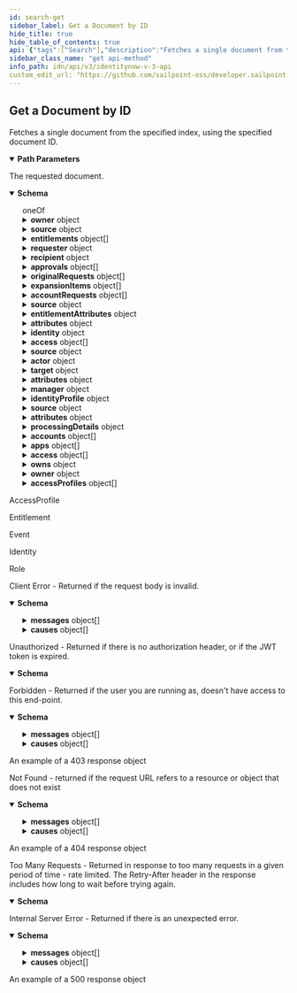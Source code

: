 ```yaml
---
id: search-get
sidebar_label: Get a Document by ID
hide_title: true
hide_table_of_contents: true
api: {"tags":["Search"],"description":"Fetches a single document from the specified index, using the specified document ID.","operationId":"searchGet","parameters":[{"in":"path","name":"index","description":"The index from which to fetch the specified document.\n\nThe currently supported index names are: *accessprofiles*, *accountactivities*, *accounts*, *aggregations*, *entitlements*, *events*, *identities*, and *roles*.\n","schema":{"type":"string"},"required":true,"example":"accounts"},{"in":"path","name":"id","description":"ID of the requested document.","schema":{"type":"string"},"required":true,"example":"2c91808568c529c60168cca6f90c1313"}],"responses":{"200":{"description":"The requested document.","content":{"application/json":{"schema":{"discriminator":{"propertyName":"_type","mapping":{"accessprofile":{"description":"This is more of a complete representation of an access profile.  ","allOf":[{"type":"object","required":["id","name","_type"],"properties":{"id":{"type":"string","example":"2c91808375d8e80a0175e1f88a575222"},"name":{"type":"string","example":"john.doe"},"_type":{"description":"Enum representing the currently supported document types.\n\nAdditional values may be added in the future without notice.","type":"string","enum":["accessprofile","accountactivity","account","aggregation","entitlement","event","identity","role"],"example":"identity"}}},{"allOf":[{"type":"object","properties":{"id":{"type":"string","example":"2c91808568c529c60168cca6f90c1313","description":"The unique ID of the referenced object."},"name":{"type":"string","example":"John Doe","description":"The human readable name of the referenced object."}}},{"type":"object","properties":{"description":{"type":"string","description":"The description of the access item","example":"The admin role"},"created":{"type":"string","nullable":true,"format":"date-time","example":"2018-06-25T20:22:28.104Z","description":"A date-time in ISO-8601 format"},"modified":{"type":"string","nullable":true,"format":"date-time","example":"2018-06-25T20:22:28.104Z","description":"A date-time in ISO-8601 format"},"synced":{"type":"string","nullable":true,"format":"date-time","example":"2018-06-25T20:22:28.104Z","description":"A date-time in ISO-8601 format"},"enabled":{"type":"boolean","example":true},"requestable":{"type":"boolean","example":true,"description":"Indicates if the access can be requested"},"requestCommentsRequired":{"type":"boolean","description":"Indicates if comments are required when requesting access","example":false},"owner":{"allOf":[{"allOf":[{"type":"object","properties":{"id":{"type":"string","example":"2c91808568c529c60168cca6f90c1313","description":"The unique ID of the referenced object."},"name":{"type":"string","example":"John Doe","description":"The human readable name of the referenced object."}}},{"type":"object","properties":{"type":{"type":"string","enum":["ACCOUNT_CORRELATION_CONFIG","ACCESS_PROFILE","ACCESS_REQUEST_APPROVAL","ACCOUNT","APPLICATION","CAMPAIGN","CAMPAIGN_FILTER","CERTIFICATION","CLUSTER","CONNECTOR_SCHEMA","ENTITLEMENT","GOVERNANCE_GROUP","IDENTITY","IDENTITY_PROFILE","IDENTITY_REQUEST","LIFECYCLE_STATE","PASSWORD_POLICY","ROLE","RULE","SOD_POLICY","SOURCE","TAG","TAG_CATEGORY","TASK_RESULT","REPORT_RESULT","SOD_VIOLATION","ACCOUNT_ACTIVITY"],"description":"An enumeration of the types of DTOs supported within the IdentityNow infrastructure.","example":"IDENTITY"}}}]},{"type":"object","properties":{"email":{"type":"string","example":"john.doe@sailpoint.com","description":"The email of the identity"}}}]}}}]},{"type":"object","properties":{"source":{"type":"object","properties":{"id":{"type":"string","example":"2c91808568c529c60168cca6f90c1313","description":"The unique ID of the referenced object."},"name":{"type":"string","example":"John Doe","description":"The human readable name of the referenced object."}}},"entitlements":{"type":"array","items":{"allOf":[{"type":"object","properties":{"id":{"type":"string","example":"2c91808568c529c60168cca6f90c1313","description":"The unique ID of the referenced object."},"name":{"type":"string","example":"John Doe","description":"The human readable name of the referenced object."}}},{"type":"object","properties":{"description":{"type":"string","description":"A description of the entitlement","example":"The admin privilege"},"attribute":{"type":"string","description":"The name of the entitlement attribute","example":"admin"},"value":{"type":"string","description":"The value of the entitlement","example":"true"}}}]}},"entitlementCount":{"type":"integer","example":5},"tags":{"type":"array","items":{"type":"string"},"example":["TAG_1","TAG_2"]}}}]},"accountactivity":{"description":"AccountActivity","allOf":[{"type":"object","required":["id","name","_type"],"properties":{"id":{"type":"string","example":"2c91808375d8e80a0175e1f88a575222"},"name":{"type":"string","example":"john.doe"},"_type":{"description":"Enum representing the currently supported document types.\n\nAdditional values may be added in the future without notice.","type":"string","enum":["accessprofile","accountactivity","account","aggregation","entitlement","event","identity","role"],"example":"identity"}}},{"type":"object","properties":{"action":{"type":"string","description":"The type of action that this activity performed","externalDocs":{"description":"Learn more about account activity action types","url":"https://documentation.sailpoint.com/saas/help/search/searchable-fields.html#searching-account-activity-data"},"example":"Identity Refresh."},"created":{"type":"string","nullable":true,"format":"date-time","example":"2018-06-25T20:22:28.104Z","description":"A date-time in ISO-8601 format"},"modified":{"type":"string","nullable":true,"format":"date-time","example":"2018-06-25T20:22:28.104Z","description":"A date-time in ISO-8601 format"},"stage":{"type":"string","description":"The current stage of the activity","example":"Completed"},"origin":{"type":"string","nullable":true,"example":null},"status":{"type":"string","description":"the current status of the activity","example":"Complete"},"requester":{"allOf":[{"type":"object","properties":{"id":{"type":"string","example":"2c91808568c529c60168cca6f90c1313","description":"The unique ID of the referenced object."},"name":{"type":"string","example":"John Doe","description":"The human readable name of the referenced object."}}},{"type":"object","properties":{"type":{"type":"string","example":"Delimited File","description":"the type of source returned"}}}]},"recipient":{"allOf":[{"type":"object","properties":{"id":{"type":"string","example":"2c91808568c529c60168cca6f90c1313","description":"The unique ID of the referenced object."},"name":{"type":"string","example":"John Doe","description":"The human readable name of the referenced object."}}},{"type":"object","properties":{"type":{"type":"string","example":"Delimited File","description":"the type of source returned"}}}]},"trackingNumber":{"type":"string","example":"61aad0c9e8134eca89e76a35e0cabe3f"},"errors":{"type":"array","items":{"type":"string"},"nullable":true,"example":null},"warnings":{"type":"array","items":{"type":"string"},"nullable":true,"example":null},"approvals":{"type":"array","items":{"type":"object","properties":{"comments":{"type":"array","items":{"type":"object","properties":{"comment":{"type":"string","description":"The comment text","example":"This request was autoapproved by our automated ETS subscriber."},"commenter":{"type":"string","description":"The name of the commenter","example":"Automated AR Approval"},"date":{"type":"string","nullable":true,"format":"date-time","example":"2018-06-25T20:22:28.104Z","description":"A date-time in ISO-8601 format"}}}},"created":{"type":"string","nullable":true,"format":"date-time","example":"2018-06-25T20:22:28.104Z","description":"A date-time in ISO-8601 format"},"modified":{"type":"string","nullable":true,"format":"date-time","example":"2018-06-25T20:22:28.104Z","description":"A date-time in ISO-8601 format"},"owner":{"allOf":[{"type":"object","properties":{"id":{"type":"string","example":"2c91808568c529c60168cca6f90c1313","description":"The unique ID of the referenced object."},"name":{"type":"string","example":"John Doe","description":"The human readable name of the referenced object."}}},{"type":"object","properties":{"type":{"type":"string","example":"Delimited File","description":"the type of source returned"}}}]},"result":{"type":"string","description":"The result of the approval","example":"Finished"},"type":{"type":"string","nullable":true,"example":null}}}},"originalRequests":{"type":"array","items":{"type":"object","properties":{"accountId":{"type":"string","description":"the account id","example":"CN=Abby Smith,OU=Austin,OU=Americas,OU=Demo,DC=seri,DC=acme,DC=com"},"attributeRequests":{"type":"array","items":{"type":"object","properties":{"name":{"type":"string","description":"The attribute name","example":"groups"},"op":{"type":"string","description":"The operation to perform","example":"Add"},"value":{"type":"string","description":"The value of the attribute","example":"3203537556531076"}}}},"op":{"type":"string","description":"the operation that was used","example":"add"},"source":{"allOf":[{"type":"object","properties":{"id":{"type":"string","example":"2c91808568c529c60168cca6f90c1313","description":"The unique ID of the referenced object."},"name":{"type":"string","example":"John Doe","description":"The human readable name of the referenced object."}}},{"type":"object","properties":{"type":{"type":"string","example":"Delimited File","description":"the type of source returned"}}}]}}}},"expansionItems":{"type":"array","items":{"type":"object","properties":{"accountId":{"type":"string","description":"The ID of the account","example":"2c91808981f58ea601821c3e93482e6f"},"cause":{"type":"string","example":"Role"},"name":{"type":"string","description":"The name of the item","example":"smartsheet-role"},"attributeRequests":{"type":"array","items":{"type":"object","properties":{"name":{"type":"string","description":"The attribute name","example":"groups"},"op":{"type":"string","description":"The operation to perform","example":"Add"},"value":{"type":"string","description":"The value of the attribute","example":"3203537556531076"}}}},"source":{"allOf":[{"type":"object","properties":{"id":{"type":"string","example":"2c91808568c529c60168cca6f90c1313","description":"The unique ID of the referenced object."},"name":{"type":"string","example":"John Doe","description":"The human readable name of the referenced object."}}},{"type":"object","properties":{"type":{"type":"string","example":"Delimited File","description":"the type of source returned"}}}]}}}},"accountRequests":{"type":"array","items":{"type":"object","properties":{"accountId":{"type":"string","description":"Unique ID of the account","example":"John.Doe"},"attributeRequests":{"type":"array","items":{"type":"object","properties":{"name":{"type":"string","description":"The attribute name","example":"groups"},"op":{"type":"string","description":"The operation to perform","example":"Add"},"value":{"type":"string","description":"The value of the attribute","example":"3203537556531076"}}}},"op":{"type":"string","example":"Modify","description":"The operation that was performed"},"provisioningTarget":{"allOf":[{"type":"object","properties":{"id":{"type":"string","example":"2c91808568c529c60168cca6f90c1313","description":"The unique ID of the referenced object."},"name":{"type":"string","example":"John Doe","description":"The human readable name of the referenced object."}}},{"type":"object","properties":{"type":{"type":"string","example":"Delimited File","description":"the type of source returned"}}}]},"result":{"type":"object","properties":{"errors":{"type":"array","items":{"type":"string","example":"[ConnectorError] [\n  {\n    \"code\": \"unrecognized_keys\",\n    \"keys\": [\n      \"groups\"\n    ],\n    \"path\": [],\n    \"message\": \"Unrecognized key(s) in object: 'groups'\"\n  }\n] (requestId: 5e9d6df5-9b1b-47d9-9bf1-dc3a2893299e)"}},"status":{"type":"string","description":"The status of the account request","example":"failed"},"ticketId":{"type":"string","nullable":true,"example":null}}},"source":{"allOf":[{"type":"object","properties":{"id":{"type":"string","example":"2c91808568c529c60168cca6f90c1313","description":"The unique ID of the referenced object."},"name":{"type":"string","example":"John Doe","description":"The human readable name of the referenced object."}}},{"type":"object","properties":{"type":{"type":"string","example":"Delimited File","description":"the type of source returned"}}}]}}}},"sources":{"type":"string","example":"smartsheet-test, airtable-v4, IdentityNow"}}}]},"account":{"description":"Account","allOf":[{"type":"object","required":["id","name","_type"],"properties":{"id":{"type":"string","example":"2c91808375d8e80a0175e1f88a575222"},"name":{"type":"string","example":"john.doe"},"_type":{"description":"Enum representing the currently supported document types.\n\nAdditional values may be added in the future without notice.","type":"string","enum":["accessprofile","accountactivity","account","aggregation","entitlement","event","identity","role"],"example":"identity"}}},{"allOf":[{"type":"object","properties":{"id":{"type":"string","example":"2c91808568c529c60168cca6f90c1313","description":"The unique ID of the referenced object."},"name":{"type":"string","example":"John Doe","description":"The human readable name of the referenced object."}}},{"type":"object","properties":{"accountId":{"type":"string","description":"The ID of the account","example":"john.doe"},"source":{"allOf":[{"type":"object","properties":{"id":{"type":"string","example":"2c91808568c529c60168cca6f90c1313","description":"The unique ID of the referenced object."},"name":{"type":"string","example":"John Doe","description":"The human readable name of the referenced object."}}},{"type":"object","properties":{"type":{"type":"string","example":"Delimited File","description":"the type of source returned"}}}]},"disabled":{"type":"boolean","description":"Indicates if the account is disabled","example":false},"locked":{"type":"boolean","description":"Indicates if the account is locked","example":false},"privileged":{"type":"boolean","example":false},"manuallyCorrelated":{"type":"boolean","description":"Indicates if the account has been manually correlated to an identity","example":false},"passwordLastSet":{"type":"string","nullable":true,"format":"date-time","example":"2018-06-25T20:22:28.104Z","description":"A date-time in ISO-8601 format"},"entitlementAttributes":{"type":"object","nullable":true,"description":"a map or dictionary of key/value pairs","additionalProperties":true,"example":{"moderator":true,"admin":true,"trust_level":"4"}},"created":{"type":"string","nullable":true,"format":"date-time","example":"2018-06-25T20:22:28.104Z","description":"A date-time in ISO-8601 format"}}}]},{"type":"object","properties":{"modified":{"type":"string","nullable":true,"format":"date-time","example":"2018-06-25T20:22:28.104Z","description":"A date-time in ISO-8601 format"},"attributes":{"type":"object","description":"a map or dictionary of key/value pairs","additionalProperties":true,"example":{"firstName":"John","lastName":"Doe","displayName":"John.Doe"}},"identity":{"allOf":[{"type":"object","properties":{"id":{"type":"string","example":"2c91808568c529c60168cca6f90c1313","description":"The unique ID of the referenced object."},"name":{"type":"string","example":"John Doe","description":"The human readable name of the referenced object."}}},{"type":"object","properties":{"displayName":{"type":"string","example":"John Q. Doe"}}}]},"access":{"type":"array","items":{"description":"EntitlementReference","allOf":[{"allOf":[{"allOf":[{"type":"object","properties":{"id":{"type":"string","example":"2c91808568c529c60168cca6f90c1313","description":"The unique ID of the referenced object."},"name":{"type":"string","example":"John Doe","description":"The human readable name of the referenced object."}}},{"type":"object","properties":{"displayName":{"type":"string","example":"John Q. Doe"}}}]},{"type":"object","properties":{"type":{"type":"string","enum":["ACCOUNT_CORRELATION_CONFIG","ACCESS_PROFILE","ACCESS_REQUEST_APPROVAL","ACCOUNT","APPLICATION","CAMPAIGN","CAMPAIGN_FILTER","CERTIFICATION","CLUSTER","CONNECTOR_SCHEMA","ENTITLEMENT","GOVERNANCE_GROUP","IDENTITY","IDENTITY_PROFILE","IDENTITY_REQUEST","LIFECYCLE_STATE","PASSWORD_POLICY","ROLE","RULE","SOD_POLICY","SOURCE","TAG","TAG_CATEGORY","TASK_RESULT","REPORT_RESULT","SOD_VIOLATION","ACCOUNT_ACTIVITY"],"description":"An enumeration of the types of DTOs supported within the IdentityNow infrastructure.","example":"IDENTITY"},"description":{"type":"string","nullable":true,"example":null}}}]},{"type":"object","properties":{"source":{"type":"object","properties":{"id":{"type":"string","example":"2c91808568c529c60168cca6f90c1313","description":"The unique ID of the referenced object."},"name":{"type":"string","example":"John Doe","description":"The human readable name of the referenced object."}}},"privileged":{"type":"boolean","example":false},"attribute":{"type":"string","example":"memberOf"},"value":{"type":"string","example":"CN=Buyer,OU=Groups,OU=Demo,DC=seri,DC=sailpointdemo,DC=com"},"standalone":{"type":"boolean","example":false}}}]}},"entitlementCount":{"type":"integer","description":"The number of entitlements assigned to the account","format":"int32","example":2},"uncorrelated":{"type":"boolean","description":"Indicates if the account is not correlated to an identity","example":false},"tags":{"type":"array","items":{"type":"string"},"example":["TAG_1","TAG_2"]}}}]},"aggregation":{"description":"Aggregation","allOf":[{"type":"object","required":["id","name","_type"],"properties":{"id":{"type":"string","example":"2c91808375d8e80a0175e1f88a575222"},"name":{"type":"string","example":"john.doe"},"_type":{"description":"Enum representing the currently supported document types.\n\nAdditional values may be added in the future without notice.","type":"string","enum":["accessprofile","accountactivity","account","aggregation","entitlement","event","identity","role"],"example":"identity"}}},{"type":"object","properties":{"status":{"type":"string","example":"Success"},"duration":{"type":"integer","format":"int32","example":20},"avgDuration":{"type":"integer","format":"int32","example":20},"changedAccounts":{"type":"integer","format":"int32","example":1},"nextScheduled":{"type":"string","nullable":true,"format":"date-time","example":"2018-06-25T20:22:28.104Z","description":"A date-time in ISO-8601 format"},"startTime":{"type":"string","nullable":true,"format":"date-time","example":"2018-06-25T20:22:28.104Z","description":"A date-time in ISO-8601 format"},"sourceOwner":{"type":"string","description":"John Doe"}}}]},"entitlement":{"description":"Entitlement","allOf":[{"type":"object","required":["id","name","_type"],"properties":{"id":{"type":"string","example":"2c91808375d8e80a0175e1f88a575222"},"name":{"type":"string","example":"john.doe"},"_type":{"description":"Enum representing the currently supported document types.\n\nAdditional values may be added in the future without notice.","type":"string","enum":["accessprofile","accountactivity","account","aggregation","entitlement","event","identity","role"],"example":"identity"}}},{"allOf":[{"type":"object","properties":{"id":{"type":"string","example":"2c91808568c529c60168cca6f90c1313","description":"The unique ID of the referenced object."},"name":{"type":"string","example":"John Doe","description":"The human readable name of the referenced object."}}},{"type":"object","properties":{"description":{"type":"string","description":"A description of the entitlement","example":"The admin privilege"},"attribute":{"type":"string","description":"The name of the entitlement attribute","example":"admin"},"value":{"type":"string","description":"The value of the entitlement","example":"true"}}}]},{"type":"object","properties":{"modified":{"type":"string","nullable":true,"format":"date-time","example":"2018-06-25T20:22:28.104Z","description":"A date-time in ISO-8601 format"},"synced":{"type":"string","nullable":true,"format":"date-time","example":"2018-06-25T20:22:28.104Z","description":"A date-time in ISO-8601 format"},"displayName":{"type":"string","description":"The display name of the entitlement","example":"Admin"},"source":{"type":"object","properties":{"id":{"type":"string","example":"2c91808568c529c60168cca6f90c1313","description":"The unique ID of the referenced object."},"name":{"type":"string","example":"John Doe","description":"The human readable name of the referenced object."}}},"privileged":{"type":"boolean","example":false},"identityCount":{"type":"integer","format":"int32","example":3},"tags":{"type":"array","items":{"type":"string"},"example":["TAG_1","TAG_2"]}}}]},"event":{"description":"Event","allOf":[{"type":"object","required":["id","name","_type"],"properties":{"id":{"type":"string","example":"2c91808375d8e80a0175e1f88a575222"},"name":{"type":"string","example":"john.doe"},"_type":{"description":"Enum representing the currently supported document types.\n\nAdditional values may be added in the future without notice.","type":"string","enum":["accessprofile","accountactivity","account","aggregation","entitlement","event","identity","role"],"example":"identity"}}},{"type":"object","properties":{"created":{"type":"string","nullable":true,"format":"date-time","example":"2018-06-25T20:22:28.104Z","description":"A date-time in ISO-8601 format"},"synced":{"type":"string","nullable":true,"format":"date-time","example":"2018-06-25T20:22:28.104Z","description":"A date-time in ISO-8601 format"},"action":{"type":"string","description":"The action that was performed","example":"update"},"type":{"type":"string","description":"The type of event","example":"SYSTEM_CONFIG"},"actor":{"type":"object","properties":{"name":{"type":"string","example":"John Doe","description":"the actor or target name"},"type":{"type":"string","enum":["ACCOUNT_CORRELATION_CONFIG","ACCESS_PROFILE","ACCESS_REQUEST_APPROVAL","ACCOUNT","APPLICATION","CAMPAIGN","CAMPAIGN_FILTER","CERTIFICATION","CLUSTER","CONNECTOR_SCHEMA","ENTITLEMENT","GOVERNANCE_GROUP","IDENTITY","IDENTITY_PROFILE","IDENTITY_REQUEST","LIFECYCLE_STATE","PASSWORD_POLICY","ROLE","RULE","SOD_POLICY","SOURCE","TAG","TAG_CATEGORY","TASK_RESULT","REPORT_RESULT","SOD_VIOLATION","ACCOUNT_ACTIVITY"],"description":"An enumeration of the types of DTOs supported within the IdentityNow infrastructure.","example":"IDENTITY"}}},"target":{"type":"object","properties":{"name":{"type":"string","example":"John Doe","description":"the actor or target name"},"type":{"type":"string","enum":["ACCOUNT_CORRELATION_CONFIG","ACCESS_PROFILE","ACCESS_REQUEST_APPROVAL","ACCOUNT","APPLICATION","CAMPAIGN","CAMPAIGN_FILTER","CERTIFICATION","CLUSTER","CONNECTOR_SCHEMA","ENTITLEMENT","GOVERNANCE_GROUP","IDENTITY","IDENTITY_PROFILE","IDENTITY_REQUEST","LIFECYCLE_STATE","PASSWORD_POLICY","ROLE","RULE","SOD_POLICY","SOURCE","TAG","TAG_CATEGORY","TASK_RESULT","REPORT_RESULT","SOD_VIOLATION","ACCOUNT_ACTIVITY"],"description":"An enumeration of the types of DTOs supported within the IdentityNow infrastructure.","example":"IDENTITY"}}},"stack":{"type":"string","example":"tpe"},"trackingNumber":{"type":"string","example":"63f891e0735f4cc8bf1968144a1e7440"},"ipAddress":{"type":"string","example":"52.52.97.85"},"details":{"type":"string","example":"73b65dfbed1842548c207432a18c84b0"},"attributes":{"type":"object","additionalProperties":true,"example":{"pod":"stg03-useast1","org":"acme","sourceName":"SailPoint"}},"objects":{"type":"array","items":{"type":"string","example":"AUTHENTICATION"}},"operation":{"type":"string","example":"REQUEST"},"status":{"type":"string","example":"PASSED"},"technicalName":{"type":"string","example":"AUTHENTICATION_REQUEST_PASSED"}}}]},"identity":{"description":"Identity","allOf":[{"type":"object","required":["id","name","_type"],"properties":{"id":{"type":"string","example":"2c91808375d8e80a0175e1f88a575222"},"name":{"type":"string","example":"john.doe"},"_type":{"description":"Enum representing the currently supported document types.\n\nAdditional values may be added in the future without notice.","type":"string","enum":["accessprofile","accountactivity","account","aggregation","entitlement","event","identity","role"],"example":"identity"}}},{"allOf":[{"type":"object","properties":{"id":{"type":"string","example":"2c91808568c529c60168cca6f90c1313","description":"The unique ID of the referenced object."},"name":{"type":"string","example":"John Doe","description":"The human readable name of the referenced object."}}},{"type":"object","properties":{"displayName":{"type":"string","example":"John Q. Doe"}}}]},{"type":"object","properties":{"firstName":{"type":"string","description":"The first name of the identity","example":"Carol"},"lastName":{"type":"string","description":"The last name of the identity","example":"Adams"},"displayName":{"type":"string","example":"Carol.Adams","description":"The display name of the identity"},"email":{"type":"string","description":"The identity's primary email address","example":"Carol.Adams@sailpointdemo.com"},"created":{"type":"string","nullable":true,"format":"date-time","example":"2018-06-25T20:22:28.104Z","description":"A date-time in ISO-8601 format"},"modified":{"type":"string","nullable":true,"format":"date-time","example":"2018-06-25T20:22:28.104Z","description":"A date-time in ISO-8601 format"},"synced":{"type":"string","nullable":true,"format":"date-time","example":"2018-06-25T20:22:28.104Z","description":"A date-time in ISO-8601 format"},"phone":{"type":"string","description":"The phone number of the identity","example":"+1 440-527-3672"},"inactive":{"type":"boolean","description":"Indicates if the identity is inactive","example":false},"protected":{"type":"boolean","example":false},"status":{"type":"string","description":"The identity's status in SailPoint","example":"UNREGISTERED"},"employeeNumber":{"type":"string","example":"1a2a3d4e"},"manager":{"allOf":[{"type":"object","properties":{"id":{"type":"string","example":"2c91808568c529c60168cca6f90c1313","description":"The unique ID of the referenced object."},"name":{"type":"string","example":"John Doe","description":"The human readable name of the referenced object."}}},{"type":"object","properties":{"displayName":{"type":"string","example":"John Q. Doe"}}}],"nullable":true},"isManager":{"type":"boolean","description":"Indicates if this identity is a manager of other identities","example":false},"identityProfile":{"type":"object","properties":{"id":{"type":"string","example":"2c91808568c529c60168cca6f90c1313","description":"The unique ID of the referenced object."},"name":{"type":"string","example":"John Doe","description":"The human readable name of the referenced object."}}},"source":{"type":"object","properties":{"id":{"type":"string","example":"2c91808568c529c60168cca6f90c1313","description":"The unique ID of the referenced object."},"name":{"type":"string","example":"John Doe","description":"The human readable name of the referenced object."}}},"attributes":{"type":"object","description":"a map or dictionary of key/value pairs","additionalProperties":true,"example":{"country":"US","firstname":"Carol","cloudStatus":"UNREGISTERED"}},"processingState":{"type":"string","nullable":true,"example":null},"processingDetails":{"nullable":true,"type":"object","properties":{"date":{"type":"string","nullable":true,"format":"date-time","example":"2018-06-25T20:22:28.104Z","description":"A date-time in ISO-8601 format"},"stage":{"type":"string","example":"In Process"},"retryCount":{"type":"integer","example":0,"format":"int32"},"stackTrace":{"type":"string","example":"<stack trace>"},"message":{"type":"string","example":"<message>"}}},"accounts":{"type":"array","description":"List of accounts associated with the identity","items":{"allOf":[{"type":"object","properties":{"id":{"type":"string","example":"2c91808568c529c60168cca6f90c1313","description":"The unique ID of the referenced object."},"name":{"type":"string","example":"John Doe","description":"The human readable name of the referenced object."}}},{"type":"object","properties":{"accountId":{"type":"string","description":"The ID of the account","example":"john.doe"},"source":{"allOf":[{"type":"object","properties":{"id":{"type":"string","example":"2c91808568c529c60168cca6f90c1313","description":"The unique ID of the referenced object."},"name":{"type":"string","example":"John Doe","description":"The human readable name of the referenced object."}}},{"type":"object","properties":{"type":{"type":"string","example":"Delimited File","description":"the type of source returned"}}}]},"disabled":{"type":"boolean","description":"Indicates if the account is disabled","example":false},"locked":{"type":"boolean","description":"Indicates if the account is locked","example":false},"privileged":{"type":"boolean","example":false},"manuallyCorrelated":{"type":"boolean","description":"Indicates if the account has been manually correlated to an identity","example":false},"passwordLastSet":{"type":"string","nullable":true,"format":"date-time","example":"2018-06-25T20:22:28.104Z","description":"A date-time in ISO-8601 format"},"entitlementAttributes":{"type":"object","nullable":true,"description":"a map or dictionary of key/value pairs","additionalProperties":true,"example":{"moderator":true,"admin":true,"trust_level":"4"}},"created":{"type":"string","nullable":true,"format":"date-time","example":"2018-06-25T20:22:28.104Z","description":"A date-time in ISO-8601 format"}}}]}},"accountCount":{"type":"integer","description":"Number of accounts associated with the identity","format":"int32","example":3},"apps":{"type":"array","description":"The list of applications the identity has access to","items":{"allOf":[{"type":"object","properties":{"id":{"type":"string","example":"2c91808568c529c60168cca6f90c1313","description":"The unique ID of the referenced object."},"name":{"type":"string","example":"John Doe","description":"The human readable name of the referenced object."}}},{"type":"object","properties":{"source":{"type":"object","properties":{"id":{"type":"string","example":"2c91808568c529c60168cca6f90c1313","description":"The unique ID of the referenced object."},"name":{"type":"string","example":"John Doe","description":"The human readable name of the referenced object."}}},"account":{"type":"object","properties":{"id":{"type":"string","description":"The SailPoint generated unique ID","example":"2c9180837dfe6949017e21f3d8cd6d49"},"accountId":{"type":"string","description":"The account ID generated by the source","example":"CN=Carol Adams,OU=Austin,OU=Americas,OU=Demo,DC=seri,DC=sailpointdemo,DC=com"}}}}}]}},"appCount":{"type":"integer","format":"int32","description":"The number of applications the identity has access to","example":2},"access":{"type":"array","description":"The list of access items assigned to the identity","items":{"discriminator":{"propertyName":"type","mapping":{"ACCESS_PROFILE":{"description":"This is a summary representation of an access profile.","allOf":[{"allOf":[{"allOf":[{"type":"object","properties":{"id":{"type":"string","example":"2c91808568c529c60168cca6f90c1313","description":"The unique ID of the referenced object."},"name":{"type":"string","example":"John Doe","description":"The human readable name of the referenced object."}}},{"type":"object","properties":{"displayName":{"type":"string","example":"John Q. Doe"}}}]},{"type":"object","properties":{"type":{"type":"string","enum":["ACCOUNT_CORRELATION_CONFIG","ACCESS_PROFILE","ACCESS_REQUEST_APPROVAL","ACCOUNT","APPLICATION","CAMPAIGN","CAMPAIGN_FILTER","CERTIFICATION","CLUSTER","CONNECTOR_SCHEMA","ENTITLEMENT","GOVERNANCE_GROUP","IDENTITY","IDENTITY_PROFILE","IDENTITY_REQUEST","LIFECYCLE_STATE","PASSWORD_POLICY","ROLE","RULE","SOD_POLICY","SOURCE","TAG","TAG_CATEGORY","TASK_RESULT","REPORT_RESULT","SOD_VIOLATION","ACCOUNT_ACTIVITY"],"description":"An enumeration of the types of DTOs supported within the IdentityNow infrastructure.","example":"IDENTITY"},"description":{"type":"string","nullable":true,"example":null}}}]},{"type":"object","properties":{"source":{"type":"object","properties":{"id":{"type":"string","example":"2c91808568c529c60168cca6f90c1313","description":"The unique ID of the referenced object."},"name":{"type":"string","example":"John Doe","description":"The human readable name of the referenced object."}}},"owner":{"allOf":[{"type":"object","properties":{"id":{"type":"string","example":"2c91808568c529c60168cca6f90c1313","description":"The unique ID of the referenced object."},"name":{"type":"string","example":"John Doe","description":"The human readable name of the referenced object."}}},{"type":"object","properties":{"displayName":{"type":"string","example":"John Q. Doe"}}}]},"revocable":{"type":"boolean","example":true}}}]},"ENTITLEMENT":{"description":"EntitlementReference","allOf":[{"allOf":[{"allOf":[{"type":"object","properties":{"id":{"type":"string","example":"2c91808568c529c60168cca6f90c1313","description":"The unique ID of the referenced object."},"name":{"type":"string","example":"John Doe","description":"The human readable name of the referenced object."}}},{"type":"object","properties":{"displayName":{"type":"string","example":"John Q. Doe"}}}]},{"type":"object","properties":{"type":{"type":"string","enum":["ACCOUNT_CORRELATION_CONFIG","ACCESS_PROFILE","ACCESS_REQUEST_APPROVAL","ACCOUNT","APPLICATION","CAMPAIGN","CAMPAIGN_FILTER","CERTIFICATION","CLUSTER","CONNECTOR_SCHEMA","ENTITLEMENT","GOVERNANCE_GROUP","IDENTITY","IDENTITY_PROFILE","IDENTITY_REQUEST","LIFECYCLE_STATE","PASSWORD_POLICY","ROLE","RULE","SOD_POLICY","SOURCE","TAG","TAG_CATEGORY","TASK_RESULT","REPORT_RESULT","SOD_VIOLATION","ACCOUNT_ACTIVITY"],"description":"An enumeration of the types of DTOs supported within the IdentityNow infrastructure.","example":"IDENTITY"},"description":{"type":"string","nullable":true,"example":null}}}]},{"type":"object","properties":{"source":{"type":"object","properties":{"id":{"type":"string","example":"2c91808568c529c60168cca6f90c1313","description":"The unique ID of the referenced object."},"name":{"type":"string","example":"John Doe","description":"The human readable name of the referenced object."}}},"privileged":{"type":"boolean","example":false},"attribute":{"type":"string","example":"memberOf"},"value":{"type":"string","example":"CN=Buyer,OU=Groups,OU=Demo,DC=seri,DC=sailpointdemo,DC=com"},"standalone":{"type":"boolean","example":false}}}]},"ROLE":{"description":"Role","allOf":[{"allOf":[{"allOf":[{"type":"object","properties":{"id":{"type":"string","example":"2c91808568c529c60168cca6f90c1313","description":"The unique ID of the referenced object."},"name":{"type":"string","example":"John Doe","description":"The human readable name of the referenced object."}}},{"type":"object","properties":{"displayName":{"type":"string","example":"John Q. Doe"}}}]},{"type":"object","properties":{"type":{"type":"string","enum":["ACCOUNT_CORRELATION_CONFIG","ACCESS_PROFILE","ACCESS_REQUEST_APPROVAL","ACCOUNT","APPLICATION","CAMPAIGN","CAMPAIGN_FILTER","CERTIFICATION","CLUSTER","CONNECTOR_SCHEMA","ENTITLEMENT","GOVERNANCE_GROUP","IDENTITY","IDENTITY_PROFILE","IDENTITY_REQUEST","LIFECYCLE_STATE","PASSWORD_POLICY","ROLE","RULE","SOD_POLICY","SOURCE","TAG","TAG_CATEGORY","TASK_RESULT","REPORT_RESULT","SOD_VIOLATION","ACCOUNT_ACTIVITY"],"description":"An enumeration of the types of DTOs supported within the IdentityNow infrastructure.","example":"IDENTITY"},"description":{"type":"string","nullable":true,"example":null}}}]},{"type":"object","properties":{"owner":{"allOf":[{"type":"object","properties":{"id":{"type":"string","example":"2c91808568c529c60168cca6f90c1313","description":"The unique ID of the referenced object."},"name":{"type":"string","example":"John Doe","description":"The human readable name of the referenced object."}}},{"type":"object","properties":{"displayName":{"type":"string","example":"John Q. Doe"}}}]},"disabled":{"type":"boolean"},"revocable":{"type":"boolean"}}}]}}},"oneOf":[{"description":"This is a summary representation of an access profile.","allOf":[{"allOf":[{"allOf":[{"type":"object","properties":{"id":{"type":"string","example":"2c91808568c529c60168cca6f90c1313","description":"The unique ID of the referenced object."},"name":{"type":"string","example":"John Doe","description":"The human readable name of the referenced object."}}},{"type":"object","properties":{"displayName":{"type":"string","example":"John Q. Doe"}}}]},{"type":"object","properties":{"type":{"type":"string","enum":["ACCOUNT_CORRELATION_CONFIG","ACCESS_PROFILE","ACCESS_REQUEST_APPROVAL","ACCOUNT","APPLICATION","CAMPAIGN","CAMPAIGN_FILTER","CERTIFICATION","CLUSTER","CONNECTOR_SCHEMA","ENTITLEMENT","GOVERNANCE_GROUP","IDENTITY","IDENTITY_PROFILE","IDENTITY_REQUEST","LIFECYCLE_STATE","PASSWORD_POLICY","ROLE","RULE","SOD_POLICY","SOURCE","TAG","TAG_CATEGORY","TASK_RESULT","REPORT_RESULT","SOD_VIOLATION","ACCOUNT_ACTIVITY"],"description":"An enumeration of the types of DTOs supported within the IdentityNow infrastructure.","example":"IDENTITY"},"description":{"type":"string","nullable":true,"example":null}}}]},{"type":"object","properties":{"source":{"type":"object","properties":{"id":{"type":"string","example":"2c91808568c529c60168cca6f90c1313","description":"The unique ID of the referenced object."},"name":{"type":"string","example":"John Doe","description":"The human readable name of the referenced object."}}},"owner":{"allOf":[{"type":"object","properties":{"id":{"type":"string","example":"2c91808568c529c60168cca6f90c1313","description":"The unique ID of the referenced object."},"name":{"type":"string","example":"John Doe","description":"The human readable name of the referenced object."}}},{"type":"object","properties":{"displayName":{"type":"string","example":"John Q. Doe"}}}]},"revocable":{"type":"boolean","example":true}}}]},{"description":"EntitlementReference","allOf":[{"allOf":[{"allOf":[{"type":"object","properties":{"id":{"type":"string","example":"2c91808568c529c60168cca6f90c1313","description":"The unique ID of the referenced object."},"name":{"type":"string","example":"John Doe","description":"The human readable name of the referenced object."}}},{"type":"object","properties":{"displayName":{"type":"string","example":"John Q. Doe"}}}]},{"type":"object","properties":{"type":{"type":"string","enum":["ACCOUNT_CORRELATION_CONFIG","ACCESS_PROFILE","ACCESS_REQUEST_APPROVAL","ACCOUNT","APPLICATION","CAMPAIGN","CAMPAIGN_FILTER","CERTIFICATION","CLUSTER","CONNECTOR_SCHEMA","ENTITLEMENT","GOVERNANCE_GROUP","IDENTITY","IDENTITY_PROFILE","IDENTITY_REQUEST","LIFECYCLE_STATE","PASSWORD_POLICY","ROLE","RULE","SOD_POLICY","SOURCE","TAG","TAG_CATEGORY","TASK_RESULT","REPORT_RESULT","SOD_VIOLATION","ACCOUNT_ACTIVITY"],"description":"An enumeration of the types of DTOs supported within the IdentityNow infrastructure.","example":"IDENTITY"},"description":{"type":"string","nullable":true,"example":null}}}]},{"type":"object","properties":{"source":{"type":"object","properties":{"id":{"type":"string","example":"2c91808568c529c60168cca6f90c1313","description":"The unique ID of the referenced object."},"name":{"type":"string","example":"John Doe","description":"The human readable name of the referenced object."}}},"privileged":{"type":"boolean","example":false},"attribute":{"type":"string","example":"memberOf"},"value":{"type":"string","example":"CN=Buyer,OU=Groups,OU=Demo,DC=seri,DC=sailpointdemo,DC=com"},"standalone":{"type":"boolean","example":false}}}]},{"description":"Role","allOf":[{"allOf":[{"allOf":[{"type":"object","properties":{"id":{"type":"string","example":"2c91808568c529c60168cca6f90c1313","description":"The unique ID of the referenced object."},"name":{"type":"string","example":"John Doe","description":"The human readable name of the referenced object."}}},{"type":"object","properties":{"displayName":{"type":"string","example":"John Q. Doe"}}}]},{"type":"object","properties":{"type":{"type":"string","enum":["ACCOUNT_CORRELATION_CONFIG","ACCESS_PROFILE","ACCESS_REQUEST_APPROVAL","ACCOUNT","APPLICATION","CAMPAIGN","CAMPAIGN_FILTER","CERTIFICATION","CLUSTER","CONNECTOR_SCHEMA","ENTITLEMENT","GOVERNANCE_GROUP","IDENTITY","IDENTITY_PROFILE","IDENTITY_REQUEST","LIFECYCLE_STATE","PASSWORD_POLICY","ROLE","RULE","SOD_POLICY","SOURCE","TAG","TAG_CATEGORY","TASK_RESULT","REPORT_RESULT","SOD_VIOLATION","ACCOUNT_ACTIVITY"],"description":"An enumeration of the types of DTOs supported within the IdentityNow infrastructure.","example":"IDENTITY"},"description":{"type":"string","nullable":true,"example":null}}}]},{"type":"object","properties":{"owner":{"allOf":[{"type":"object","properties":{"id":{"type":"string","example":"2c91808568c529c60168cca6f90c1313","description":"The unique ID of the referenced object."},"name":{"type":"string","example":"John Doe","description":"The human readable name of the referenced object."}}},{"type":"object","properties":{"displayName":{"type":"string","example":"John Q. Doe"}}}]},"disabled":{"type":"boolean"},"revocable":{"type":"boolean"}}}]}]}},"accessCount":{"type":"integer","format":"int32","description":"The number of access items assigned to the identity","example":5},"accessProfileCount":{"type":"integer","description":"The number of access profiles assigned to the identity","example":1},"entitlementCount":{"type":"integer","description":"The number of entitlements assigned to the identity","example":10},"roleCount":{"type":"integer","description":"The number of roles assigned to the identity","example":1},"owns":{"type":"object","properties":{"sources":{"type":"array","items":{"type":"object","properties":{"id":{"type":"string","example":"2c91808568c529c60168cca6f90c1313","description":"The unique ID of the referenced object."},"name":{"type":"string","example":"John Doe","description":"The human readable name of the referenced object."}}}},"entitlements":{"type":"array","items":{"type":"object","properties":{"id":{"type":"string","example":"2c91808568c529c60168cca6f90c1313","description":"The unique ID of the referenced object."},"name":{"type":"string","example":"John Doe","description":"The human readable name of the referenced object."}}}},"accessProfiles":{"type":"array","items":{"type":"object","properties":{"id":{"type":"string","example":"2c91808568c529c60168cca6f90c1313","description":"The unique ID of the referenced object."},"name":{"type":"string","example":"John Doe","description":"The human readable name of the referenced object."}}}},"roles":{"type":"array","items":{"type":"object","properties":{"id":{"type":"string","example":"2c91808568c529c60168cca6f90c1313","description":"The unique ID of the referenced object."},"name":{"type":"string","example":"John Doe","description":"The human readable name of the referenced object."}}}},"apps":{"type":"array","items":{"type":"object","properties":{"id":{"type":"string","example":"2c91808568c529c60168cca6f90c1313","description":"The unique ID of the referenced object."},"name":{"type":"string","example":"John Doe","description":"The human readable name of the referenced object."}}}},"governanceGroups":{"type":"array","items":{"type":"object","properties":{"id":{"type":"string","example":"2c91808568c529c60168cca6f90c1313","description":"The unique ID of the referenced object."},"name":{"type":"string","example":"John Doe","description":"The human readable name of the referenced object."}}}},"fallbackApprover":{"type":"boolean","example":false}}},"tags":{"type":"array","items":{"type":"string"},"example":["TAG_1","TAG_2"]}}}]},"role":{"description":"Role","allOf":[{"type":"object","required":["id","name","_type"],"properties":{"id":{"type":"string","example":"2c91808375d8e80a0175e1f88a575222"},"name":{"type":"string","example":"john.doe"},"_type":{"description":"Enum representing the currently supported document types.\n\nAdditional values may be added in the future without notice.","type":"string","enum":["accessprofile","accountactivity","account","aggregation","entitlement","event","identity","role"],"example":"identity"}}},{"allOf":[{"type":"object","properties":{"id":{"type":"string","example":"2c91808568c529c60168cca6f90c1313","description":"The unique ID of the referenced object."},"name":{"type":"string","example":"John Doe","description":"The human readable name of the referenced object."}}},{"type":"object","properties":{"description":{"type":"string","description":"The description of the access item","example":"The admin role"},"created":{"type":"string","nullable":true,"format":"date-time","example":"2018-06-25T20:22:28.104Z","description":"A date-time in ISO-8601 format"},"modified":{"type":"string","nullable":true,"format":"date-time","example":"2018-06-25T20:22:28.104Z","description":"A date-time in ISO-8601 format"},"synced":{"type":"string","nullable":true,"format":"date-time","example":"2018-06-25T20:22:28.104Z","description":"A date-time in ISO-8601 format"},"enabled":{"type":"boolean","example":true},"requestable":{"type":"boolean","example":true,"description":"Indicates if the access can be requested"},"requestCommentsRequired":{"type":"boolean","description":"Indicates if comments are required when requesting access","example":false},"owner":{"allOf":[{"allOf":[{"type":"object","properties":{"id":{"type":"string","example":"2c91808568c529c60168cca6f90c1313","description":"The unique ID of the referenced object."},"name":{"type":"string","example":"John Doe","description":"The human readable name of the referenced object."}}},{"type":"object","properties":{"type":{"type":"string","enum":["ACCOUNT_CORRELATION_CONFIG","ACCESS_PROFILE","ACCESS_REQUEST_APPROVAL","ACCOUNT","APPLICATION","CAMPAIGN","CAMPAIGN_FILTER","CERTIFICATION","CLUSTER","CONNECTOR_SCHEMA","ENTITLEMENT","GOVERNANCE_GROUP","IDENTITY","IDENTITY_PROFILE","IDENTITY_REQUEST","LIFECYCLE_STATE","PASSWORD_POLICY","ROLE","RULE","SOD_POLICY","SOURCE","TAG","TAG_CATEGORY","TASK_RESULT","REPORT_RESULT","SOD_VIOLATION","ACCOUNT_ACTIVITY"],"description":"An enumeration of the types of DTOs supported within the IdentityNow infrastructure.","example":"IDENTITY"}}}]},{"type":"object","properties":{"email":{"type":"string","example":"john.doe@sailpoint.com","description":"The email of the identity"}}}]}}}]},{"type":"object","properties":{"accessProfiles":{"type":"array","items":{"type":"object","properties":{"id":{"type":"string","example":"2c91808568c529c60168cca6f90c1313","description":"The unique ID of the referenced object."},"name":{"type":"string","example":"John Doe","description":"The human readable name of the referenced object."}}}},"accessProfileCount":{"type":"integer"},"tags":{"type":"array","items":{"type":"string"},"example":["TAG_1","TAG_2"]}}}]}}},"oneOf":[{"description":"This is more of a complete representation of an access profile.  ","allOf":[{"type":"object","required":["id","name","_type"],"properties":{"id":{"type":"string","example":"2c91808375d8e80a0175e1f88a575222"},"name":{"type":"string","example":"john.doe"},"_type":{"description":"Enum representing the currently supported document types.\n\nAdditional values may be added in the future without notice.","type":"string","enum":["accessprofile","accountactivity","account","aggregation","entitlement","event","identity","role"],"example":"identity"}}},{"allOf":[{"type":"object","properties":{"id":{"type":"string","example":"2c91808568c529c60168cca6f90c1313","description":"The unique ID of the referenced object."},"name":{"type":"string","example":"John Doe","description":"The human readable name of the referenced object."}}},{"type":"object","properties":{"description":{"type":"string","description":"The description of the access item","example":"The admin role"},"created":{"type":"string","nullable":true,"format":"date-time","example":"2018-06-25T20:22:28.104Z","description":"A date-time in ISO-8601 format"},"modified":{"type":"string","nullable":true,"format":"date-time","example":"2018-06-25T20:22:28.104Z","description":"A date-time in ISO-8601 format"},"synced":{"type":"string","nullable":true,"format":"date-time","example":"2018-06-25T20:22:28.104Z","description":"A date-time in ISO-8601 format"},"enabled":{"type":"boolean","example":true},"requestable":{"type":"boolean","example":true,"description":"Indicates if the access can be requested"},"requestCommentsRequired":{"type":"boolean","description":"Indicates if comments are required when requesting access","example":false},"owner":{"allOf":[{"allOf":[{"type":"object","properties":{"id":{"type":"string","example":"2c91808568c529c60168cca6f90c1313","description":"The unique ID of the referenced object."},"name":{"type":"string","example":"John Doe","description":"The human readable name of the referenced object."}}},{"type":"object","properties":{"type":{"type":"string","enum":["ACCOUNT_CORRELATION_CONFIG","ACCESS_PROFILE","ACCESS_REQUEST_APPROVAL","ACCOUNT","APPLICATION","CAMPAIGN","CAMPAIGN_FILTER","CERTIFICATION","CLUSTER","CONNECTOR_SCHEMA","ENTITLEMENT","GOVERNANCE_GROUP","IDENTITY","IDENTITY_PROFILE","IDENTITY_REQUEST","LIFECYCLE_STATE","PASSWORD_POLICY","ROLE","RULE","SOD_POLICY","SOURCE","TAG","TAG_CATEGORY","TASK_RESULT","REPORT_RESULT","SOD_VIOLATION","ACCOUNT_ACTIVITY"],"description":"An enumeration of the types of DTOs supported within the IdentityNow infrastructure.","example":"IDENTITY"}}}]},{"type":"object","properties":{"email":{"type":"string","example":"john.doe@sailpoint.com","description":"The email of the identity"}}}]}}}]},{"type":"object","properties":{"source":{"type":"object","properties":{"id":{"type":"string","example":"2c91808568c529c60168cca6f90c1313","description":"The unique ID of the referenced object."},"name":{"type":"string","example":"John Doe","description":"The human readable name of the referenced object."}}},"entitlements":{"type":"array","items":{"allOf":[{"type":"object","properties":{"id":{"type":"string","example":"2c91808568c529c60168cca6f90c1313","description":"The unique ID of the referenced object."},"name":{"type":"string","example":"John Doe","description":"The human readable name of the referenced object."}}},{"type":"object","properties":{"description":{"type":"string","description":"A description of the entitlement","example":"The admin privilege"},"attribute":{"type":"string","description":"The name of the entitlement attribute","example":"admin"},"value":{"type":"string","description":"The value of the entitlement","example":"true"}}}]}},"entitlementCount":{"type":"integer","example":5},"tags":{"type":"array","items":{"type":"string"},"example":["TAG_1","TAG_2"]}}}]},{"description":"AccountActivity","allOf":[{"type":"object","required":["id","name","_type"],"properties":{"id":{"type":"string","example":"2c91808375d8e80a0175e1f88a575222"},"name":{"type":"string","example":"john.doe"},"_type":{"description":"Enum representing the currently supported document types.\n\nAdditional values may be added in the future without notice.","type":"string","enum":["accessprofile","accountactivity","account","aggregation","entitlement","event","identity","role"],"example":"identity"}}},{"type":"object","properties":{"action":{"type":"string","description":"The type of action that this activity performed","externalDocs":{"description":"Learn more about account activity action types","url":"https://documentation.sailpoint.com/saas/help/search/searchable-fields.html#searching-account-activity-data"},"example":"Identity Refresh."},"created":{"type":"string","nullable":true,"format":"date-time","example":"2018-06-25T20:22:28.104Z","description":"A date-time in ISO-8601 format"},"modified":{"type":"string","nullable":true,"format":"date-time","example":"2018-06-25T20:22:28.104Z","description":"A date-time in ISO-8601 format"},"stage":{"type":"string","description":"The current stage of the activity","example":"Completed"},"origin":{"type":"string","nullable":true,"example":null},"status":{"type":"string","description":"the current status of the activity","example":"Complete"},"requester":{"allOf":[{"type":"object","properties":{"id":{"type":"string","example":"2c91808568c529c60168cca6f90c1313","description":"The unique ID of the referenced object."},"name":{"type":"string","example":"John Doe","description":"The human readable name of the referenced object."}}},{"type":"object","properties":{"type":{"type":"string","example":"Delimited File","description":"the type of source returned"}}}]},"recipient":{"allOf":[{"type":"object","properties":{"id":{"type":"string","example":"2c91808568c529c60168cca6f90c1313","description":"The unique ID of the referenced object."},"name":{"type":"string","example":"John Doe","description":"The human readable name of the referenced object."}}},{"type":"object","properties":{"type":{"type":"string","example":"Delimited File","description":"the type of source returned"}}}]},"trackingNumber":{"type":"string","example":"61aad0c9e8134eca89e76a35e0cabe3f"},"errors":{"type":"array","items":{"type":"string"},"nullable":true,"example":null},"warnings":{"type":"array","items":{"type":"string"},"nullable":true,"example":null},"approvals":{"type":"array","items":{"type":"object","properties":{"comments":{"type":"array","items":{"type":"object","properties":{"comment":{"type":"string","description":"The comment text","example":"This request was autoapproved by our automated ETS subscriber."},"commenter":{"type":"string","description":"The name of the commenter","example":"Automated AR Approval"},"date":{"type":"string","nullable":true,"format":"date-time","example":"2018-06-25T20:22:28.104Z","description":"A date-time in ISO-8601 format"}}}},"created":{"type":"string","nullable":true,"format":"date-time","example":"2018-06-25T20:22:28.104Z","description":"A date-time in ISO-8601 format"},"modified":{"type":"string","nullable":true,"format":"date-time","example":"2018-06-25T20:22:28.104Z","description":"A date-time in ISO-8601 format"},"owner":{"allOf":[{"type":"object","properties":{"id":{"type":"string","example":"2c91808568c529c60168cca6f90c1313","description":"The unique ID of the referenced object."},"name":{"type":"string","example":"John Doe","description":"The human readable name of the referenced object."}}},{"type":"object","properties":{"type":{"type":"string","example":"Delimited File","description":"the type of source returned"}}}]},"result":{"type":"string","description":"The result of the approval","example":"Finished"},"type":{"type":"string","nullable":true,"example":null}}}},"originalRequests":{"type":"array","items":{"type":"object","properties":{"accountId":{"type":"string","description":"the account id","example":"CN=Abby Smith,OU=Austin,OU=Americas,OU=Demo,DC=seri,DC=acme,DC=com"},"attributeRequests":{"type":"array","items":{"type":"object","properties":{"name":{"type":"string","description":"The attribute name","example":"groups"},"op":{"type":"string","description":"The operation to perform","example":"Add"},"value":{"type":"string","description":"The value of the attribute","example":"3203537556531076"}}}},"op":{"type":"string","description":"the operation that was used","example":"add"},"source":{"allOf":[{"type":"object","properties":{"id":{"type":"string","example":"2c91808568c529c60168cca6f90c1313","description":"The unique ID of the referenced object."},"name":{"type":"string","example":"John Doe","description":"The human readable name of the referenced object."}}},{"type":"object","properties":{"type":{"type":"string","example":"Delimited File","description":"the type of source returned"}}}]}}}},"expansionItems":{"type":"array","items":{"type":"object","properties":{"accountId":{"type":"string","description":"The ID of the account","example":"2c91808981f58ea601821c3e93482e6f"},"cause":{"type":"string","example":"Role"},"name":{"type":"string","description":"The name of the item","example":"smartsheet-role"},"attributeRequests":{"type":"array","items":{"type":"object","properties":{"name":{"type":"string","description":"The attribute name","example":"groups"},"op":{"type":"string","description":"The operation to perform","example":"Add"},"value":{"type":"string","description":"The value of the attribute","example":"3203537556531076"}}}},"source":{"allOf":[{"type":"object","properties":{"id":{"type":"string","example":"2c91808568c529c60168cca6f90c1313","description":"The unique ID of the referenced object."},"name":{"type":"string","example":"John Doe","description":"The human readable name of the referenced object."}}},{"type":"object","properties":{"type":{"type":"string","example":"Delimited File","description":"the type of source returned"}}}]}}}},"accountRequests":{"type":"array","items":{"type":"object","properties":{"accountId":{"type":"string","description":"Unique ID of the account","example":"John.Doe"},"attributeRequests":{"type":"array","items":{"type":"object","properties":{"name":{"type":"string","description":"The attribute name","example":"groups"},"op":{"type":"string","description":"The operation to perform","example":"Add"},"value":{"type":"string","description":"The value of the attribute","example":"3203537556531076"}}}},"op":{"type":"string","example":"Modify","description":"The operation that was performed"},"provisioningTarget":{"allOf":[{"type":"object","properties":{"id":{"type":"string","example":"2c91808568c529c60168cca6f90c1313","description":"The unique ID of the referenced object."},"name":{"type":"string","example":"John Doe","description":"The human readable name of the referenced object."}}},{"type":"object","properties":{"type":{"type":"string","example":"Delimited File","description":"the type of source returned"}}}]},"result":{"type":"object","properties":{"errors":{"type":"array","items":{"type":"string","example":"[ConnectorError] [\n  {\n    \"code\": \"unrecognized_keys\",\n    \"keys\": [\n      \"groups\"\n    ],\n    \"path\": [],\n    \"message\": \"Unrecognized key(s) in object: 'groups'\"\n  }\n] (requestId: 5e9d6df5-9b1b-47d9-9bf1-dc3a2893299e)"}},"status":{"type":"string","description":"The status of the account request","example":"failed"},"ticketId":{"type":"string","nullable":true,"example":null}}},"source":{"allOf":[{"type":"object","properties":{"id":{"type":"string","example":"2c91808568c529c60168cca6f90c1313","description":"The unique ID of the referenced object."},"name":{"type":"string","example":"John Doe","description":"The human readable name of the referenced object."}}},{"type":"object","properties":{"type":{"type":"string","example":"Delimited File","description":"the type of source returned"}}}]}}}},"sources":{"type":"string","example":"smartsheet-test, airtable-v4, IdentityNow"}}}]},{"description":"Account","allOf":[{"type":"object","required":["id","name","_type"],"properties":{"id":{"type":"string","example":"2c91808375d8e80a0175e1f88a575222"},"name":{"type":"string","example":"john.doe"},"_type":{"description":"Enum representing the currently supported document types.\n\nAdditional values may be added in the future without notice.","type":"string","enum":["accessprofile","accountactivity","account","aggregation","entitlement","event","identity","role"],"example":"identity"}}},{"allOf":[{"type":"object","properties":{"id":{"type":"string","example":"2c91808568c529c60168cca6f90c1313","description":"The unique ID of the referenced object."},"name":{"type":"string","example":"John Doe","description":"The human readable name of the referenced object."}}},{"type":"object","properties":{"accountId":{"type":"string","description":"The ID of the account","example":"john.doe"},"source":{"allOf":[{"type":"object","properties":{"id":{"type":"string","example":"2c91808568c529c60168cca6f90c1313","description":"The unique ID of the referenced object."},"name":{"type":"string","example":"John Doe","description":"The human readable name of the referenced object."}}},{"type":"object","properties":{"type":{"type":"string","example":"Delimited File","description":"the type of source returned"}}}]},"disabled":{"type":"boolean","description":"Indicates if the account is disabled","example":false},"locked":{"type":"boolean","description":"Indicates if the account is locked","example":false},"privileged":{"type":"boolean","example":false},"manuallyCorrelated":{"type":"boolean","description":"Indicates if the account has been manually correlated to an identity","example":false},"passwordLastSet":{"type":"string","nullable":true,"format":"date-time","example":"2018-06-25T20:22:28.104Z","description":"A date-time in ISO-8601 format"},"entitlementAttributes":{"type":"object","nullable":true,"description":"a map or dictionary of key/value pairs","additionalProperties":true,"example":{"moderator":true,"admin":true,"trust_level":"4"}},"created":{"type":"string","nullable":true,"format":"date-time","example":"2018-06-25T20:22:28.104Z","description":"A date-time in ISO-8601 format"}}}]},{"type":"object","properties":{"modified":{"type":"string","nullable":true,"format":"date-time","example":"2018-06-25T20:22:28.104Z","description":"A date-time in ISO-8601 format"},"attributes":{"type":"object","description":"a map or dictionary of key/value pairs","additionalProperties":true,"example":{"firstName":"John","lastName":"Doe","displayName":"John.Doe"}},"identity":{"allOf":[{"type":"object","properties":{"id":{"type":"string","example":"2c91808568c529c60168cca6f90c1313","description":"The unique ID of the referenced object."},"name":{"type":"string","example":"John Doe","description":"The human readable name of the referenced object."}}},{"type":"object","properties":{"displayName":{"type":"string","example":"John Q. Doe"}}}]},"access":{"type":"array","items":{"description":"EntitlementReference","allOf":[{"allOf":[{"allOf":[{"type":"object","properties":{"id":{"type":"string","example":"2c91808568c529c60168cca6f90c1313","description":"The unique ID of the referenced object."},"name":{"type":"string","example":"John Doe","description":"The human readable name of the referenced object."}}},{"type":"object","properties":{"displayName":{"type":"string","example":"John Q. Doe"}}}]},{"type":"object","properties":{"type":{"type":"string","enum":["ACCOUNT_CORRELATION_CONFIG","ACCESS_PROFILE","ACCESS_REQUEST_APPROVAL","ACCOUNT","APPLICATION","CAMPAIGN","CAMPAIGN_FILTER","CERTIFICATION","CLUSTER","CONNECTOR_SCHEMA","ENTITLEMENT","GOVERNANCE_GROUP","IDENTITY","IDENTITY_PROFILE","IDENTITY_REQUEST","LIFECYCLE_STATE","PASSWORD_POLICY","ROLE","RULE","SOD_POLICY","SOURCE","TAG","TAG_CATEGORY","TASK_RESULT","REPORT_RESULT","SOD_VIOLATION","ACCOUNT_ACTIVITY"],"description":"An enumeration of the types of DTOs supported within the IdentityNow infrastructure.","example":"IDENTITY"},"description":{"type":"string","nullable":true,"example":null}}}]},{"type":"object","properties":{"source":{"type":"object","properties":{"id":{"type":"string","example":"2c91808568c529c60168cca6f90c1313","description":"The unique ID of the referenced object."},"name":{"type":"string","example":"John Doe","description":"The human readable name of the referenced object."}}},"privileged":{"type":"boolean","example":false},"attribute":{"type":"string","example":"memberOf"},"value":{"type":"string","example":"CN=Buyer,OU=Groups,OU=Demo,DC=seri,DC=sailpointdemo,DC=com"},"standalone":{"type":"boolean","example":false}}}]}},"entitlementCount":{"type":"integer","description":"The number of entitlements assigned to the account","format":"int32","example":2},"uncorrelated":{"type":"boolean","description":"Indicates if the account is not correlated to an identity","example":false},"tags":{"type":"array","items":{"type":"string"},"example":["TAG_1","TAG_2"]}}}]},{"description":"Aggregation","allOf":[{"type":"object","required":["id","name","_type"],"properties":{"id":{"type":"string","example":"2c91808375d8e80a0175e1f88a575222"},"name":{"type":"string","example":"john.doe"},"_type":{"description":"Enum representing the currently supported document types.\n\nAdditional values may be added in the future without notice.","type":"string","enum":["accessprofile","accountactivity","account","aggregation","entitlement","event","identity","role"],"example":"identity"}}},{"type":"object","properties":{"status":{"type":"string","example":"Success"},"duration":{"type":"integer","format":"int32","example":20},"avgDuration":{"type":"integer","format":"int32","example":20},"changedAccounts":{"type":"integer","format":"int32","example":1},"nextScheduled":{"type":"string","nullable":true,"format":"date-time","example":"2018-06-25T20:22:28.104Z","description":"A date-time in ISO-8601 format"},"startTime":{"type":"string","nullable":true,"format":"date-time","example":"2018-06-25T20:22:28.104Z","description":"A date-time in ISO-8601 format"},"sourceOwner":{"type":"string","description":"John Doe"}}}]},{"description":"Entitlement","allOf":[{"type":"object","required":["id","name","_type"],"properties":{"id":{"type":"string","example":"2c91808375d8e80a0175e1f88a575222"},"name":{"type":"string","example":"john.doe"},"_type":{"description":"Enum representing the currently supported document types.\n\nAdditional values may be added in the future without notice.","type":"string","enum":["accessprofile","accountactivity","account","aggregation","entitlement","event","identity","role"],"example":"identity"}}},{"allOf":[{"type":"object","properties":{"id":{"type":"string","example":"2c91808568c529c60168cca6f90c1313","description":"The unique ID of the referenced object."},"name":{"type":"string","example":"John Doe","description":"The human readable name of the referenced object."}}},{"type":"object","properties":{"description":{"type":"string","description":"A description of the entitlement","example":"The admin privilege"},"attribute":{"type":"string","description":"The name of the entitlement attribute","example":"admin"},"value":{"type":"string","description":"The value of the entitlement","example":"true"}}}]},{"type":"object","properties":{"modified":{"type":"string","nullable":true,"format":"date-time","example":"2018-06-25T20:22:28.104Z","description":"A date-time in ISO-8601 format"},"synced":{"type":"string","nullable":true,"format":"date-time","example":"2018-06-25T20:22:28.104Z","description":"A date-time in ISO-8601 format"},"displayName":{"type":"string","description":"The display name of the entitlement","example":"Admin"},"source":{"type":"object","properties":{"id":{"type":"string","example":"2c91808568c529c60168cca6f90c1313","description":"The unique ID of the referenced object."},"name":{"type":"string","example":"John Doe","description":"The human readable name of the referenced object."}}},"privileged":{"type":"boolean","example":false},"identityCount":{"type":"integer","format":"int32","example":3},"tags":{"type":"array","items":{"type":"string"},"example":["TAG_1","TAG_2"]}}}]},{"description":"Event","allOf":[{"type":"object","required":["id","name","_type"],"properties":{"id":{"type":"string","example":"2c91808375d8e80a0175e1f88a575222"},"name":{"type":"string","example":"john.doe"},"_type":{"description":"Enum representing the currently supported document types.\n\nAdditional values may be added in the future without notice.","type":"string","enum":["accessprofile","accountactivity","account","aggregation","entitlement","event","identity","role"],"example":"identity"}}},{"type":"object","properties":{"created":{"type":"string","nullable":true,"format":"date-time","example":"2018-06-25T20:22:28.104Z","description":"A date-time in ISO-8601 format"},"synced":{"type":"string","nullable":true,"format":"date-time","example":"2018-06-25T20:22:28.104Z","description":"A date-time in ISO-8601 format"},"action":{"type":"string","description":"The action that was performed","example":"update"},"type":{"type":"string","description":"The type of event","example":"SYSTEM_CONFIG"},"actor":{"type":"object","properties":{"name":{"type":"string","example":"John Doe","description":"the actor or target name"},"type":{"type":"string","enum":["ACCOUNT_CORRELATION_CONFIG","ACCESS_PROFILE","ACCESS_REQUEST_APPROVAL","ACCOUNT","APPLICATION","CAMPAIGN","CAMPAIGN_FILTER","CERTIFICATION","CLUSTER","CONNECTOR_SCHEMA","ENTITLEMENT","GOVERNANCE_GROUP","IDENTITY","IDENTITY_PROFILE","IDENTITY_REQUEST","LIFECYCLE_STATE","PASSWORD_POLICY","ROLE","RULE","SOD_POLICY","SOURCE","TAG","TAG_CATEGORY","TASK_RESULT","REPORT_RESULT","SOD_VIOLATION","ACCOUNT_ACTIVITY"],"description":"An enumeration of the types of DTOs supported within the IdentityNow infrastructure.","example":"IDENTITY"}}},"target":{"type":"object","properties":{"name":{"type":"string","example":"John Doe","description":"the actor or target name"},"type":{"type":"string","enum":["ACCOUNT_CORRELATION_CONFIG","ACCESS_PROFILE","ACCESS_REQUEST_APPROVAL","ACCOUNT","APPLICATION","CAMPAIGN","CAMPAIGN_FILTER","CERTIFICATION","CLUSTER","CONNECTOR_SCHEMA","ENTITLEMENT","GOVERNANCE_GROUP","IDENTITY","IDENTITY_PROFILE","IDENTITY_REQUEST","LIFECYCLE_STATE","PASSWORD_POLICY","ROLE","RULE","SOD_POLICY","SOURCE","TAG","TAG_CATEGORY","TASK_RESULT","REPORT_RESULT","SOD_VIOLATION","ACCOUNT_ACTIVITY"],"description":"An enumeration of the types of DTOs supported within the IdentityNow infrastructure.","example":"IDENTITY"}}},"stack":{"type":"string","example":"tpe"},"trackingNumber":{"type":"string","example":"63f891e0735f4cc8bf1968144a1e7440"},"ipAddress":{"type":"string","example":"52.52.97.85"},"details":{"type":"string","example":"73b65dfbed1842548c207432a18c84b0"},"attributes":{"type":"object","additionalProperties":true,"example":{"pod":"stg03-useast1","org":"acme","sourceName":"SailPoint"}},"objects":{"type":"array","items":{"type":"string","example":"AUTHENTICATION"}},"operation":{"type":"string","example":"REQUEST"},"status":{"type":"string","example":"PASSED"},"technicalName":{"type":"string","example":"AUTHENTICATION_REQUEST_PASSED"}}}]},{"description":"Identity","allOf":[{"type":"object","required":["id","name","_type"],"properties":{"id":{"type":"string","example":"2c91808375d8e80a0175e1f88a575222"},"name":{"type":"string","example":"john.doe"},"_type":{"description":"Enum representing the currently supported document types.\n\nAdditional values may be added in the future without notice.","type":"string","enum":["accessprofile","accountactivity","account","aggregation","entitlement","event","identity","role"],"example":"identity"}}},{"allOf":[{"type":"object","properties":{"id":{"type":"string","example":"2c91808568c529c60168cca6f90c1313","description":"The unique ID of the referenced object."},"name":{"type":"string","example":"John Doe","description":"The human readable name of the referenced object."}}},{"type":"object","properties":{"displayName":{"type":"string","example":"John Q. Doe"}}}]},{"type":"object","properties":{"firstName":{"type":"string","description":"The first name of the identity","example":"Carol"},"lastName":{"type":"string","description":"The last name of the identity","example":"Adams"},"displayName":{"type":"string","example":"Carol.Adams","description":"The display name of the identity"},"email":{"type":"string","description":"The identity's primary email address","example":"Carol.Adams@sailpointdemo.com"},"created":{"type":"string","nullable":true,"format":"date-time","example":"2018-06-25T20:22:28.104Z","description":"A date-time in ISO-8601 format"},"modified":{"type":"string","nullable":true,"format":"date-time","example":"2018-06-25T20:22:28.104Z","description":"A date-time in ISO-8601 format"},"synced":{"type":"string","nullable":true,"format":"date-time","example":"2018-06-25T20:22:28.104Z","description":"A date-time in ISO-8601 format"},"phone":{"type":"string","description":"The phone number of the identity","example":"+1 440-527-3672"},"inactive":{"type":"boolean","description":"Indicates if the identity is inactive","example":false},"protected":{"type":"boolean","example":false},"status":{"type":"string","description":"The identity's status in SailPoint","example":"UNREGISTERED"},"employeeNumber":{"type":"string","example":"1a2a3d4e"},"manager":{"allOf":[{"type":"object","properties":{"id":{"type":"string","example":"2c91808568c529c60168cca6f90c1313","description":"The unique ID of the referenced object."},"name":{"type":"string","example":"John Doe","description":"The human readable name of the referenced object."}}},{"type":"object","properties":{"displayName":{"type":"string","example":"John Q. Doe"}}}],"nullable":true},"isManager":{"type":"boolean","description":"Indicates if this identity is a manager of other identities","example":false},"identityProfile":{"type":"object","properties":{"id":{"type":"string","example":"2c91808568c529c60168cca6f90c1313","description":"The unique ID of the referenced object."},"name":{"type":"string","example":"John Doe","description":"The human readable name of the referenced object."}}},"source":{"type":"object","properties":{"id":{"type":"string","example":"2c91808568c529c60168cca6f90c1313","description":"The unique ID of the referenced object."},"name":{"type":"string","example":"John Doe","description":"The human readable name of the referenced object."}}},"attributes":{"type":"object","description":"a map or dictionary of key/value pairs","additionalProperties":true,"example":{"country":"US","firstname":"Carol","cloudStatus":"UNREGISTERED"}},"processingState":{"type":"string","nullable":true,"example":null},"processingDetails":{"nullable":true,"type":"object","properties":{"date":{"type":"string","nullable":true,"format":"date-time","example":"2018-06-25T20:22:28.104Z","description":"A date-time in ISO-8601 format"},"stage":{"type":"string","example":"In Process"},"retryCount":{"type":"integer","example":0,"format":"int32"},"stackTrace":{"type":"string","example":"<stack trace>"},"message":{"type":"string","example":"<message>"}}},"accounts":{"type":"array","description":"List of accounts associated with the identity","items":{"allOf":[{"type":"object","properties":{"id":{"type":"string","example":"2c91808568c529c60168cca6f90c1313","description":"The unique ID of the referenced object."},"name":{"type":"string","example":"John Doe","description":"The human readable name of the referenced object."}}},{"type":"object","properties":{"accountId":{"type":"string","description":"The ID of the account","example":"john.doe"},"source":{"allOf":[{"type":"object","properties":{"id":{"type":"string","example":"2c91808568c529c60168cca6f90c1313","description":"The unique ID of the referenced object."},"name":{"type":"string","example":"John Doe","description":"The human readable name of the referenced object."}}},{"type":"object","properties":{"type":{"type":"string","example":"Delimited File","description":"the type of source returned"}}}]},"disabled":{"type":"boolean","description":"Indicates if the account is disabled","example":false},"locked":{"type":"boolean","description":"Indicates if the account is locked","example":false},"privileged":{"type":"boolean","example":false},"manuallyCorrelated":{"type":"boolean","description":"Indicates if the account has been manually correlated to an identity","example":false},"passwordLastSet":{"type":"string","nullable":true,"format":"date-time","example":"2018-06-25T20:22:28.104Z","description":"A date-time in ISO-8601 format"},"entitlementAttributes":{"type":"object","nullable":true,"description":"a map or dictionary of key/value pairs","additionalProperties":true,"example":{"moderator":true,"admin":true,"trust_level":"4"}},"created":{"type":"string","nullable":true,"format":"date-time","example":"2018-06-25T20:22:28.104Z","description":"A date-time in ISO-8601 format"}}}]}},"accountCount":{"type":"integer","description":"Number of accounts associated with the identity","format":"int32","example":3},"apps":{"type":"array","description":"The list of applications the identity has access to","items":{"allOf":[{"type":"object","properties":{"id":{"type":"string","example":"2c91808568c529c60168cca6f90c1313","description":"The unique ID of the referenced object."},"name":{"type":"string","example":"John Doe","description":"The human readable name of the referenced object."}}},{"type":"object","properties":{"source":{"type":"object","properties":{"id":{"type":"string","example":"2c91808568c529c60168cca6f90c1313","description":"The unique ID of the referenced object."},"name":{"type":"string","example":"John Doe","description":"The human readable name of the referenced object."}}},"account":{"type":"object","properties":{"id":{"type":"string","description":"The SailPoint generated unique ID","example":"2c9180837dfe6949017e21f3d8cd6d49"},"accountId":{"type":"string","description":"The account ID generated by the source","example":"CN=Carol Adams,OU=Austin,OU=Americas,OU=Demo,DC=seri,DC=sailpointdemo,DC=com"}}}}}]}},"appCount":{"type":"integer","format":"int32","description":"The number of applications the identity has access to","example":2},"access":{"type":"array","description":"The list of access items assigned to the identity","items":{"discriminator":{"propertyName":"type","mapping":{"ACCESS_PROFILE":{"description":"This is a summary representation of an access profile.","allOf":[{"allOf":[{"allOf":[{"type":"object","properties":{"id":{"type":"string","example":"2c91808568c529c60168cca6f90c1313","description":"The unique ID of the referenced object."},"name":{"type":"string","example":"John Doe","description":"The human readable name of the referenced object."}}},{"type":"object","properties":{"displayName":{"type":"string","example":"John Q. Doe"}}}]},{"type":"object","properties":{"type":{"type":"string","enum":["ACCOUNT_CORRELATION_CONFIG","ACCESS_PROFILE","ACCESS_REQUEST_APPROVAL","ACCOUNT","APPLICATION","CAMPAIGN","CAMPAIGN_FILTER","CERTIFICATION","CLUSTER","CONNECTOR_SCHEMA","ENTITLEMENT","GOVERNANCE_GROUP","IDENTITY","IDENTITY_PROFILE","IDENTITY_REQUEST","LIFECYCLE_STATE","PASSWORD_POLICY","ROLE","RULE","SOD_POLICY","SOURCE","TAG","TAG_CATEGORY","TASK_RESULT","REPORT_RESULT","SOD_VIOLATION","ACCOUNT_ACTIVITY"],"description":"An enumeration of the types of DTOs supported within the IdentityNow infrastructure.","example":"IDENTITY"},"description":{"type":"string","nullable":true,"example":null}}}]},{"type":"object","properties":{"source":{"type":"object","properties":{"id":{"type":"string","example":"2c91808568c529c60168cca6f90c1313","description":"The unique ID of the referenced object."},"name":{"type":"string","example":"John Doe","description":"The human readable name of the referenced object."}}},"owner":{"allOf":[{"type":"object","properties":{"id":{"type":"string","example":"2c91808568c529c60168cca6f90c1313","description":"The unique ID of the referenced object."},"name":{"type":"string","example":"John Doe","description":"The human readable name of the referenced object."}}},{"type":"object","properties":{"displayName":{"type":"string","example":"John Q. Doe"}}}]},"revocable":{"type":"boolean","example":true}}}]},"ENTITLEMENT":{"description":"EntitlementReference","allOf":[{"allOf":[{"allOf":[{"type":"object","properties":{"id":{"type":"string","example":"2c91808568c529c60168cca6f90c1313","description":"The unique ID of the referenced object."},"name":{"type":"string","example":"John Doe","description":"The human readable name of the referenced object."}}},{"type":"object","properties":{"displayName":{"type":"string","example":"John Q. Doe"}}}]},{"type":"object","properties":{"type":{"type":"string","enum":["ACCOUNT_CORRELATION_CONFIG","ACCESS_PROFILE","ACCESS_REQUEST_APPROVAL","ACCOUNT","APPLICATION","CAMPAIGN","CAMPAIGN_FILTER","CERTIFICATION","CLUSTER","CONNECTOR_SCHEMA","ENTITLEMENT","GOVERNANCE_GROUP","IDENTITY","IDENTITY_PROFILE","IDENTITY_REQUEST","LIFECYCLE_STATE","PASSWORD_POLICY","ROLE","RULE","SOD_POLICY","SOURCE","TAG","TAG_CATEGORY","TASK_RESULT","REPORT_RESULT","SOD_VIOLATION","ACCOUNT_ACTIVITY"],"description":"An enumeration of the types of DTOs supported within the IdentityNow infrastructure.","example":"IDENTITY"},"description":{"type":"string","nullable":true,"example":null}}}]},{"type":"object","properties":{"source":{"type":"object","properties":{"id":{"type":"string","example":"2c91808568c529c60168cca6f90c1313","description":"The unique ID of the referenced object."},"name":{"type":"string","example":"John Doe","description":"The human readable name of the referenced object."}}},"privileged":{"type":"boolean","example":false},"attribute":{"type":"string","example":"memberOf"},"value":{"type":"string","example":"CN=Buyer,OU=Groups,OU=Demo,DC=seri,DC=sailpointdemo,DC=com"},"standalone":{"type":"boolean","example":false}}}]},"ROLE":{"description":"Role","allOf":[{"allOf":[{"allOf":[{"type":"object","properties":{"id":{"type":"string","example":"2c91808568c529c60168cca6f90c1313","description":"The unique ID of the referenced object."},"name":{"type":"string","example":"John Doe","description":"The human readable name of the referenced object."}}},{"type":"object","properties":{"displayName":{"type":"string","example":"John Q. Doe"}}}]},{"type":"object","properties":{"type":{"type":"string","enum":["ACCOUNT_CORRELATION_CONFIG","ACCESS_PROFILE","ACCESS_REQUEST_APPROVAL","ACCOUNT","APPLICATION","CAMPAIGN","CAMPAIGN_FILTER","CERTIFICATION","CLUSTER","CONNECTOR_SCHEMA","ENTITLEMENT","GOVERNANCE_GROUP","IDENTITY","IDENTITY_PROFILE","IDENTITY_REQUEST","LIFECYCLE_STATE","PASSWORD_POLICY","ROLE","RULE","SOD_POLICY","SOURCE","TAG","TAG_CATEGORY","TASK_RESULT","REPORT_RESULT","SOD_VIOLATION","ACCOUNT_ACTIVITY"],"description":"An enumeration of the types of DTOs supported within the IdentityNow infrastructure.","example":"IDENTITY"},"description":{"type":"string","nullable":true,"example":null}}}]},{"type":"object","properties":{"owner":{"allOf":[{"type":"object","properties":{"id":{"type":"string","example":"2c91808568c529c60168cca6f90c1313","description":"The unique ID of the referenced object."},"name":{"type":"string","example":"John Doe","description":"The human readable name of the referenced object."}}},{"type":"object","properties":{"displayName":{"type":"string","example":"John Q. Doe"}}}]},"disabled":{"type":"boolean"},"revocable":{"type":"boolean"}}}]}}},"oneOf":[{"description":"This is a summary representation of an access profile.","allOf":[{"allOf":[{"allOf":[{"type":"object","properties":{"id":{"type":"string","example":"2c91808568c529c60168cca6f90c1313","description":"The unique ID of the referenced object."},"name":{"type":"string","example":"John Doe","description":"The human readable name of the referenced object."}}},{"type":"object","properties":{"displayName":{"type":"string","example":"John Q. Doe"}}}]},{"type":"object","properties":{"type":{"type":"string","enum":["ACCOUNT_CORRELATION_CONFIG","ACCESS_PROFILE","ACCESS_REQUEST_APPROVAL","ACCOUNT","APPLICATION","CAMPAIGN","CAMPAIGN_FILTER","CERTIFICATION","CLUSTER","CONNECTOR_SCHEMA","ENTITLEMENT","GOVERNANCE_GROUP","IDENTITY","IDENTITY_PROFILE","IDENTITY_REQUEST","LIFECYCLE_STATE","PASSWORD_POLICY","ROLE","RULE","SOD_POLICY","SOURCE","TAG","TAG_CATEGORY","TASK_RESULT","REPORT_RESULT","SOD_VIOLATION","ACCOUNT_ACTIVITY"],"description":"An enumeration of the types of DTOs supported within the IdentityNow infrastructure.","example":"IDENTITY"},"description":{"type":"string","nullable":true,"example":null}}}]},{"type":"object","properties":{"source":{"type":"object","properties":{"id":{"type":"string","example":"2c91808568c529c60168cca6f90c1313","description":"The unique ID of the referenced object."},"name":{"type":"string","example":"John Doe","description":"The human readable name of the referenced object."}}},"owner":{"allOf":[{"type":"object","properties":{"id":{"type":"string","example":"2c91808568c529c60168cca6f90c1313","description":"The unique ID of the referenced object."},"name":{"type":"string","example":"John Doe","description":"The human readable name of the referenced object."}}},{"type":"object","properties":{"displayName":{"type":"string","example":"John Q. Doe"}}}]},"revocable":{"type":"boolean","example":true}}}]},{"description":"EntitlementReference","allOf":[{"allOf":[{"allOf":[{"type":"object","properties":{"id":{"type":"string","example":"2c91808568c529c60168cca6f90c1313","description":"The unique ID of the referenced object."},"name":{"type":"string","example":"John Doe","description":"The human readable name of the referenced object."}}},{"type":"object","properties":{"displayName":{"type":"string","example":"John Q. Doe"}}}]},{"type":"object","properties":{"type":{"type":"string","enum":["ACCOUNT_CORRELATION_CONFIG","ACCESS_PROFILE","ACCESS_REQUEST_APPROVAL","ACCOUNT","APPLICATION","CAMPAIGN","CAMPAIGN_FILTER","CERTIFICATION","CLUSTER","CONNECTOR_SCHEMA","ENTITLEMENT","GOVERNANCE_GROUP","IDENTITY","IDENTITY_PROFILE","IDENTITY_REQUEST","LIFECYCLE_STATE","PASSWORD_POLICY","ROLE","RULE","SOD_POLICY","SOURCE","TAG","TAG_CATEGORY","TASK_RESULT","REPORT_RESULT","SOD_VIOLATION","ACCOUNT_ACTIVITY"],"description":"An enumeration of the types of DTOs supported within the IdentityNow infrastructure.","example":"IDENTITY"},"description":{"type":"string","nullable":true,"example":null}}}]},{"type":"object","properties":{"source":{"type":"object","properties":{"id":{"type":"string","example":"2c91808568c529c60168cca6f90c1313","description":"The unique ID of the referenced object."},"name":{"type":"string","example":"John Doe","description":"The human readable name of the referenced object."}}},"privileged":{"type":"boolean","example":false},"attribute":{"type":"string","example":"memberOf"},"value":{"type":"string","example":"CN=Buyer,OU=Groups,OU=Demo,DC=seri,DC=sailpointdemo,DC=com"},"standalone":{"type":"boolean","example":false}}}]},{"description":"Role","allOf":[{"allOf":[{"allOf":[{"type":"object","properties":{"id":{"type":"string","example":"2c91808568c529c60168cca6f90c1313","description":"The unique ID of the referenced object."},"name":{"type":"string","example":"John Doe","description":"The human readable name of the referenced object."}}},{"type":"object","properties":{"displayName":{"type":"string","example":"John Q. Doe"}}}]},{"type":"object","properties":{"type":{"type":"string","enum":["ACCOUNT_CORRELATION_CONFIG","ACCESS_PROFILE","ACCESS_REQUEST_APPROVAL","ACCOUNT","APPLICATION","CAMPAIGN","CAMPAIGN_FILTER","CERTIFICATION","CLUSTER","CONNECTOR_SCHEMA","ENTITLEMENT","GOVERNANCE_GROUP","IDENTITY","IDENTITY_PROFILE","IDENTITY_REQUEST","LIFECYCLE_STATE","PASSWORD_POLICY","ROLE","RULE","SOD_POLICY","SOURCE","TAG","TAG_CATEGORY","TASK_RESULT","REPORT_RESULT","SOD_VIOLATION","ACCOUNT_ACTIVITY"],"description":"An enumeration of the types of DTOs supported within the IdentityNow infrastructure.","example":"IDENTITY"},"description":{"type":"string","nullable":true,"example":null}}}]},{"type":"object","properties":{"owner":{"allOf":[{"type":"object","properties":{"id":{"type":"string","example":"2c91808568c529c60168cca6f90c1313","description":"The unique ID of the referenced object."},"name":{"type":"string","example":"John Doe","description":"The human readable name of the referenced object."}}},{"type":"object","properties":{"displayName":{"type":"string","example":"John Q. Doe"}}}]},"disabled":{"type":"boolean"},"revocable":{"type":"boolean"}}}]}]}},"accessCount":{"type":"integer","format":"int32","description":"The number of access items assigned to the identity","example":5},"accessProfileCount":{"type":"integer","description":"The number of access profiles assigned to the identity","example":1},"entitlementCount":{"type":"integer","description":"The number of entitlements assigned to the identity","example":10},"roleCount":{"type":"integer","description":"The number of roles assigned to the identity","example":1},"owns":{"type":"object","properties":{"sources":{"type":"array","items":{"type":"object","properties":{"id":{"type":"string","example":"2c91808568c529c60168cca6f90c1313","description":"The unique ID of the referenced object."},"name":{"type":"string","example":"John Doe","description":"The human readable name of the referenced object."}}}},"entitlements":{"type":"array","items":{"type":"object","properties":{"id":{"type":"string","example":"2c91808568c529c60168cca6f90c1313","description":"The unique ID of the referenced object."},"name":{"type":"string","example":"John Doe","description":"The human readable name of the referenced object."}}}},"accessProfiles":{"type":"array","items":{"type":"object","properties":{"id":{"type":"string","example":"2c91808568c529c60168cca6f90c1313","description":"The unique ID of the referenced object."},"name":{"type":"string","example":"John Doe","description":"The human readable name of the referenced object."}}}},"roles":{"type":"array","items":{"type":"object","properties":{"id":{"type":"string","example":"2c91808568c529c60168cca6f90c1313","description":"The unique ID of the referenced object."},"name":{"type":"string","example":"John Doe","description":"The human readable name of the referenced object."}}}},"apps":{"type":"array","items":{"type":"object","properties":{"id":{"type":"string","example":"2c91808568c529c60168cca6f90c1313","description":"The unique ID of the referenced object."},"name":{"type":"string","example":"John Doe","description":"The human readable name of the referenced object."}}}},"governanceGroups":{"type":"array","items":{"type":"object","properties":{"id":{"type":"string","example":"2c91808568c529c60168cca6f90c1313","description":"The unique ID of the referenced object."},"name":{"type":"string","example":"John Doe","description":"The human readable name of the referenced object."}}}},"fallbackApprover":{"type":"boolean","example":false}}},"tags":{"type":"array","items":{"type":"string"},"example":["TAG_1","TAG_2"]}}}]},{"description":"Role","allOf":[{"type":"object","required":["id","name","_type"],"properties":{"id":{"type":"string","example":"2c91808375d8e80a0175e1f88a575222"},"name":{"type":"string","example":"john.doe"},"_type":{"description":"Enum representing the currently supported document types.\n\nAdditional values may be added in the future without notice.","type":"string","enum":["accessprofile","accountactivity","account","aggregation","entitlement","event","identity","role"],"example":"identity"}}},{"allOf":[{"type":"object","properties":{"id":{"type":"string","example":"2c91808568c529c60168cca6f90c1313","description":"The unique ID of the referenced object."},"name":{"type":"string","example":"John Doe","description":"The human readable name of the referenced object."}}},{"type":"object","properties":{"description":{"type":"string","description":"The description of the access item","example":"The admin role"},"created":{"type":"string","nullable":true,"format":"date-time","example":"2018-06-25T20:22:28.104Z","description":"A date-time in ISO-8601 format"},"modified":{"type":"string","nullable":true,"format":"date-time","example":"2018-06-25T20:22:28.104Z","description":"A date-time in ISO-8601 format"},"synced":{"type":"string","nullable":true,"format":"date-time","example":"2018-06-25T20:22:28.104Z","description":"A date-time in ISO-8601 format"},"enabled":{"type":"boolean","example":true},"requestable":{"type":"boolean","example":true,"description":"Indicates if the access can be requested"},"requestCommentsRequired":{"type":"boolean","description":"Indicates if comments are required when requesting access","example":false},"owner":{"allOf":[{"allOf":[{"type":"object","properties":{"id":{"type":"string","example":"2c91808568c529c60168cca6f90c1313","description":"The unique ID of the referenced object."},"name":{"type":"string","example":"John Doe","description":"The human readable name of the referenced object."}}},{"type":"object","properties":{"type":{"type":"string","enum":["ACCOUNT_CORRELATION_CONFIG","ACCESS_PROFILE","ACCESS_REQUEST_APPROVAL","ACCOUNT","APPLICATION","CAMPAIGN","CAMPAIGN_FILTER","CERTIFICATION","CLUSTER","CONNECTOR_SCHEMA","ENTITLEMENT","GOVERNANCE_GROUP","IDENTITY","IDENTITY_PROFILE","IDENTITY_REQUEST","LIFECYCLE_STATE","PASSWORD_POLICY","ROLE","RULE","SOD_POLICY","SOURCE","TAG","TAG_CATEGORY","TASK_RESULT","REPORT_RESULT","SOD_VIOLATION","ACCOUNT_ACTIVITY"],"description":"An enumeration of the types of DTOs supported within the IdentityNow infrastructure.","example":"IDENTITY"}}}]},{"type":"object","properties":{"email":{"type":"string","example":"john.doe@sailpoint.com","description":"The email of the identity"}}}]}}}]},{"type":"object","properties":{"accessProfiles":{"type":"array","items":{"type":"object","properties":{"id":{"type":"string","example":"2c91808568c529c60168cca6f90c1313","description":"The unique ID of the referenced object."},"name":{"type":"string","example":"John Doe","description":"The human readable name of the referenced object."}}}},"accessProfileCount":{"type":"integer"},"tags":{"type":"array","items":{"type":"string"},"example":["TAG_1","TAG_2"]}}}]}]},"examples":{"accessProfile":{"summary":"AccessProfile","value":{"id":"2c9180825a6c1adc015a71c9023f0818","name":"Cloud Eng","_type":"accessprofile","description":"Cloud Eng","created":"2017-02-24T20:21:23.145Z","modified":"2019-05-24T20:36:04.312Z","synced":"2020-02-18T05:30:20.414Z","enabled":true,"requestable":true,"requestCommentsRequired":false,"owner":{"id":"ff8081815757d36a015757d42e56031e","name":"SailPoint Support","type":"IDENTITY","email":"cloud-support@sailpoint.com"},"source":{"id":"ff8081815757d4fb0157588f3d9d008f","name":"Employees"},"entitlements":[{"id":"2c918084575812550157589064f33b89","name":"CN=Cloud Engineering,DC=sailpoint,DC=COM","description":"mull","attribute":"memberOf","value":"CN=Cloud Engineering,DC=sailpoint,DC=COM"}],"entitlementCount":1,"tags":["TAG_1","TAG_2"]}},"entitlement":{"summary":"Entitlement","value":{"id":"2c9180946ed0c43d016eec1a80892fbd","name":"entitlement.aa415ae7","_type":"entitlement","description":"null","attribute":"groups","value":"entitlement.aa415ae7","modified":"2019-12-09T19:19:50.154Z","created":"2018-12-07T01:07:48Z","synced":"2020-02-19T04:30:32.906Z","displayName":"entitlement.aa415ae7","source":{"id":"2c91808b6e9e6fb8016eec1a2b6f7b5f","name":"ODS-HR-Employees"},"owner":{"type":"IDENTITY","id":"2c9180858315595501831958427e5424","name":"Addie Lee"},"privileged":false,"identityCount":68,"tags":["TAG_1","TAG_2"]}},"event":{"summary":"Event","value":{"id":"e092842f-c904-4b59-aac8-2544abeeef4b","name":"Update Task Schedule Passed","_type":"event","created":"2020-02-17T16:23:18.327Z","synced":"2020-02-17T16:23:18.388Z","action":"TASK_SCHEDULE_UPDATE_PASSED","type":"SYSTEM_CONFIG","actor":{"name":"MantisTaskScheduler"},"target":{"name":"Perform provisioning activity search delete synchronization"},"stack":"tpe","trackingNumber":"c6b98bc39ece48b080826d16c76b166c","ipAddress":"207.189.160.158","details":"null","attributes":{"sourceName":"SailPoint"},"objects":["TASK","SCHEDULE"],"operation":"UPDATE","status":"PASSED","technicalName":"TASK_SCHEDULE_UPDATE_PASSED"}},"identity":{"summary":"Identity","value":{"id":"2c9180865c45e7e3015c46c434a80622","name":"ad.admin","_type":"identity","firstName":"AD","lastName":"Admin","displayName":"AD Admin","email":"SLPT.CLOUD.SAILPOINT.TEST+AD-ADMIN@GMAIL.COM","created":"2018-08-22T19:54:54.302Z","modified":"2018-08-22T19:54:54.302Z","synced":"2018-08-22T19:54:54.302Z","phone":"512-942-7578","inactive":false,"protected":false,"status":"UNREGISTERED","employeeNumber":"O349804","manager":null,"isManager":false,"identityProfile":{"id":"2c918085605c8d0601606f357cb231e6","name":"E2E AD"},"source":{"id":"2c9180855c45b230015c46c19b9c0202","name":"EndToEnd-ADSource"},"attributes":{"uid":"ad.admin","firstname":"AD","cloudAuthoritativeSource":"2c9180855c45b230015c46c19b9c0202","cloudStatus":"UNREGISTERED","iplanet-am-user-alias-list":null,"displayName":"AD Admin","internalCloudStatus":"UNREGISTERED","workPhone":"512-942-7578","email":"SLPT.CLOUD.SAILPOINT.TEST+AD-ADMIN@GMAIL.COM","lastname":"Admin"},"processingState":null,"processingDetails":null,"accounts":[{"id":"2c9180865c45e7e3015c46c434a80623","name":"ad.admin","accountId":"CN=AD Admin,OU=slpt-automation,DC=TestAutomationAD,DC=local","source":{"id":"2c9180855c45b230015c46c19b9c0202","name":"EndToEnd-ADSource","type":"Active Directory - Direct"},"disabled":false,"locked":false,"privileged":false,"manuallyCorrelated":false,"passwordLastSet":"2018-08-22T19:54:54.302Z","entitlementAttributes":{"memberOf":["CN=Group Policy Creator Owners,CN=Users,DC=TestAutomationAD,DC=local","CN=Domain Guests,CN=Users,DC=TestAutomationAD,DC=local","CN=Domain Admins,CN=Users,DC=TestAutomationAD,DC=local","CN=Enterprise Admins,CN=Users,DC=TestAutomationAD,DC=local","CN=Schema Admins,CN=Users,DC=TestAutomationAD,DC=local","CN=Guests,CN=Builtin,DC=TestAutomationAD,DC=local","CN=Administrators,CN=Builtin,DC=TestAutomationAD,DC=local"]},"created":"2018-08-22T19:54:54.302Z"},{"id":"2c918083606d670c01606f35a30a0349","name":"ad.admin","accountId":"ad.admin","source":{"id":"ff8081815c46b85b015c46b90c7c02a6","name":"IdentityNow","type":"IdentityNowConnector"},"disabled":false,"locked":false,"privileged":false,"manuallyCorrelated":false,"passwordLastSet":null,"entitlementAttributes":null,"created":"2018-08-22T19:54:54.302Z"}],"accountCount":2,"apps":[{"id":"22751","name":"ADP Workforce Now","source":{"id":"2c9180855c45b230015c46e2f6a8026a","name":"Corporate Active Directory"},"account":{"id":"2c9180865c45efa4015c470be0de1606","accountId":"CN=Bob Wilson,OU=Austin,OU=Americas,OU=Demo,DC=seri,DC=acme,DC=com"}}],"appCount":1,"access":[{"id":"2c918083634bc6cb01639808d40270ba","name":"test [AccessProfile-1527264105448]","displayName":"test","type":"ACCESS_PROFILE","description":"test","source":{"id":"2c9180855c45b230015c46c19b9c0202","name":"EndToEnd-ADSource"},"owner":{"id":"2c9180865c45e7e3015c46c434a80622","name":"ad.admin","displayName":"AD Admin"}},{"id":"2c9180865c45e7e3015c46c457c50755","name":"Administrators","displayName":"Administrators","type":"ENTITLEMENT","description":null,"source":{"id":"2c9180855c45b230015c46c19b9c0202","name":"EndToEnd-ADSource"},"privileged":false,"attribute":"memberOf","value":"CN=Administrators,CN=Builtin,DC=TestAutomationAD,DC=local","standalone":false},{"id":"2c9180865decdaa5015e06598b293108","name":"test [cloudRole-1503345085223]","displayName":"test","type":"ROLE","description":"test","owner":{"id":"2c9180865c45e7e3015c46c5030707a0","name":"will.albin","displayName":"Albin Will"},"disabled":false}],"accessCount":3,"accessProfileCount":1,"entitlementCount":1,"roleCount":1,"tags":["TAG_1","TAG_2"]}},"role":{"summary":"Role","value":{"id":"2c91808c6faadea6016fb4f2bc69077b","name":"IT Role","_type":"role","description":"IT role","created":"2020-01-17T19:20:15.040Z","modified":null,"synced":"2020-02-18T05:30:20.145Z","enabled":true,"requestable":false,"requestCommentsRequired":false,"owner":{"id":"2c9180a46faadee4016fb4e018c20639","name":"Cloud Support","type":"IDENTITY","email":"thomas.edison@acme-solar.com"},"accessProfiles":[{"id":"2c91809c6faade77016fb4f0b63407ae","name":"Admin Access"}],"accessProfileCount":1,"tags":["TAG_1","TAG_2"]}}}}}},"400":{"description":"Client Error - Returned if the request body is invalid.","content":{"application/json":{"schema":{"type":"object","properties":{"detailCode":{"type":"string","description":"Fine-grained error code providing more detail of the error.","example":"400.1 Bad Request Content"},"trackingId":{"type":"string","description":"Unique tracking id for the error.","example":"e7eab60924f64aa284175b9fa3309599"},"messages":{"type":"array","description":"Generic localized reason for error","items":{"type":"object","properties":{"locale":{"type":"string","description":"The locale for the message text, a BCP 47 language tag.","example":"en-US"},"localeOrigin":{"type":"string","enum":["DEFAULT","REQUEST"],"description":"An indicator of how the locale was selected. *DEFAULT* means the locale is the system default. *REQUEST* means the locale was selected from the request context (i.e., best match based on the *Accept-Language* header). Additional values may be added in the future without notice.","example":"DEFAULT"},"text":{"type":"string","description":"Actual text of the error message in the indicated locale.","example":"The request was syntactically correct but its content is semantically invalid."}}}},"causes":{"type":"array","description":"Plain-text descriptive reasons to provide additional detail to the text provided in the messages field","items":{"type":"object","properties":{"locale":{"type":"string","description":"The locale for the message text, a BCP 47 language tag.","example":"en-US"},"localeOrigin":{"type":"string","enum":["DEFAULT","REQUEST"],"description":"An indicator of how the locale was selected. *DEFAULT* means the locale is the system default. *REQUEST* means the locale was selected from the request context (i.e., best match based on the *Accept-Language* header). Additional values may be added in the future without notice.","example":"DEFAULT"},"text":{"type":"string","description":"Actual text of the error message in the indicated locale.","example":"The request was syntactically correct but its content is semantically invalid."}}}}}}}}},"401":{"description":"Unauthorized - Returned if there is no authorization header, or if the JWT token is expired.","content":{"application/json":{"schema":{"type":"object","properties":{"error":{"description":"A message describing the error","example":"JWT validation failed: JWT is expired"}}}}}},"403":{"description":"Forbidden - Returned if the user you are running as, doesn't have access to this end-point.","content":{"application/json":{"schema":{"type":"object","properties":{"detailCode":{"type":"string","description":"Fine-grained error code providing more detail of the error.","example":"400.1 Bad Request Content"},"trackingId":{"type":"string","description":"Unique tracking id for the error.","example":"e7eab60924f64aa284175b9fa3309599"},"messages":{"type":"array","description":"Generic localized reason for error","items":{"type":"object","properties":{"locale":{"type":"string","description":"The locale for the message text, a BCP 47 language tag.","example":"en-US"},"localeOrigin":{"type":"string","enum":["DEFAULT","REQUEST"],"description":"An indicator of how the locale was selected. *DEFAULT* means the locale is the system default. *REQUEST* means the locale was selected from the request context (i.e., best match based on the *Accept-Language* header). Additional values may be added in the future without notice.","example":"DEFAULT"},"text":{"type":"string","description":"Actual text of the error message in the indicated locale.","example":"The request was syntactically correct but its content is semantically invalid."}}}},"causes":{"type":"array","description":"Plain-text descriptive reasons to provide additional detail to the text provided in the messages field","items":{"type":"object","properties":{"locale":{"type":"string","description":"The locale for the message text, a BCP 47 language tag.","example":"en-US"},"localeOrigin":{"type":"string","enum":["DEFAULT","REQUEST"],"description":"An indicator of how the locale was selected. *DEFAULT* means the locale is the system default. *REQUEST* means the locale was selected from the request context (i.e., best match based on the *Accept-Language* header). Additional values may be added in the future without notice.","example":"DEFAULT"},"text":{"type":"string","description":"Actual text of the error message in the indicated locale.","example":"The request was syntactically correct but its content is semantically invalid."}}}}}},"examples":{"403":{"summary":"An example of a 403 response object","value":{"detailCode":"403 Forbidden","trackingId":"b21b1f7ce4da4d639f2c62a57171b427","messages":[{"locale":"en-US","localeOrigin":"DEFAULT","text":"The server understood the request but refuses to authorize it."}]}}}}}},"404":{"description":"Not Found - returned if the request URL refers to a resource or object that does not exist","content":{"application/json":{"schema":{"type":"object","properties":{"detailCode":{"type":"string","description":"Fine-grained error code providing more detail of the error.","example":"400.1 Bad Request Content"},"trackingId":{"type":"string","description":"Unique tracking id for the error.","example":"e7eab60924f64aa284175b9fa3309599"},"messages":{"type":"array","description":"Generic localized reason for error","items":{"type":"object","properties":{"locale":{"type":"string","description":"The locale for the message text, a BCP 47 language tag.","example":"en-US"},"localeOrigin":{"type":"string","enum":["DEFAULT","REQUEST"],"description":"An indicator of how the locale was selected. *DEFAULT* means the locale is the system default. *REQUEST* means the locale was selected from the request context (i.e., best match based on the *Accept-Language* header). Additional values may be added in the future without notice.","example":"DEFAULT"},"text":{"type":"string","description":"Actual text of the error message in the indicated locale.","example":"The request was syntactically correct but its content is semantically invalid."}}}},"causes":{"type":"array","description":"Plain-text descriptive reasons to provide additional detail to the text provided in the messages field","items":{"type":"object","properties":{"locale":{"type":"string","description":"The locale for the message text, a BCP 47 language tag.","example":"en-US"},"localeOrigin":{"type":"string","enum":["DEFAULT","REQUEST"],"description":"An indicator of how the locale was selected. *DEFAULT* means the locale is the system default. *REQUEST* means the locale was selected from the request context (i.e., best match based on the *Accept-Language* header). Additional values may be added in the future without notice.","example":"DEFAULT"},"text":{"type":"string","description":"Actual text of the error message in the indicated locale.","example":"The request was syntactically correct but its content is semantically invalid."}}}}}},"examples":{"404":{"summary":"An example of a 404 response object","value":{"detailCode":"404 Not found","trackingId":"b21b1f7ce4da4d639f2c62a57171b427","messages":[{"locale":"en-US","localeOrigin":"DEFAULT","text":"The server did not find a current representation for the target resource."}]}}}}}},"429":{"description":"Too Many Requests - Returned in response to too many requests in a given period of time - rate limited. The Retry-After header in the response includes how long to wait before trying again.","content":{"application/json":{"schema":{"type":"object","properties":{"message":{"description":"A message describing the error","example":" Rate Limit Exceeded "}}}}}},"500":{"description":"Internal Server Error - Returned if there is an unexpected error.","content":{"application/json":{"schema":{"type":"object","properties":{"detailCode":{"type":"string","description":"Fine-grained error code providing more detail of the error.","example":"400.1 Bad Request Content"},"trackingId":{"type":"string","description":"Unique tracking id for the error.","example":"e7eab60924f64aa284175b9fa3309599"},"messages":{"type":"array","description":"Generic localized reason for error","items":{"type":"object","properties":{"locale":{"type":"string","description":"The locale for the message text, a BCP 47 language tag.","example":"en-US"},"localeOrigin":{"type":"string","enum":["DEFAULT","REQUEST"],"description":"An indicator of how the locale was selected. *DEFAULT* means the locale is the system default. *REQUEST* means the locale was selected from the request context (i.e., best match based on the *Accept-Language* header). Additional values may be added in the future without notice.","example":"DEFAULT"},"text":{"type":"string","description":"Actual text of the error message in the indicated locale.","example":"The request was syntactically correct but its content is semantically invalid."}}}},"causes":{"type":"array","description":"Plain-text descriptive reasons to provide additional detail to the text provided in the messages field","items":{"type":"object","properties":{"locale":{"type":"string","description":"The locale for the message text, a BCP 47 language tag.","example":"en-US"},"localeOrigin":{"type":"string","enum":["DEFAULT","REQUEST"],"description":"An indicator of how the locale was selected. *DEFAULT* means the locale is the system default. *REQUEST* means the locale was selected from the request context (i.e., best match based on the *Accept-Language* header). Additional values may be added in the future without notice.","example":"DEFAULT"},"text":{"type":"string","description":"Actual text of the error message in the indicated locale.","example":"The request was syntactically correct but its content is semantically invalid."}}}}}},"examples":{"500":{"summary":"An example of a 500 response object","value":{"detailCode":"500.0 Internal Fault","trackingId":"b21b1f7ce4da4d639f2c62a57171b427","messages":[{"locale":"en-US","localeOrigin":"DEFAULT","text":"An internal fault occurred."}]}}}}}}},"method":"get","path":"/search/{index}/{id}","servers":[{"url":"https://{tenant}.api.identitynow.com/v3","description":"This is the production API server.","variables":{"tenant":{"default":"sailpoint","description":"This is the name of your tenant, typically your company's name."}}}],"security":[{"oauth2":[]}],"securitySchemes":{"oauth2":{"type":"oauth2","description":"OAuth2 Bearer token (JWT). See [IdentityNow REST API Authentication](https://developer.sailpoint.com/idn/api/authentication) for more information.\n- Directions for generating a [personal access token](https://developer.sailpoint.com/idn/api/authentication#personal-access-tokens)\n- Directions using [client credentials flow](https://developer.sailpoint.com/idn/api/authentication#client-credentials-grant-flow)\n- Directions for using [authorization code flow](https://developer.sailpoint.com/idn/api/authentication#authorization-code-grant-flow)\n\nWhich authentication method should I choose?  See our [guide](https://developer.sailpoint.com/idn/api/authentication#which-oauth-20-grant-flow-should-i-use)\n\nLearn more about how to find your `tokenUrl` and `authorizationUrl` [in our docs](https://developer.sailpoint.com/idn/api/authentication#find-your-tenants-oauth-details)\n","flows":{"clientCredentials":{"tokenUrl":"https://tenant.api.identitynow.com/oauth/token","scopes":{"sp:scopes:default":"default scope","sp:scopes:all":"access to all scopes"}},"authorizationCode":{"authorizationUrl":"https://tenant.identitynow.com/oauth/authorize","tokenUrl":"https://tenant.api.identitynow.com/oauth/token","scopes":{"sp:scopes:default":"default scope","sp:scopes:all":"access to all scopes"}}}}},"info":{"title":"IdentityNow V3 API","description":"Use these APIs to interact with the IdentityNow platform to achieve repeatable, automated processes with greater scalability. We encourage you to join the SailPoint Developer Community forum at https://developer.sailpoint.com/discuss to connect with other developers using our APIs.","termsOfService":"https://developer.sailpoint.com/discuss/tos","contact":{"name":"Developer Relations","url":"https://developer.sailpoint.com/discuss/api-help"},"license":{"name":"MIT","url":"https://opensource.org/licenses/MIT"},"version":"3.0.0"},"postman":{"name":"Get a Document by ID","description":{"content":"Fetches a single document from the specified index, using the specified document ID.","type":"text/plain"},"url":{"path":["search",":index",":id"],"host":["{{baseUrl}}"],"query":[],"variable":[{"disabled":false,"description":{"content":"(Required) The index from which to fetch the specified document.\n\nThe currently supported index names are: *accessprofiles*, *accountactivities*, *accounts*, *aggregations*, *entitlements*, *events*, *identities*, and *roles*.\n","type":"text/plain"},"type":"any","value":"","key":"index"},{"disabled":false,"description":{"content":"(Required) ID of the requested document.","type":"text/plain"},"type":"any","value":"","key":"id"}]},"header":[{"key":"Accept","value":"application/json"}],"method":"GET"}}
sidebar_class_name: "get api-method"
info_path: idn/api/v3/identitynow-v-3-api
custom_edit_url: "https://github.com/sailpoint-oss/developer.sailpoint.com/issues/new?assignees=&labels=&template=bug-report.md&title=%5BBug%5D+Your+Bug+Report+Here Requesting changes to 'Get a Document by ID' (search-get)"
---
```



## Get a Document by ID



Fetches a single document from the specified index, using the specified document ID.

<details style={{"marginBottom":"1rem"}} data-collapsed={false} open={true}><summary style={{}}><strong>Path Parameters</strong></summary><div><ul><ParamsItem className={"paramsItem"} param={{"in":"path","name":"index","description":"The index from which to fetch the specified document.\n\nThe currently supported index names are: *accessprofiles*, *accountactivities*, *accounts*, *aggregations*, *entitlements*, *events*, *identities*, and *roles*.\n","schema":{"type":"string"},"required":true,"example":"accounts"}}></ParamsItem><ParamsItem className={"paramsItem"} param={{"in":"path","name":"id","description":"ID of the requested document.","schema":{"type":"string"},"required":true,"example":"2c91808568c529c60168cca6f90c1313"}}></ParamsItem></ul></div></details><div><ApiTabs><TabItem label={"200"} value={"200"}><div>

The requested document.

</div><div><MimeTabs schemaType={"response"}><TabItem label={"application/json"} value={"application/json"}><SchemaTabs><TabItem label={"Schema"} value={"Schema"}><details style={{}} data-collapsed={false} open={true}><summary style={{"textAlign":"left"}}><strong>Schema</strong></summary><div style={{"textAlign":"left","marginLeft":"1rem"}}></div><ul style={{"marginLeft":"1rem"}}><div><div><span className={"badge badge--info"}>oneOf</span><SchemaTabs><TabItem label={"MOD1"} value={"0-item-properties"}><SchemaItem collapsible={false} name={"id"} required={false} deprecated={undefined} schemaDescription={"The unique ID of the referenced object."} schemaName={"string"} qualifierMessage={undefined} defaultValue={undefined}></SchemaItem><SchemaItem collapsible={false} name={"name"} required={false} deprecated={undefined} schemaDescription={"The human readable name of the referenced object."} schemaName={"string"} qualifierMessage={undefined} defaultValue={undefined}></SchemaItem><SchemaItem collapsible={false} name={"_type"} required={false} deprecated={undefined} schemaDescription={"Enum representing the currently supported document types.\n\nAdditional values may be added in the future without notice."} schemaName={"string"} qualifierMessage={"**Possible values:** [`accessprofile`, `accountactivity`, `account`, `aggregation`, `entitlement`, `event`, `identity`, `role`]"} defaultValue={undefined}></SchemaItem><SchemaItem collapsible={false} name={"description"} required={false} deprecated={undefined} schemaDescription={"The description of the access item"} schemaName={"string"} qualifierMessage={undefined} defaultValue={undefined}></SchemaItem><SchemaItem collapsible={false} name={"created"} required={false} deprecated={undefined} schemaDescription={"A date-time in ISO-8601 format"} schemaName={"date-time"} qualifierMessage={undefined} defaultValue={undefined}></SchemaItem><SchemaItem collapsible={false} name={"modified"} required={false} deprecated={undefined} schemaDescription={"A date-time in ISO-8601 format"} schemaName={"date-time"} qualifierMessage={undefined} defaultValue={undefined}></SchemaItem><SchemaItem collapsible={false} name={"synced"} required={false} deprecated={undefined} schemaDescription={"A date-time in ISO-8601 format"} schemaName={"date-time"} qualifierMessage={undefined} defaultValue={undefined}></SchemaItem><SchemaItem collapsible={false} name={"enabled"} required={false} deprecated={undefined} schemaDescription={undefined} schemaName={"boolean"} qualifierMessage={undefined} defaultValue={undefined}></SchemaItem><SchemaItem collapsible={false} name={"requestable"} required={false} deprecated={undefined} schemaDescription={"Indicates if the access can be requested"} schemaName={"boolean"} qualifierMessage={undefined} defaultValue={undefined}></SchemaItem><SchemaItem collapsible={false} name={"requestCommentsRequired"} required={false} deprecated={undefined} schemaDescription={"Indicates if comments are required when requesting access"} schemaName={"boolean"} qualifierMessage={undefined} defaultValue={undefined}></SchemaItem><SchemaItem collapsible={true} className={"schemaItem"}><details style={{}}><summary style={{}}><strong>owner</strong><span style={{"opacity":"0.6"}}> object</span></summary><div style={{"marginLeft":"1rem"}}><SchemaItem collapsible={false} name={"id"} required={false} deprecated={undefined} schemaDescription={"The unique ID of the referenced object."} schemaName={"string"} qualifierMessage={undefined} defaultValue={undefined}></SchemaItem><SchemaItem collapsible={false} name={"name"} required={false} deprecated={undefined} schemaDescription={"The human readable name of the referenced object."} schemaName={"string"} qualifierMessage={undefined} defaultValue={undefined}></SchemaItem><SchemaItem collapsible={false} name={"type"} required={false} deprecated={undefined} schemaDescription={"An enumeration of the types of DTOs supported within the IdentityNow infrastructure."} schemaName={"string"} qualifierMessage={"**Possible values:** [`ACCOUNT_CORRELATION_CONFIG`, `ACCESS_PROFILE`, `ACCESS_REQUEST_APPROVAL`, `ACCOUNT`, `APPLICATION`, `CAMPAIGN`, `CAMPAIGN_FILTER`, `CERTIFICATION`, `CLUSTER`, `CONNECTOR_SCHEMA`, `ENTITLEMENT`, `GOVERNANCE_GROUP`, `IDENTITY`, `IDENTITY_PROFILE`, `IDENTITY_REQUEST`, `LIFECYCLE_STATE`, `PASSWORD_POLICY`, `ROLE`, `RULE`, `SOD_POLICY`, `SOURCE`, `TAG`, `TAG_CATEGORY`, `TASK_RESULT`, `REPORT_RESULT`, `SOD_VIOLATION`, `ACCOUNT_ACTIVITY`]"} defaultValue={undefined}></SchemaItem><SchemaItem collapsible={false} name={"email"} required={false} deprecated={undefined} schemaDescription={"The email of the identity"} schemaName={"string"} qualifierMessage={undefined} defaultValue={undefined}></SchemaItem></div></details></SchemaItem><SchemaItem collapsible={true} className={"schemaItem"}><details style={{}}><summary style={{}}><strong>source</strong><span style={{"opacity":"0.6"}}> object</span></summary><div style={{"marginLeft":"1rem"}}><SchemaItem collapsible={false} name={"id"} required={false} deprecated={undefined} schemaDescription={"The unique ID of the referenced object."} schemaName={"string"} qualifierMessage={undefined} defaultValue={undefined}></SchemaItem><SchemaItem collapsible={false} name={"name"} required={false} deprecated={undefined} schemaDescription={"The human readable name of the referenced object."} schemaName={"string"} qualifierMessage={undefined} defaultValue={undefined}></SchemaItem></div></details></SchemaItem><SchemaItem collapsible={true} className={"schemaItem"}><details style={{}}><summary style={{}}><strong>entitlements</strong><span style={{"opacity":"0.6"}}> object[]</span></summary><div style={{"marginLeft":"1rem"}}><SchemaItem collapsible={false} name={"id"} required={false} deprecated={undefined} schemaDescription={"The unique ID of the referenced object."} schemaName={"string"} qualifierMessage={undefined} defaultValue={undefined}></SchemaItem><SchemaItem collapsible={false} name={"name"} required={false} deprecated={undefined} schemaDescription={"The human readable name of the referenced object."} schemaName={"string"} qualifierMessage={undefined} defaultValue={undefined}></SchemaItem><SchemaItem collapsible={false} name={"description"} required={false} deprecated={undefined} schemaDescription={"A description of the entitlement"} schemaName={"string"} qualifierMessage={undefined} defaultValue={undefined}></SchemaItem><SchemaItem collapsible={false} name={"attribute"} required={false} deprecated={undefined} schemaDescription={"The name of the entitlement attribute"} schemaName={"string"} qualifierMessage={undefined} defaultValue={undefined}></SchemaItem><SchemaItem collapsible={false} name={"value"} required={false} deprecated={undefined} schemaDescription={"The value of the entitlement"} schemaName={"string"} qualifierMessage={undefined} defaultValue={undefined}></SchemaItem></div></details></SchemaItem><SchemaItem collapsible={false} name={"entitlementCount"} required={false} deprecated={undefined} schemaDescription={undefined} schemaName={"integer"} qualifierMessage={undefined} defaultValue={undefined}></SchemaItem><SchemaItem collapsible={false} name={"tags"} required={false} deprecated={undefined} schemaDescription={undefined} schemaName={"string[]"} qualifierMessage={undefined} defaultValue={undefined}></SchemaItem></TabItem><TabItem label={"MOD2"} value={"1-item-properties"}><SchemaItem collapsible={false} name={"id"} required={false} deprecated={undefined} schemaDescription={undefined} schemaName={"string"} qualifierMessage={undefined} defaultValue={undefined}></SchemaItem><SchemaItem collapsible={false} name={"name"} required={false} deprecated={undefined} schemaDescription={undefined} schemaName={"string"} qualifierMessage={undefined} defaultValue={undefined}></SchemaItem><SchemaItem collapsible={false} name={"_type"} required={false} deprecated={undefined} schemaDescription={"Enum representing the currently supported document types.\n\nAdditional values may be added in the future without notice."} schemaName={"string"} qualifierMessage={"**Possible values:** [`accessprofile`, `accountactivity`, `account`, `aggregation`, `entitlement`, `event`, `identity`, `role`]"} defaultValue={undefined}></SchemaItem><SchemaItem collapsible={false} name={"action"} required={false} deprecated={undefined} schemaDescription={"The type of action that this activity performed"} schemaName={"string"} qualifierMessage={undefined} defaultValue={undefined}></SchemaItem><SchemaItem collapsible={false} name={"created"} required={false} deprecated={undefined} schemaDescription={"A date-time in ISO-8601 format"} schemaName={"date-time"} qualifierMessage={undefined} defaultValue={undefined}></SchemaItem><SchemaItem collapsible={false} name={"modified"} required={false} deprecated={undefined} schemaDescription={"A date-time in ISO-8601 format"} schemaName={"date-time"} qualifierMessage={undefined} defaultValue={undefined}></SchemaItem><SchemaItem collapsible={false} name={"stage"} required={false} deprecated={undefined} schemaDescription={"The current stage of the activity"} schemaName={"string"} qualifierMessage={undefined} defaultValue={undefined}></SchemaItem><SchemaItem collapsible={false} name={"origin"} required={false} deprecated={undefined} schemaDescription={undefined} schemaName={"string"} qualifierMessage={undefined} defaultValue={undefined}></SchemaItem><SchemaItem collapsible={false} name={"status"} required={false} deprecated={undefined} schemaDescription={"the current status of the activity"} schemaName={"string"} qualifierMessage={undefined} defaultValue={undefined}></SchemaItem><SchemaItem collapsible={true} className={"schemaItem"}><details style={{}}><summary style={{}}><strong>requester</strong><span style={{"opacity":"0.6"}}> object</span></summary><div style={{"marginLeft":"1rem"}}><SchemaItem collapsible={false} name={"id"} required={false} deprecated={undefined} schemaDescription={"The unique ID of the referenced object."} schemaName={"string"} qualifierMessage={undefined} defaultValue={undefined}></SchemaItem><SchemaItem collapsible={false} name={"name"} required={false} deprecated={undefined} schemaDescription={"The human readable name of the referenced object."} schemaName={"string"} qualifierMessage={undefined} defaultValue={undefined}></SchemaItem><SchemaItem collapsible={false} name={"type"} required={false} deprecated={undefined} schemaDescription={"the type of source returned"} schemaName={"string"} qualifierMessage={undefined} defaultValue={undefined}></SchemaItem></div></details></SchemaItem><SchemaItem collapsible={true} className={"schemaItem"}><details style={{}}><summary style={{}}><strong>recipient</strong><span style={{"opacity":"0.6"}}> object</span></summary><div style={{"marginLeft":"1rem"}}><SchemaItem collapsible={false} name={"id"} required={false} deprecated={undefined} schemaDescription={"The unique ID of the referenced object."} schemaName={"string"} qualifierMessage={undefined} defaultValue={undefined}></SchemaItem><SchemaItem collapsible={false} name={"name"} required={false} deprecated={undefined} schemaDescription={"The human readable name of the referenced object."} schemaName={"string"} qualifierMessage={undefined} defaultValue={undefined}></SchemaItem><SchemaItem collapsible={false} name={"type"} required={false} deprecated={undefined} schemaDescription={"the type of source returned"} schemaName={"string"} qualifierMessage={undefined} defaultValue={undefined}></SchemaItem></div></details></SchemaItem><SchemaItem collapsible={false} name={"trackingNumber"} required={false} deprecated={undefined} schemaDescription={undefined} schemaName={"string"} qualifierMessage={undefined} defaultValue={undefined}></SchemaItem><SchemaItem collapsible={false} name={"errors"} required={false} deprecated={undefined} schemaDescription={undefined} schemaName={"string[]"} qualifierMessage={undefined} defaultValue={undefined}></SchemaItem><SchemaItem collapsible={false} name={"warnings"} required={false} deprecated={undefined} schemaDescription={undefined} schemaName={"string[]"} qualifierMessage={undefined} defaultValue={undefined}></SchemaItem><SchemaItem collapsible={true} className={"schemaItem"}><details style={{}}><summary style={{}}><strong>approvals</strong><span style={{"opacity":"0.6"}}> object[]</span></summary><div style={{"marginLeft":"1rem"}}><SchemaItem collapsible={true} className={"schemaItem"}><details style={{}}><summary style={{}}><strong>comments</strong><span style={{"opacity":"0.6"}}> object[]</span></summary><div style={{"marginLeft":"1rem"}}><SchemaItem collapsible={false} name={"comment"} required={false} deprecated={undefined} schemaDescription={"The comment text"} schemaName={"string"} qualifierMessage={undefined} defaultValue={undefined}></SchemaItem><SchemaItem collapsible={false} name={"commenter"} required={false} deprecated={undefined} schemaDescription={"The name of the commenter"} schemaName={"string"} qualifierMessage={undefined} defaultValue={undefined}></SchemaItem><SchemaItem collapsible={false} name={"date"} required={false} deprecated={undefined} schemaDescription={"A date-time in ISO-8601 format"} schemaName={"date-time"} qualifierMessage={undefined} defaultValue={undefined}></SchemaItem></div></details></SchemaItem><SchemaItem collapsible={false} name={"created"} required={false} deprecated={undefined} schemaDescription={"A date-time in ISO-8601 format"} schemaName={"date-time"} qualifierMessage={undefined} defaultValue={undefined}></SchemaItem><SchemaItem collapsible={false} name={"modified"} required={false} deprecated={undefined} schemaDescription={"A date-time in ISO-8601 format"} schemaName={"date-time"} qualifierMessage={undefined} defaultValue={undefined}></SchemaItem><SchemaItem collapsible={true} className={"schemaItem"}><details style={{}}><summary style={{}}><strong>owner</strong><span style={{"opacity":"0.6"}}> object</span></summary><div style={{"marginLeft":"1rem"}}><SchemaItem collapsible={false} name={"id"} required={false} deprecated={undefined} schemaDescription={"The unique ID of the referenced object."} schemaName={"string"} qualifierMessage={undefined} defaultValue={undefined}></SchemaItem><SchemaItem collapsible={false} name={"name"} required={false} deprecated={undefined} schemaDescription={"The human readable name of the referenced object."} schemaName={"string"} qualifierMessage={undefined} defaultValue={undefined}></SchemaItem><SchemaItem collapsible={false} name={"type"} required={false} deprecated={undefined} schemaDescription={"the type of source returned"} schemaName={"string"} qualifierMessage={undefined} defaultValue={undefined}></SchemaItem></div></details></SchemaItem><SchemaItem collapsible={false} name={"result"} required={false} deprecated={undefined} schemaDescription={"The result of the approval"} schemaName={"string"} qualifierMessage={undefined} defaultValue={undefined}></SchemaItem><SchemaItem collapsible={false} name={"type"} required={false} deprecated={undefined} schemaDescription={undefined} schemaName={"string"} qualifierMessage={undefined} defaultValue={undefined}></SchemaItem></div></details></SchemaItem><SchemaItem collapsible={true} className={"schemaItem"}><details style={{}}><summary style={{}}><strong>originalRequests</strong><span style={{"opacity":"0.6"}}> object[]</span></summary><div style={{"marginLeft":"1rem"}}><SchemaItem collapsible={false} name={"accountId"} required={false} deprecated={undefined} schemaDescription={"the account id"} schemaName={"string"} qualifierMessage={undefined} defaultValue={undefined}></SchemaItem><SchemaItem collapsible={true} className={"schemaItem"}><details style={{}}><summary style={{}}><strong>attributeRequests</strong><span style={{"opacity":"0.6"}}> object[]</span></summary><div style={{"marginLeft":"1rem"}}><SchemaItem collapsible={false} name={"name"} required={false} deprecated={undefined} schemaDescription={"The attribute name"} schemaName={"string"} qualifierMessage={undefined} defaultValue={undefined}></SchemaItem><SchemaItem collapsible={false} name={"op"} required={false} deprecated={undefined} schemaDescription={"The operation to perform"} schemaName={"string"} qualifierMessage={undefined} defaultValue={undefined}></SchemaItem><SchemaItem collapsible={false} name={"value"} required={false} deprecated={undefined} schemaDescription={"The value of the attribute"} schemaName={"string"} qualifierMessage={undefined} defaultValue={undefined}></SchemaItem></div></details></SchemaItem><SchemaItem collapsible={false} name={"op"} required={false} deprecated={undefined} schemaDescription={"the operation that was used"} schemaName={"string"} qualifierMessage={undefined} defaultValue={undefined}></SchemaItem><SchemaItem collapsible={true} className={"schemaItem"}><details style={{}}><summary style={{}}><strong>source</strong><span style={{"opacity":"0.6"}}> object</span></summary><div style={{"marginLeft":"1rem"}}><SchemaItem collapsible={false} name={"id"} required={false} deprecated={undefined} schemaDescription={"The unique ID of the referenced object."} schemaName={"string"} qualifierMessage={undefined} defaultValue={undefined}></SchemaItem><SchemaItem collapsible={false} name={"name"} required={false} deprecated={undefined} schemaDescription={"The human readable name of the referenced object."} schemaName={"string"} qualifierMessage={undefined} defaultValue={undefined}></SchemaItem><SchemaItem collapsible={false} name={"type"} required={false} deprecated={undefined} schemaDescription={"the type of source returned"} schemaName={"string"} qualifierMessage={undefined} defaultValue={undefined}></SchemaItem></div></details></SchemaItem></div></details></SchemaItem><SchemaItem collapsible={true} className={"schemaItem"}><details style={{}}><summary style={{}}><strong>expansionItems</strong><span style={{"opacity":"0.6"}}> object[]</span></summary><div style={{"marginLeft":"1rem"}}><SchemaItem collapsible={false} name={"accountId"} required={false} deprecated={undefined} schemaDescription={"The ID of the account"} schemaName={"string"} qualifierMessage={undefined} defaultValue={undefined}></SchemaItem><SchemaItem collapsible={false} name={"cause"} required={false} deprecated={undefined} schemaDescription={undefined} schemaName={"string"} qualifierMessage={undefined} defaultValue={undefined}></SchemaItem><SchemaItem collapsible={false} name={"name"} required={false} deprecated={undefined} schemaDescription={"The name of the item"} schemaName={"string"} qualifierMessage={undefined} defaultValue={undefined}></SchemaItem><SchemaItem collapsible={true} className={"schemaItem"}><details style={{}}><summary style={{}}><strong>attributeRequests</strong><span style={{"opacity":"0.6"}}> object[]</span></summary><div style={{"marginLeft":"1rem"}}><SchemaItem collapsible={false} name={"name"} required={false} deprecated={undefined} schemaDescription={"The attribute name"} schemaName={"string"} qualifierMessage={undefined} defaultValue={undefined}></SchemaItem><SchemaItem collapsible={false} name={"op"} required={false} deprecated={undefined} schemaDescription={"The operation to perform"} schemaName={"string"} qualifierMessage={undefined} defaultValue={undefined}></SchemaItem><SchemaItem collapsible={false} name={"value"} required={false} deprecated={undefined} schemaDescription={"The value of the attribute"} schemaName={"string"} qualifierMessage={undefined} defaultValue={undefined}></SchemaItem></div></details></SchemaItem><SchemaItem collapsible={true} className={"schemaItem"}><details style={{}}><summary style={{}}><strong>source</strong><span style={{"opacity":"0.6"}}> object</span></summary><div style={{"marginLeft":"1rem"}}><SchemaItem collapsible={false} name={"id"} required={false} deprecated={undefined} schemaDescription={"The unique ID of the referenced object."} schemaName={"string"} qualifierMessage={undefined} defaultValue={undefined}></SchemaItem><SchemaItem collapsible={false} name={"name"} required={false} deprecated={undefined} schemaDescription={"The human readable name of the referenced object."} schemaName={"string"} qualifierMessage={undefined} defaultValue={undefined}></SchemaItem><SchemaItem collapsible={false} name={"type"} required={false} deprecated={undefined} schemaDescription={"the type of source returned"} schemaName={"string"} qualifierMessage={undefined} defaultValue={undefined}></SchemaItem></div></details></SchemaItem></div></details></SchemaItem><SchemaItem collapsible={true} className={"schemaItem"}><details style={{}}><summary style={{}}><strong>accountRequests</strong><span style={{"opacity":"0.6"}}> object[]</span></summary><div style={{"marginLeft":"1rem"}}><SchemaItem collapsible={false} name={"accountId"} required={false} deprecated={undefined} schemaDescription={"Unique ID of the account"} schemaName={"string"} qualifierMessage={undefined} defaultValue={undefined}></SchemaItem><SchemaItem collapsible={true} className={"schemaItem"}><details style={{}}><summary style={{}}><strong>attributeRequests</strong><span style={{"opacity":"0.6"}}> object[]</span></summary><div style={{"marginLeft":"1rem"}}><SchemaItem collapsible={false} name={"name"} required={false} deprecated={undefined} schemaDescription={"The attribute name"} schemaName={"string"} qualifierMessage={undefined} defaultValue={undefined}></SchemaItem><SchemaItem collapsible={false} name={"op"} required={false} deprecated={undefined} schemaDescription={"The operation to perform"} schemaName={"string"} qualifierMessage={undefined} defaultValue={undefined}></SchemaItem><SchemaItem collapsible={false} name={"value"} required={false} deprecated={undefined} schemaDescription={"The value of the attribute"} schemaName={"string"} qualifierMessage={undefined} defaultValue={undefined}></SchemaItem></div></details></SchemaItem><SchemaItem collapsible={false} name={"op"} required={false} deprecated={undefined} schemaDescription={"The operation that was performed"} schemaName={"string"} qualifierMessage={undefined} defaultValue={undefined}></SchemaItem><SchemaItem collapsible={true} className={"schemaItem"}><details style={{}}><summary style={{}}><strong>provisioningTarget</strong><span style={{"opacity":"0.6"}}> object</span></summary><div style={{"marginLeft":"1rem"}}><SchemaItem collapsible={false} name={"id"} required={false} deprecated={undefined} schemaDescription={"The unique ID of the referenced object."} schemaName={"string"} qualifierMessage={undefined} defaultValue={undefined}></SchemaItem><SchemaItem collapsible={false} name={"name"} required={false} deprecated={undefined} schemaDescription={"The human readable name of the referenced object."} schemaName={"string"} qualifierMessage={undefined} defaultValue={undefined}></SchemaItem><SchemaItem collapsible={false} name={"type"} required={false} deprecated={undefined} schemaDescription={"the type of source returned"} schemaName={"string"} qualifierMessage={undefined} defaultValue={undefined}></SchemaItem></div></details></SchemaItem><SchemaItem collapsible={true} className={"schemaItem"}><details style={{}}><summary style={{}}><strong>result</strong><span style={{"opacity":"0.6"}}> object</span></summary><div style={{"marginLeft":"1rem"}}><SchemaItem collapsible={false} name={"errors"} required={false} deprecated={undefined} schemaDescription={undefined} schemaName={"string[]"} qualifierMessage={undefined} defaultValue={undefined}></SchemaItem><SchemaItem collapsible={false} name={"status"} required={false} deprecated={undefined} schemaDescription={"The status of the account request"} schemaName={"string"} qualifierMessage={undefined} defaultValue={undefined}></SchemaItem><SchemaItem collapsible={false} name={"ticketId"} required={false} deprecated={undefined} schemaDescription={undefined} schemaName={"string"} qualifierMessage={undefined} defaultValue={undefined}></SchemaItem></div></details></SchemaItem><SchemaItem collapsible={true} className={"schemaItem"}><details style={{}}><summary style={{}}><strong>source</strong><span style={{"opacity":"0.6"}}> object</span></summary><div style={{"marginLeft":"1rem"}}><SchemaItem collapsible={false} name={"id"} required={false} deprecated={undefined} schemaDescription={"The unique ID of the referenced object."} schemaName={"string"} qualifierMessage={undefined} defaultValue={undefined}></SchemaItem><SchemaItem collapsible={false} name={"name"} required={false} deprecated={undefined} schemaDescription={"The human readable name of the referenced object."} schemaName={"string"} qualifierMessage={undefined} defaultValue={undefined}></SchemaItem><SchemaItem collapsible={false} name={"type"} required={false} deprecated={undefined} schemaDescription={"the type of source returned"} schemaName={"string"} qualifierMessage={undefined} defaultValue={undefined}></SchemaItem></div></details></SchemaItem></div></details></SchemaItem><SchemaItem collapsible={false} name={"sources"} required={false} deprecated={undefined} schemaDescription={undefined} schemaName={"string"} qualifierMessage={undefined} defaultValue={undefined}></SchemaItem></TabItem><TabItem label={"MOD3"} value={"2-item-properties"}><SchemaItem collapsible={false} name={"id"} required={false} deprecated={undefined} schemaDescription={"The unique ID of the referenced object."} schemaName={"string"} qualifierMessage={undefined} defaultValue={undefined}></SchemaItem><SchemaItem collapsible={false} name={"name"} required={false} deprecated={undefined} schemaDescription={"The human readable name of the referenced object."} schemaName={"string"} qualifierMessage={undefined} defaultValue={undefined}></SchemaItem><SchemaItem collapsible={false} name={"_type"} required={false} deprecated={undefined} schemaDescription={"Enum representing the currently supported document types.\n\nAdditional values may be added in the future without notice."} schemaName={"string"} qualifierMessage={"**Possible values:** [`accessprofile`, `accountactivity`, `account`, `aggregation`, `entitlement`, `event`, `identity`, `role`]"} defaultValue={undefined}></SchemaItem><SchemaItem collapsible={false} name={"accountId"} required={false} deprecated={undefined} schemaDescription={"The ID of the account"} schemaName={"string"} qualifierMessage={undefined} defaultValue={undefined}></SchemaItem><SchemaItem collapsible={true} className={"schemaItem"}><details style={{}}><summary style={{}}><strong>source</strong><span style={{"opacity":"0.6"}}> object</span></summary><div style={{"marginLeft":"1rem"}}><SchemaItem collapsible={false} name={"id"} required={false} deprecated={undefined} schemaDescription={"The unique ID of the referenced object."} schemaName={"string"} qualifierMessage={undefined} defaultValue={undefined}></SchemaItem><SchemaItem collapsible={false} name={"name"} required={false} deprecated={undefined} schemaDescription={"The human readable name of the referenced object."} schemaName={"string"} qualifierMessage={undefined} defaultValue={undefined}></SchemaItem><SchemaItem collapsible={false} name={"type"} required={false} deprecated={undefined} schemaDescription={"the type of source returned"} schemaName={"string"} qualifierMessage={undefined} defaultValue={undefined}></SchemaItem></div></details></SchemaItem><SchemaItem collapsible={false} name={"disabled"} required={false} deprecated={undefined} schemaDescription={"Indicates if the account is disabled"} schemaName={"boolean"} qualifierMessage={undefined} defaultValue={undefined}></SchemaItem><SchemaItem collapsible={false} name={"locked"} required={false} deprecated={undefined} schemaDescription={"Indicates if the account is locked"} schemaName={"boolean"} qualifierMessage={undefined} defaultValue={undefined}></SchemaItem><SchemaItem collapsible={false} name={"privileged"} required={false} deprecated={undefined} schemaDescription={undefined} schemaName={"boolean"} qualifierMessage={undefined} defaultValue={undefined}></SchemaItem><SchemaItem collapsible={false} name={"manuallyCorrelated"} required={false} deprecated={undefined} schemaDescription={"Indicates if the account has been manually correlated to an identity"} schemaName={"boolean"} qualifierMessage={undefined} defaultValue={undefined}></SchemaItem><SchemaItem collapsible={false} name={"passwordLastSet"} required={false} deprecated={undefined} schemaDescription={"A date-time in ISO-8601 format"} schemaName={"date-time"} qualifierMessage={undefined} defaultValue={undefined}></SchemaItem><SchemaItem collapsible={true} className={"schemaItem"}><details style={{}}><summary style={{}}><strong>entitlementAttributes</strong><span style={{"opacity":"0.6"}}> object</span></summary><div style={{"marginLeft":"1rem"}}><div style={{"marginTop":".5rem","marginBottom":".5rem"}}>

a map or dictionary of key/value pairs

</div></div></details></SchemaItem><SchemaItem collapsible={false} name={"created"} required={false} deprecated={undefined} schemaDescription={"A date-time in ISO-8601 format"} schemaName={"date-time"} qualifierMessage={undefined} defaultValue={undefined}></SchemaItem><SchemaItem collapsible={false} name={"modified"} required={false} deprecated={undefined} schemaDescription={"A date-time in ISO-8601 format"} schemaName={"date-time"} qualifierMessage={undefined} defaultValue={undefined}></SchemaItem><SchemaItem collapsible={true} className={"schemaItem"}><details style={{}}><summary style={{}}><strong>attributes</strong><span style={{"opacity":"0.6"}}> object</span></summary><div style={{"marginLeft":"1rem"}}><div style={{"marginTop":".5rem","marginBottom":".5rem"}}>

a map or dictionary of key/value pairs

</div></div></details></SchemaItem><SchemaItem collapsible={true} className={"schemaItem"}><details style={{}}><summary style={{}}><strong>identity</strong><span style={{"opacity":"0.6"}}> object</span></summary><div style={{"marginLeft":"1rem"}}><SchemaItem collapsible={false} name={"id"} required={false} deprecated={undefined} schemaDescription={"The unique ID of the referenced object."} schemaName={"string"} qualifierMessage={undefined} defaultValue={undefined}></SchemaItem><SchemaItem collapsible={false} name={"name"} required={false} deprecated={undefined} schemaDescription={"The human readable name of the referenced object."} schemaName={"string"} qualifierMessage={undefined} defaultValue={undefined}></SchemaItem><SchemaItem collapsible={false} name={"displayName"} required={false} deprecated={undefined} schemaDescription={undefined} schemaName={"string"} qualifierMessage={undefined} defaultValue={undefined}></SchemaItem></div></details></SchemaItem><SchemaItem collapsible={true} className={"schemaItem"}><details style={{}}><summary style={{}}><strong>access</strong><span style={{"opacity":"0.6"}}> object[]</span></summary><div style={{"marginLeft":"1rem"}}><SchemaItem collapsible={false} name={"id"} required={false} deprecated={undefined} schemaDescription={"The unique ID of the referenced object."} schemaName={"string"} qualifierMessage={undefined} defaultValue={undefined}></SchemaItem><SchemaItem collapsible={false} name={"name"} required={false} deprecated={undefined} schemaDescription={"The human readable name of the referenced object."} schemaName={"string"} qualifierMessage={undefined} defaultValue={undefined}></SchemaItem><SchemaItem collapsible={false} name={"displayName"} required={false} deprecated={undefined} schemaDescription={undefined} schemaName={"string"} qualifierMessage={undefined} defaultValue={undefined}></SchemaItem><SchemaItem collapsible={false} name={"type"} required={false} deprecated={undefined} schemaDescription={"An enumeration of the types of DTOs supported within the IdentityNow infrastructure."} schemaName={"string"} qualifierMessage={"**Possible values:** [`ACCOUNT_CORRELATION_CONFIG`, `ACCESS_PROFILE`, `ACCESS_REQUEST_APPROVAL`, `ACCOUNT`, `APPLICATION`, `CAMPAIGN`, `CAMPAIGN_FILTER`, `CERTIFICATION`, `CLUSTER`, `CONNECTOR_SCHEMA`, `ENTITLEMENT`, `GOVERNANCE_GROUP`, `IDENTITY`, `IDENTITY_PROFILE`, `IDENTITY_REQUEST`, `LIFECYCLE_STATE`, `PASSWORD_POLICY`, `ROLE`, `RULE`, `SOD_POLICY`, `SOURCE`, `TAG`, `TAG_CATEGORY`, `TASK_RESULT`, `REPORT_RESULT`, `SOD_VIOLATION`, `ACCOUNT_ACTIVITY`]"} defaultValue={undefined}></SchemaItem><SchemaItem collapsible={false} name={"description"} required={false} deprecated={undefined} schemaDescription={undefined} schemaName={"string"} qualifierMessage={undefined} defaultValue={undefined}></SchemaItem><SchemaItem collapsible={true} className={"schemaItem"}><details style={{}}><summary style={{}}><strong>source</strong><span style={{"opacity":"0.6"}}> object</span></summary><div style={{"marginLeft":"1rem"}}><SchemaItem collapsible={false} name={"id"} required={false} deprecated={undefined} schemaDescription={"The unique ID of the referenced object."} schemaName={"string"} qualifierMessage={undefined} defaultValue={undefined}></SchemaItem><SchemaItem collapsible={false} name={"name"} required={false} deprecated={undefined} schemaDescription={"The human readable name of the referenced object."} schemaName={"string"} qualifierMessage={undefined} defaultValue={undefined}></SchemaItem></div></details></SchemaItem><SchemaItem collapsible={false} name={"privileged"} required={false} deprecated={undefined} schemaDescription={undefined} schemaName={"boolean"} qualifierMessage={undefined} defaultValue={undefined}></SchemaItem><SchemaItem collapsible={false} name={"attribute"} required={false} deprecated={undefined} schemaDescription={undefined} schemaName={"string"} qualifierMessage={undefined} defaultValue={undefined}></SchemaItem><SchemaItem collapsible={false} name={"value"} required={false} deprecated={undefined} schemaDescription={undefined} schemaName={"string"} qualifierMessage={undefined} defaultValue={undefined}></SchemaItem><SchemaItem collapsible={false} name={"standalone"} required={false} deprecated={undefined} schemaDescription={undefined} schemaName={"boolean"} qualifierMessage={undefined} defaultValue={undefined}></SchemaItem></div></details></SchemaItem><SchemaItem collapsible={false} name={"entitlementCount"} required={false} deprecated={undefined} schemaDescription={"The number of entitlements assigned to the account"} schemaName={"int32"} qualifierMessage={undefined} defaultValue={undefined}></SchemaItem><SchemaItem collapsible={false} name={"uncorrelated"} required={false} deprecated={undefined} schemaDescription={"Indicates if the account is not correlated to an identity"} schemaName={"boolean"} qualifierMessage={undefined} defaultValue={undefined}></SchemaItem><SchemaItem collapsible={false} name={"tags"} required={false} deprecated={undefined} schemaDescription={undefined} schemaName={"string[]"} qualifierMessage={undefined} defaultValue={undefined}></SchemaItem></TabItem><TabItem label={"MOD4"} value={"3-item-properties"}><SchemaItem collapsible={false} name={"id"} required={false} deprecated={undefined} schemaDescription={undefined} schemaName={"string"} qualifierMessage={undefined} defaultValue={undefined}></SchemaItem><SchemaItem collapsible={false} name={"name"} required={false} deprecated={undefined} schemaDescription={undefined} schemaName={"string"} qualifierMessage={undefined} defaultValue={undefined}></SchemaItem><SchemaItem collapsible={false} name={"_type"} required={false} deprecated={undefined} schemaDescription={"Enum representing the currently supported document types.\n\nAdditional values may be added in the future without notice."} schemaName={"string"} qualifierMessage={"**Possible values:** [`accessprofile`, `accountactivity`, `account`, `aggregation`, `entitlement`, `event`, `identity`, `role`]"} defaultValue={undefined}></SchemaItem><SchemaItem collapsible={false} name={"status"} required={false} deprecated={undefined} schemaDescription={undefined} schemaName={"string"} qualifierMessage={undefined} defaultValue={undefined}></SchemaItem><SchemaItem collapsible={false} name={"duration"} required={false} deprecated={undefined} schemaDescription={undefined} schemaName={"int32"} qualifierMessage={undefined} defaultValue={undefined}></SchemaItem><SchemaItem collapsible={false} name={"avgDuration"} required={false} deprecated={undefined} schemaDescription={undefined} schemaName={"int32"} qualifierMessage={undefined} defaultValue={undefined}></SchemaItem><SchemaItem collapsible={false} name={"changedAccounts"} required={false} deprecated={undefined} schemaDescription={undefined} schemaName={"int32"} qualifierMessage={undefined} defaultValue={undefined}></SchemaItem><SchemaItem collapsible={false} name={"nextScheduled"} required={false} deprecated={undefined} schemaDescription={"A date-time in ISO-8601 format"} schemaName={"date-time"} qualifierMessage={undefined} defaultValue={undefined}></SchemaItem><SchemaItem collapsible={false} name={"startTime"} required={false} deprecated={undefined} schemaDescription={"A date-time in ISO-8601 format"} schemaName={"date-time"} qualifierMessage={undefined} defaultValue={undefined}></SchemaItem><SchemaItem collapsible={false} name={"sourceOwner"} required={false} deprecated={undefined} schemaDescription={"John Doe"} schemaName={"string"} qualifierMessage={undefined} defaultValue={undefined}></SchemaItem></TabItem><TabItem label={"MOD5"} value={"4-item-properties"}><SchemaItem collapsible={false} name={"id"} required={false} deprecated={undefined} schemaDescription={"The unique ID of the referenced object."} schemaName={"string"} qualifierMessage={undefined} defaultValue={undefined}></SchemaItem><SchemaItem collapsible={false} name={"name"} required={false} deprecated={undefined} schemaDescription={"The human readable name of the referenced object."} schemaName={"string"} qualifierMessage={undefined} defaultValue={undefined}></SchemaItem><SchemaItem collapsible={false} name={"_type"} required={false} deprecated={undefined} schemaDescription={"Enum representing the currently supported document types.\n\nAdditional values may be added in the future without notice."} schemaName={"string"} qualifierMessage={"**Possible values:** [`accessprofile`, `accountactivity`, `account`, `aggregation`, `entitlement`, `event`, `identity`, `role`]"} defaultValue={undefined}></SchemaItem><SchemaItem collapsible={false} name={"description"} required={false} deprecated={undefined} schemaDescription={"A description of the entitlement"} schemaName={"string"} qualifierMessage={undefined} defaultValue={undefined}></SchemaItem><SchemaItem collapsible={false} name={"attribute"} required={false} deprecated={undefined} schemaDescription={"The name of the entitlement attribute"} schemaName={"string"} qualifierMessage={undefined} defaultValue={undefined}></SchemaItem><SchemaItem collapsible={false} name={"value"} required={false} deprecated={undefined} schemaDescription={"The value of the entitlement"} schemaName={"string"} qualifierMessage={undefined} defaultValue={undefined}></SchemaItem><SchemaItem collapsible={false} name={"modified"} required={false} deprecated={undefined} schemaDescription={"A date-time in ISO-8601 format"} schemaName={"date-time"} qualifierMessage={undefined} defaultValue={undefined}></SchemaItem><SchemaItem collapsible={false} name={"synced"} required={false} deprecated={undefined} schemaDescription={"A date-time in ISO-8601 format"} schemaName={"date-time"} qualifierMessage={undefined} defaultValue={undefined}></SchemaItem><SchemaItem collapsible={false} name={"displayName"} required={false} deprecated={undefined} schemaDescription={"The display name of the entitlement"} schemaName={"string"} qualifierMessage={undefined} defaultValue={undefined}></SchemaItem><SchemaItem collapsible={true} className={"schemaItem"}><details style={{}}><summary style={{}}><strong>source</strong><span style={{"opacity":"0.6"}}> object</span></summary><div style={{"marginLeft":"1rem"}}><SchemaItem collapsible={false} name={"id"} required={false} deprecated={undefined} schemaDescription={"The unique ID of the referenced object."} schemaName={"string"} qualifierMessage={undefined} defaultValue={undefined}></SchemaItem><SchemaItem collapsible={false} name={"name"} required={false} deprecated={undefined} schemaDescription={"The human readable name of the referenced object."} schemaName={"string"} qualifierMessage={undefined} defaultValue={undefined}></SchemaItem></div></details></SchemaItem><SchemaItem collapsible={false} name={"privileged"} required={false} deprecated={undefined} schemaDescription={undefined} schemaName={"boolean"} qualifierMessage={undefined} defaultValue={undefined}></SchemaItem><SchemaItem collapsible={false} name={"identityCount"} required={false} deprecated={undefined} schemaDescription={undefined} schemaName={"int32"} qualifierMessage={undefined} defaultValue={undefined}></SchemaItem><SchemaItem collapsible={false} name={"tags"} required={false} deprecated={undefined} schemaDescription={undefined} schemaName={"string[]"} qualifierMessage={undefined} defaultValue={undefined}></SchemaItem></TabItem><TabItem label={"MOD6"} value={"5-item-properties"}><SchemaItem collapsible={false} name={"id"} required={false} deprecated={undefined} schemaDescription={undefined} schemaName={"string"} qualifierMessage={undefined} defaultValue={undefined}></SchemaItem><SchemaItem collapsible={false} name={"name"} required={false} deprecated={undefined} schemaDescription={undefined} schemaName={"string"} qualifierMessage={undefined} defaultValue={undefined}></SchemaItem><SchemaItem collapsible={false} name={"_type"} required={false} deprecated={undefined} schemaDescription={"Enum representing the currently supported document types.\n\nAdditional values may be added in the future without notice."} schemaName={"string"} qualifierMessage={"**Possible values:** [`accessprofile`, `accountactivity`, `account`, `aggregation`, `entitlement`, `event`, `identity`, `role`]"} defaultValue={undefined}></SchemaItem><SchemaItem collapsible={false} name={"created"} required={false} deprecated={undefined} schemaDescription={"A date-time in ISO-8601 format"} schemaName={"date-time"} qualifierMessage={undefined} defaultValue={undefined}></SchemaItem><SchemaItem collapsible={false} name={"synced"} required={false} deprecated={undefined} schemaDescription={"A date-time in ISO-8601 format"} schemaName={"date-time"} qualifierMessage={undefined} defaultValue={undefined}></SchemaItem><SchemaItem collapsible={false} name={"action"} required={false} deprecated={undefined} schemaDescription={"The action that was performed"} schemaName={"string"} qualifierMessage={undefined} defaultValue={undefined}></SchemaItem><SchemaItem collapsible={false} name={"type"} required={false} deprecated={undefined} schemaDescription={"The type of event"} schemaName={"string"} qualifierMessage={undefined} defaultValue={undefined}></SchemaItem><SchemaItem collapsible={true} className={"schemaItem"}><details style={{}}><summary style={{}}><strong>actor</strong><span style={{"opacity":"0.6"}}> object</span></summary><div style={{"marginLeft":"1rem"}}><SchemaItem collapsible={false} name={"name"} required={false} deprecated={undefined} schemaDescription={"the actor or target name"} schemaName={"string"} qualifierMessage={undefined} defaultValue={undefined}></SchemaItem><SchemaItem collapsible={false} name={"type"} required={false} deprecated={undefined} schemaDescription={"An enumeration of the types of DTOs supported within the IdentityNow infrastructure."} schemaName={"string"} qualifierMessage={"**Possible values:** [`ACCOUNT_CORRELATION_CONFIG`, `ACCESS_PROFILE`, `ACCESS_REQUEST_APPROVAL`, `ACCOUNT`, `APPLICATION`, `CAMPAIGN`, `CAMPAIGN_FILTER`, `CERTIFICATION`, `CLUSTER`, `CONNECTOR_SCHEMA`, `ENTITLEMENT`, `GOVERNANCE_GROUP`, `IDENTITY`, `IDENTITY_PROFILE`, `IDENTITY_REQUEST`, `LIFECYCLE_STATE`, `PASSWORD_POLICY`, `ROLE`, `RULE`, `SOD_POLICY`, `SOURCE`, `TAG`, `TAG_CATEGORY`, `TASK_RESULT`, `REPORT_RESULT`, `SOD_VIOLATION`, `ACCOUNT_ACTIVITY`]"} defaultValue={undefined}></SchemaItem></div></details></SchemaItem><SchemaItem collapsible={true} className={"schemaItem"}><details style={{}}><summary style={{}}><strong>target</strong><span style={{"opacity":"0.6"}}> object</span></summary><div style={{"marginLeft":"1rem"}}><SchemaItem collapsible={false} name={"name"} required={false} deprecated={undefined} schemaDescription={"the actor or target name"} schemaName={"string"} qualifierMessage={undefined} defaultValue={undefined}></SchemaItem><SchemaItem collapsible={false} name={"type"} required={false} deprecated={undefined} schemaDescription={"An enumeration of the types of DTOs supported within the IdentityNow infrastructure."} schemaName={"string"} qualifierMessage={"**Possible values:** [`ACCOUNT_CORRELATION_CONFIG`, `ACCESS_PROFILE`, `ACCESS_REQUEST_APPROVAL`, `ACCOUNT`, `APPLICATION`, `CAMPAIGN`, `CAMPAIGN_FILTER`, `CERTIFICATION`, `CLUSTER`, `CONNECTOR_SCHEMA`, `ENTITLEMENT`, `GOVERNANCE_GROUP`, `IDENTITY`, `IDENTITY_PROFILE`, `IDENTITY_REQUEST`, `LIFECYCLE_STATE`, `PASSWORD_POLICY`, `ROLE`, `RULE`, `SOD_POLICY`, `SOURCE`, `TAG`, `TAG_CATEGORY`, `TASK_RESULT`, `REPORT_RESULT`, `SOD_VIOLATION`, `ACCOUNT_ACTIVITY`]"} defaultValue={undefined}></SchemaItem></div></details></SchemaItem><SchemaItem collapsible={false} name={"stack"} required={false} deprecated={undefined} schemaDescription={undefined} schemaName={"string"} qualifierMessage={undefined} defaultValue={undefined}></SchemaItem><SchemaItem collapsible={false} name={"trackingNumber"} required={false} deprecated={undefined} schemaDescription={undefined} schemaName={"string"} qualifierMessage={undefined} defaultValue={undefined}></SchemaItem><SchemaItem collapsible={false} name={"ipAddress"} required={false} deprecated={undefined} schemaDescription={undefined} schemaName={"string"} qualifierMessage={undefined} defaultValue={undefined}></SchemaItem><SchemaItem collapsible={false} name={"details"} required={false} deprecated={undefined} schemaDescription={undefined} schemaName={"string"} qualifierMessage={undefined} defaultValue={undefined}></SchemaItem><SchemaItem collapsible={true} className={"schemaItem"}><details style={{}}><summary style={{}}><strong>attributes</strong><span style={{"opacity":"0.6"}}> object</span></summary><div style={{"marginLeft":"1rem"}}></div></details></SchemaItem><SchemaItem collapsible={false} name={"objects"} required={false} deprecated={undefined} schemaDescription={undefined} schemaName={"string[]"} qualifierMessage={undefined} defaultValue={undefined}></SchemaItem><SchemaItem collapsible={false} name={"operation"} required={false} deprecated={undefined} schemaDescription={undefined} schemaName={"string"} qualifierMessage={undefined} defaultValue={undefined}></SchemaItem><SchemaItem collapsible={false} name={"status"} required={false} deprecated={undefined} schemaDescription={undefined} schemaName={"string"} qualifierMessage={undefined} defaultValue={undefined}></SchemaItem><SchemaItem collapsible={false} name={"technicalName"} required={false} deprecated={undefined} schemaDescription={undefined} schemaName={"string"} qualifierMessage={undefined} defaultValue={undefined}></SchemaItem></TabItem><TabItem label={"MOD7"} value={"6-item-properties"}><SchemaItem collapsible={false} name={"id"} required={false} deprecated={undefined} schemaDescription={"The unique ID of the referenced object."} schemaName={"string"} qualifierMessage={undefined} defaultValue={undefined}></SchemaItem><SchemaItem collapsible={false} name={"name"} required={false} deprecated={undefined} schemaDescription={"The human readable name of the referenced object."} schemaName={"string"} qualifierMessage={undefined} defaultValue={undefined}></SchemaItem><SchemaItem collapsible={false} name={"_type"} required={false} deprecated={undefined} schemaDescription={"Enum representing the currently supported document types.\n\nAdditional values may be added in the future without notice."} schemaName={"string"} qualifierMessage={"**Possible values:** [`accessprofile`, `accountactivity`, `account`, `aggregation`, `entitlement`, `event`, `identity`, `role`]"} defaultValue={undefined}></SchemaItem><SchemaItem collapsible={false} name={"displayName"} required={false} deprecated={undefined} schemaDescription={"The display name of the identity"} schemaName={"string"} qualifierMessage={undefined} defaultValue={undefined}></SchemaItem><SchemaItem collapsible={false} name={"firstName"} required={false} deprecated={undefined} schemaDescription={"The first name of the identity"} schemaName={"string"} qualifierMessage={undefined} defaultValue={undefined}></SchemaItem><SchemaItem collapsible={false} name={"lastName"} required={false} deprecated={undefined} schemaDescription={"The last name of the identity"} schemaName={"string"} qualifierMessage={undefined} defaultValue={undefined}></SchemaItem><SchemaItem collapsible={false} name={"email"} required={false} deprecated={undefined} schemaDescription={"The identity's primary email address"} schemaName={"string"} qualifierMessage={undefined} defaultValue={undefined}></SchemaItem><SchemaItem collapsible={false} name={"created"} required={false} deprecated={undefined} schemaDescription={"A date-time in ISO-8601 format"} schemaName={"date-time"} qualifierMessage={undefined} defaultValue={undefined}></SchemaItem><SchemaItem collapsible={false} name={"modified"} required={false} deprecated={undefined} schemaDescription={"A date-time in ISO-8601 format"} schemaName={"date-time"} qualifierMessage={undefined} defaultValue={undefined}></SchemaItem><SchemaItem collapsible={false} name={"synced"} required={false} deprecated={undefined} schemaDescription={"A date-time in ISO-8601 format"} schemaName={"date-time"} qualifierMessage={undefined} defaultValue={undefined}></SchemaItem><SchemaItem collapsible={false} name={"phone"} required={false} deprecated={undefined} schemaDescription={"The phone number of the identity"} schemaName={"string"} qualifierMessage={undefined} defaultValue={undefined}></SchemaItem><SchemaItem collapsible={false} name={"inactive"} required={false} deprecated={undefined} schemaDescription={"Indicates if the identity is inactive"} schemaName={"boolean"} qualifierMessage={undefined} defaultValue={undefined}></SchemaItem><SchemaItem collapsible={false} name={"protected"} required={false} deprecated={undefined} schemaDescription={undefined} schemaName={"boolean"} qualifierMessage={undefined} defaultValue={undefined}></SchemaItem><SchemaItem collapsible={false} name={"status"} required={false} deprecated={undefined} schemaDescription={"The identity's status in SailPoint"} schemaName={"string"} qualifierMessage={undefined} defaultValue={undefined}></SchemaItem><SchemaItem collapsible={false} name={"employeeNumber"} required={false} deprecated={undefined} schemaDescription={undefined} schemaName={"string"} qualifierMessage={undefined} defaultValue={undefined}></SchemaItem><SchemaItem collapsible={true} className={"schemaItem"}><details style={{}}><summary style={{}}><strong>manager</strong><span style={{"opacity":"0.6"}}> object</span></summary><div style={{"marginLeft":"1rem"}}><SchemaItem collapsible={false} name={"id"} required={false} deprecated={undefined} schemaDescription={"The unique ID of the referenced object."} schemaName={"string"} qualifierMessage={undefined} defaultValue={undefined}></SchemaItem><SchemaItem collapsible={false} name={"name"} required={false} deprecated={undefined} schemaDescription={"The human readable name of the referenced object."} schemaName={"string"} qualifierMessage={undefined} defaultValue={undefined}></SchemaItem><SchemaItem collapsible={false} name={"displayName"} required={false} deprecated={undefined} schemaDescription={undefined} schemaName={"string"} qualifierMessage={undefined} defaultValue={undefined}></SchemaItem></div></details></SchemaItem><SchemaItem collapsible={false} name={"isManager"} required={false} deprecated={undefined} schemaDescription={"Indicates if this identity is a manager of other identities"} schemaName={"boolean"} qualifierMessage={undefined} defaultValue={undefined}></SchemaItem><SchemaItem collapsible={true} className={"schemaItem"}><details style={{}}><summary style={{}}><strong>identityProfile</strong><span style={{"opacity":"0.6"}}> object</span></summary><div style={{"marginLeft":"1rem"}}><SchemaItem collapsible={false} name={"id"} required={false} deprecated={undefined} schemaDescription={"The unique ID of the referenced object."} schemaName={"string"} qualifierMessage={undefined} defaultValue={undefined}></SchemaItem><SchemaItem collapsible={false} name={"name"} required={false} deprecated={undefined} schemaDescription={"The human readable name of the referenced object."} schemaName={"string"} qualifierMessage={undefined} defaultValue={undefined}></SchemaItem></div></details></SchemaItem><SchemaItem collapsible={true} className={"schemaItem"}><details style={{}}><summary style={{}}><strong>source</strong><span style={{"opacity":"0.6"}}> object</span></summary><div style={{"marginLeft":"1rem"}}><SchemaItem collapsible={false} name={"id"} required={false} deprecated={undefined} schemaDescription={"The unique ID of the referenced object."} schemaName={"string"} qualifierMessage={undefined} defaultValue={undefined}></SchemaItem><SchemaItem collapsible={false} name={"name"} required={false} deprecated={undefined} schemaDescription={"The human readable name of the referenced object."} schemaName={"string"} qualifierMessage={undefined} defaultValue={undefined}></SchemaItem></div></details></SchemaItem><SchemaItem collapsible={true} className={"schemaItem"}><details style={{}}><summary style={{}}><strong>attributes</strong><span style={{"opacity":"0.6"}}> object</span></summary><div style={{"marginLeft":"1rem"}}><div style={{"marginTop":".5rem","marginBottom":".5rem"}}>

a map or dictionary of key/value pairs

</div></div></details></SchemaItem><SchemaItem collapsible={false} name={"processingState"} required={false} deprecated={undefined} schemaDescription={undefined} schemaName={"string"} qualifierMessage={undefined} defaultValue={undefined}></SchemaItem><SchemaItem collapsible={true} className={"schemaItem"}><details style={{}}><summary style={{}}><strong>processingDetails</strong><span style={{"opacity":"0.6"}}> object</span></summary><div style={{"marginLeft":"1rem"}}><SchemaItem collapsible={false} name={"date"} required={false} deprecated={undefined} schemaDescription={"A date-time in ISO-8601 format"} schemaName={"date-time"} qualifierMessage={undefined} defaultValue={undefined}></SchemaItem><SchemaItem collapsible={false} name={"stage"} required={false} deprecated={undefined} schemaDescription={undefined} schemaName={"string"} qualifierMessage={undefined} defaultValue={undefined}></SchemaItem><SchemaItem collapsible={false} name={"retryCount"} required={false} deprecated={undefined} schemaDescription={undefined} schemaName={"int32"} qualifierMessage={undefined} defaultValue={undefined}></SchemaItem><SchemaItem collapsible={false} name={"stackTrace"} required={false} deprecated={undefined} schemaDescription={undefined} schemaName={"string"} qualifierMessage={undefined} defaultValue={undefined}></SchemaItem><SchemaItem collapsible={false} name={"message"} required={false} deprecated={undefined} schemaDescription={undefined} schemaName={"string"} qualifierMessage={undefined} defaultValue={undefined}></SchemaItem></div></details></SchemaItem><SchemaItem collapsible={true} className={"schemaItem"}><details style={{}}><summary style={{}}><strong>accounts</strong><span style={{"opacity":"0.6"}}> object[]</span></summary><div style={{"marginLeft":"1rem"}}><div style={{"marginTop":".5rem","marginBottom":".5rem"}}>

List of accounts associated with the identity

</div><SchemaItem collapsible={false} name={"id"} required={false} deprecated={undefined} schemaDescription={"The unique ID of the referenced object."} schemaName={"string"} qualifierMessage={undefined} defaultValue={undefined}></SchemaItem><SchemaItem collapsible={false} name={"name"} required={false} deprecated={undefined} schemaDescription={"The human readable name of the referenced object."} schemaName={"string"} qualifierMessage={undefined} defaultValue={undefined}></SchemaItem><SchemaItem collapsible={false} name={"accountId"} required={false} deprecated={undefined} schemaDescription={"The ID of the account"} schemaName={"string"} qualifierMessage={undefined} defaultValue={undefined}></SchemaItem><SchemaItem collapsible={true} className={"schemaItem"}><details style={{}}><summary style={{}}><strong>source</strong><span style={{"opacity":"0.6"}}> object</span></summary><div style={{"marginLeft":"1rem"}}><SchemaItem collapsible={false} name={"id"} required={false} deprecated={undefined} schemaDescription={"The unique ID of the referenced object."} schemaName={"string"} qualifierMessage={undefined} defaultValue={undefined}></SchemaItem><SchemaItem collapsible={false} name={"name"} required={false} deprecated={undefined} schemaDescription={"The human readable name of the referenced object."} schemaName={"string"} qualifierMessage={undefined} defaultValue={undefined}></SchemaItem><SchemaItem collapsible={false} name={"type"} required={false} deprecated={undefined} schemaDescription={"the type of source returned"} schemaName={"string"} qualifierMessage={undefined} defaultValue={undefined}></SchemaItem></div></details></SchemaItem><SchemaItem collapsible={false} name={"disabled"} required={false} deprecated={undefined} schemaDescription={"Indicates if the account is disabled"} schemaName={"boolean"} qualifierMessage={undefined} defaultValue={undefined}></SchemaItem><SchemaItem collapsible={false} name={"locked"} required={false} deprecated={undefined} schemaDescription={"Indicates if the account is locked"} schemaName={"boolean"} qualifierMessage={undefined} defaultValue={undefined}></SchemaItem><SchemaItem collapsible={false} name={"privileged"} required={false} deprecated={undefined} schemaDescription={undefined} schemaName={"boolean"} qualifierMessage={undefined} defaultValue={undefined}></SchemaItem><SchemaItem collapsible={false} name={"manuallyCorrelated"} required={false} deprecated={undefined} schemaDescription={"Indicates if the account has been manually correlated to an identity"} schemaName={"boolean"} qualifierMessage={undefined} defaultValue={undefined}></SchemaItem><SchemaItem collapsible={false} name={"passwordLastSet"} required={false} deprecated={undefined} schemaDescription={"A date-time in ISO-8601 format"} schemaName={"date-time"} qualifierMessage={undefined} defaultValue={undefined}></SchemaItem><SchemaItem collapsible={true} className={"schemaItem"}><details style={{}}><summary style={{}}><strong>entitlementAttributes</strong><span style={{"opacity":"0.6"}}> object</span></summary><div style={{"marginLeft":"1rem"}}><div style={{"marginTop":".5rem","marginBottom":".5rem"}}>

a map or dictionary of key/value pairs

</div></div></details></SchemaItem><SchemaItem collapsible={false} name={"created"} required={false} deprecated={undefined} schemaDescription={"A date-time in ISO-8601 format"} schemaName={"date-time"} qualifierMessage={undefined} defaultValue={undefined}></SchemaItem></div></details></SchemaItem><SchemaItem collapsible={false} name={"accountCount"} required={false} deprecated={undefined} schemaDescription={"Number of accounts associated with the identity"} schemaName={"int32"} qualifierMessage={undefined} defaultValue={undefined}></SchemaItem><SchemaItem collapsible={true} className={"schemaItem"}><details style={{}}><summary style={{}}><strong>apps</strong><span style={{"opacity":"0.6"}}> object[]</span></summary><div style={{"marginLeft":"1rem"}}><div style={{"marginTop":".5rem","marginBottom":".5rem"}}>

The list of applications the identity has access to

</div><SchemaItem collapsible={false} name={"id"} required={false} deprecated={undefined} schemaDescription={"The unique ID of the referenced object."} schemaName={"string"} qualifierMessage={undefined} defaultValue={undefined}></SchemaItem><SchemaItem collapsible={false} name={"name"} required={false} deprecated={undefined} schemaDescription={"The human readable name of the referenced object."} schemaName={"string"} qualifierMessage={undefined} defaultValue={undefined}></SchemaItem><SchemaItem collapsible={true} className={"schemaItem"}><details style={{}}><summary style={{}}><strong>source</strong><span style={{"opacity":"0.6"}}> object</span></summary><div style={{"marginLeft":"1rem"}}><SchemaItem collapsible={false} name={"id"} required={false} deprecated={undefined} schemaDescription={"The unique ID of the referenced object."} schemaName={"string"} qualifierMessage={undefined} defaultValue={undefined}></SchemaItem><SchemaItem collapsible={false} name={"name"} required={false} deprecated={undefined} schemaDescription={"The human readable name of the referenced object."} schemaName={"string"} qualifierMessage={undefined} defaultValue={undefined}></SchemaItem></div></details></SchemaItem><SchemaItem collapsible={true} className={"schemaItem"}><details style={{}}><summary style={{}}><strong>account</strong><span style={{"opacity":"0.6"}}> object</span></summary><div style={{"marginLeft":"1rem"}}><SchemaItem collapsible={false} name={"id"} required={false} deprecated={undefined} schemaDescription={"The SailPoint generated unique ID"} schemaName={"string"} qualifierMessage={undefined} defaultValue={undefined}></SchemaItem><SchemaItem collapsible={false} name={"accountId"} required={false} deprecated={undefined} schemaDescription={"The account ID generated by the source"} schemaName={"string"} qualifierMessage={undefined} defaultValue={undefined}></SchemaItem></div></details></SchemaItem></div></details></SchemaItem><SchemaItem collapsible={false} name={"appCount"} required={false} deprecated={undefined} schemaDescription={"The number of applications the identity has access to"} schemaName={"int32"} qualifierMessage={undefined} defaultValue={undefined}></SchemaItem><SchemaItem collapsible={true} className={"schemaItem"}><details style={{}}><summary style={{}}><strong>access</strong><span style={{"opacity":"0.6"}}> object[]</span></summary><div style={{"marginLeft":"1rem"}}><div style={{"marginTop":".5rem","marginBottom":".5rem"}}>

The list of access items assigned to the identity

</div><div><div><span className={"badge badge--info"}>oneOf</span><SchemaTabs><TabItem label={"MOD1"} value={"0-item-properties"}><SchemaItem collapsible={false} name={"id"} required={false} deprecated={undefined} schemaDescription={"The unique ID of the referenced object."} schemaName={"string"} qualifierMessage={undefined} defaultValue={undefined}></SchemaItem><SchemaItem collapsible={false} name={"name"} required={false} deprecated={undefined} schemaDescription={"The human readable name of the referenced object."} schemaName={"string"} qualifierMessage={undefined} defaultValue={undefined}></SchemaItem><SchemaItem collapsible={false} name={"displayName"} required={false} deprecated={undefined} schemaDescription={undefined} schemaName={"string"} qualifierMessage={undefined} defaultValue={undefined}></SchemaItem><SchemaItem collapsible={false} name={"type"} required={false} deprecated={undefined} schemaDescription={"An enumeration of the types of DTOs supported within the IdentityNow infrastructure."} schemaName={"string"} qualifierMessage={"**Possible values:** [`ACCOUNT_CORRELATION_CONFIG`, `ACCESS_PROFILE`, `ACCESS_REQUEST_APPROVAL`, `ACCOUNT`, `APPLICATION`, `CAMPAIGN`, `CAMPAIGN_FILTER`, `CERTIFICATION`, `CLUSTER`, `CONNECTOR_SCHEMA`, `ENTITLEMENT`, `GOVERNANCE_GROUP`, `IDENTITY`, `IDENTITY_PROFILE`, `IDENTITY_REQUEST`, `LIFECYCLE_STATE`, `PASSWORD_POLICY`, `ROLE`, `RULE`, `SOD_POLICY`, `SOURCE`, `TAG`, `TAG_CATEGORY`, `TASK_RESULT`, `REPORT_RESULT`, `SOD_VIOLATION`, `ACCOUNT_ACTIVITY`]"} defaultValue={undefined}></SchemaItem><SchemaItem collapsible={false} name={"description"} required={false} deprecated={undefined} schemaDescription={undefined} schemaName={"string"} qualifierMessage={undefined} defaultValue={undefined}></SchemaItem><SchemaItem collapsible={true} className={"schemaItem"}><details style={{}}><summary style={{}}><strong>source</strong><span style={{"opacity":"0.6"}}> object</span></summary><div style={{"marginLeft":"1rem"}}><SchemaItem collapsible={false} name={"id"} required={false} deprecated={undefined} schemaDescription={"The unique ID of the referenced object."} schemaName={"string"} qualifierMessage={undefined} defaultValue={undefined}></SchemaItem><SchemaItem collapsible={false} name={"name"} required={false} deprecated={undefined} schemaDescription={"The human readable name of the referenced object."} schemaName={"string"} qualifierMessage={undefined} defaultValue={undefined}></SchemaItem></div></details></SchemaItem><SchemaItem collapsible={true} className={"schemaItem"}><details style={{}}><summary style={{}}><strong>owner</strong><span style={{"opacity":"0.6"}}> object</span></summary><div style={{"marginLeft":"1rem"}}><SchemaItem collapsible={false} name={"id"} required={false} deprecated={undefined} schemaDescription={"The unique ID of the referenced object."} schemaName={"string"} qualifierMessage={undefined} defaultValue={undefined}></SchemaItem><SchemaItem collapsible={false} name={"name"} required={false} deprecated={undefined} schemaDescription={"The human readable name of the referenced object."} schemaName={"string"} qualifierMessage={undefined} defaultValue={undefined}></SchemaItem><SchemaItem collapsible={false} name={"displayName"} required={false} deprecated={undefined} schemaDescription={undefined} schemaName={"string"} qualifierMessage={undefined} defaultValue={undefined}></SchemaItem></div></details></SchemaItem><SchemaItem collapsible={false} name={"revocable"} required={false} deprecated={undefined} schemaDescription={undefined} schemaName={"boolean"} qualifierMessage={undefined} defaultValue={undefined}></SchemaItem></TabItem><TabItem label={"MOD2"} value={"1-item-properties"}><SchemaItem collapsible={false} name={"id"} required={false} deprecated={undefined} schemaDescription={"The unique ID of the referenced object."} schemaName={"string"} qualifierMessage={undefined} defaultValue={undefined}></SchemaItem><SchemaItem collapsible={false} name={"name"} required={false} deprecated={undefined} schemaDescription={"The human readable name of the referenced object."} schemaName={"string"} qualifierMessage={undefined} defaultValue={undefined}></SchemaItem><SchemaItem collapsible={false} name={"displayName"} required={false} deprecated={undefined} schemaDescription={undefined} schemaName={"string"} qualifierMessage={undefined} defaultValue={undefined}></SchemaItem><SchemaItem collapsible={false} name={"type"} required={false} deprecated={undefined} schemaDescription={"An enumeration of the types of DTOs supported within the IdentityNow infrastructure."} schemaName={"string"} qualifierMessage={"**Possible values:** [`ACCOUNT_CORRELATION_CONFIG`, `ACCESS_PROFILE`, `ACCESS_REQUEST_APPROVAL`, `ACCOUNT`, `APPLICATION`, `CAMPAIGN`, `CAMPAIGN_FILTER`, `CERTIFICATION`, `CLUSTER`, `CONNECTOR_SCHEMA`, `ENTITLEMENT`, `GOVERNANCE_GROUP`, `IDENTITY`, `IDENTITY_PROFILE`, `IDENTITY_REQUEST`, `LIFECYCLE_STATE`, `PASSWORD_POLICY`, `ROLE`, `RULE`, `SOD_POLICY`, `SOURCE`, `TAG`, `TAG_CATEGORY`, `TASK_RESULT`, `REPORT_RESULT`, `SOD_VIOLATION`, `ACCOUNT_ACTIVITY`]"} defaultValue={undefined}></SchemaItem><SchemaItem collapsible={false} name={"description"} required={false} deprecated={undefined} schemaDescription={undefined} schemaName={"string"} qualifierMessage={undefined} defaultValue={undefined}></SchemaItem><SchemaItem collapsible={true} className={"schemaItem"}><details style={{}}><summary style={{}}><strong>source</strong><span style={{"opacity":"0.6"}}> object</span></summary><div style={{"marginLeft":"1rem"}}><SchemaItem collapsible={false} name={"id"} required={false} deprecated={undefined} schemaDescription={"The unique ID of the referenced object."} schemaName={"string"} qualifierMessage={undefined} defaultValue={undefined}></SchemaItem><SchemaItem collapsible={false} name={"name"} required={false} deprecated={undefined} schemaDescription={"The human readable name of the referenced object."} schemaName={"string"} qualifierMessage={undefined} defaultValue={undefined}></SchemaItem></div></details></SchemaItem><SchemaItem collapsible={false} name={"privileged"} required={false} deprecated={undefined} schemaDescription={undefined} schemaName={"boolean"} qualifierMessage={undefined} defaultValue={undefined}></SchemaItem><SchemaItem collapsible={false} name={"attribute"} required={false} deprecated={undefined} schemaDescription={undefined} schemaName={"string"} qualifierMessage={undefined} defaultValue={undefined}></SchemaItem><SchemaItem collapsible={false} name={"value"} required={false} deprecated={undefined} schemaDescription={undefined} schemaName={"string"} qualifierMessage={undefined} defaultValue={undefined}></SchemaItem><SchemaItem collapsible={false} name={"standalone"} required={false} deprecated={undefined} schemaDescription={undefined} schemaName={"boolean"} qualifierMessage={undefined} defaultValue={undefined}></SchemaItem></TabItem><TabItem label={"MOD3"} value={"2-item-properties"}><SchemaItem collapsible={false} name={"id"} required={false} deprecated={undefined} schemaDescription={"The unique ID of the referenced object."} schemaName={"string"} qualifierMessage={undefined} defaultValue={undefined}></SchemaItem><SchemaItem collapsible={false} name={"name"} required={false} deprecated={undefined} schemaDescription={"The human readable name of the referenced object."} schemaName={"string"} qualifierMessage={undefined} defaultValue={undefined}></SchemaItem><SchemaItem collapsible={false} name={"displayName"} required={false} deprecated={undefined} schemaDescription={undefined} schemaName={"string"} qualifierMessage={undefined} defaultValue={undefined}></SchemaItem><SchemaItem collapsible={false} name={"type"} required={false} deprecated={undefined} schemaDescription={"An enumeration of the types of DTOs supported within the IdentityNow infrastructure."} schemaName={"string"} qualifierMessage={"**Possible values:** [`ACCOUNT_CORRELATION_CONFIG`, `ACCESS_PROFILE`, `ACCESS_REQUEST_APPROVAL`, `ACCOUNT`, `APPLICATION`, `CAMPAIGN`, `CAMPAIGN_FILTER`, `CERTIFICATION`, `CLUSTER`, `CONNECTOR_SCHEMA`, `ENTITLEMENT`, `GOVERNANCE_GROUP`, `IDENTITY`, `IDENTITY_PROFILE`, `IDENTITY_REQUEST`, `LIFECYCLE_STATE`, `PASSWORD_POLICY`, `ROLE`, `RULE`, `SOD_POLICY`, `SOURCE`, `TAG`, `TAG_CATEGORY`, `TASK_RESULT`, `REPORT_RESULT`, `SOD_VIOLATION`, `ACCOUNT_ACTIVITY`]"} defaultValue={undefined}></SchemaItem><SchemaItem collapsible={false} name={"description"} required={false} deprecated={undefined} schemaDescription={undefined} schemaName={"string"} qualifierMessage={undefined} defaultValue={undefined}></SchemaItem><SchemaItem collapsible={true} className={"schemaItem"}><details style={{}}><summary style={{}}><strong>owner</strong><span style={{"opacity":"0.6"}}> object</span></summary><div style={{"marginLeft":"1rem"}}><SchemaItem collapsible={false} name={"id"} required={false} deprecated={undefined} schemaDescription={"The unique ID of the referenced object."} schemaName={"string"} qualifierMessage={undefined} defaultValue={undefined}></SchemaItem><SchemaItem collapsible={false} name={"name"} required={false} deprecated={undefined} schemaDescription={"The human readable name of the referenced object."} schemaName={"string"} qualifierMessage={undefined} defaultValue={undefined}></SchemaItem><SchemaItem collapsible={false} name={"displayName"} required={false} deprecated={undefined} schemaDescription={undefined} schemaName={"string"} qualifierMessage={undefined} defaultValue={undefined}></SchemaItem></div></details></SchemaItem><SchemaItem collapsible={false} name={"disabled"} required={false} deprecated={undefined} schemaDescription={undefined} schemaName={"boolean"} qualifierMessage={undefined} defaultValue={undefined}></SchemaItem><SchemaItem collapsible={false} name={"revocable"} required={false} deprecated={undefined} schemaDescription={undefined} schemaName={"boolean"} qualifierMessage={undefined} defaultValue={undefined}></SchemaItem></TabItem></SchemaTabs></div></div></div></details></SchemaItem><SchemaItem collapsible={false} name={"accessCount"} required={false} deprecated={undefined} schemaDescription={"The number of access items assigned to the identity"} schemaName={"int32"} qualifierMessage={undefined} defaultValue={undefined}></SchemaItem><SchemaItem collapsible={false} name={"accessProfileCount"} required={false} deprecated={undefined} schemaDescription={"The number of access profiles assigned to the identity"} schemaName={"integer"} qualifierMessage={undefined} defaultValue={undefined}></SchemaItem><SchemaItem collapsible={false} name={"entitlementCount"} required={false} deprecated={undefined} schemaDescription={"The number of entitlements assigned to the identity"} schemaName={"integer"} qualifierMessage={undefined} defaultValue={undefined}></SchemaItem><SchemaItem collapsible={false} name={"roleCount"} required={false} deprecated={undefined} schemaDescription={"The number of roles assigned to the identity"} schemaName={"integer"} qualifierMessage={undefined} defaultValue={undefined}></SchemaItem><SchemaItem collapsible={true} className={"schemaItem"}><details style={{}}><summary style={{}}><strong>owns</strong><span style={{"opacity":"0.6"}}> object</span></summary><div style={{"marginLeft":"1rem"}}><SchemaItem collapsible={true} className={"schemaItem"}><details style={{}}><summary style={{}}><strong>sources</strong><span style={{"opacity":"0.6"}}> object[]</span></summary><div style={{"marginLeft":"1rem"}}><SchemaItem collapsible={false} name={"id"} required={false} deprecated={undefined} schemaDescription={"The unique ID of the referenced object."} schemaName={"string"} qualifierMessage={undefined} defaultValue={undefined}></SchemaItem><SchemaItem collapsible={false} name={"name"} required={false} deprecated={undefined} schemaDescription={"The human readable name of the referenced object."} schemaName={"string"} qualifierMessage={undefined} defaultValue={undefined}></SchemaItem></div></details></SchemaItem><SchemaItem collapsible={true} className={"schemaItem"}><details style={{}}><summary style={{}}><strong>entitlements</strong><span style={{"opacity":"0.6"}}> object[]</span></summary><div style={{"marginLeft":"1rem"}}><SchemaItem collapsible={false} name={"id"} required={false} deprecated={undefined} schemaDescription={"The unique ID of the referenced object."} schemaName={"string"} qualifierMessage={undefined} defaultValue={undefined}></SchemaItem><SchemaItem collapsible={false} name={"name"} required={false} deprecated={undefined} schemaDescription={"The human readable name of the referenced object."} schemaName={"string"} qualifierMessage={undefined} defaultValue={undefined}></SchemaItem></div></details></SchemaItem><SchemaItem collapsible={true} className={"schemaItem"}><details style={{}}><summary style={{}}><strong>accessProfiles</strong><span style={{"opacity":"0.6"}}> object[]</span></summary><div style={{"marginLeft":"1rem"}}><SchemaItem collapsible={false} name={"id"} required={false} deprecated={undefined} schemaDescription={"The unique ID of the referenced object."} schemaName={"string"} qualifierMessage={undefined} defaultValue={undefined}></SchemaItem><SchemaItem collapsible={false} name={"name"} required={false} deprecated={undefined} schemaDescription={"The human readable name of the referenced object."} schemaName={"string"} qualifierMessage={undefined} defaultValue={undefined}></SchemaItem></div></details></SchemaItem><SchemaItem collapsible={true} className={"schemaItem"}><details style={{}}><summary style={{}}><strong>roles</strong><span style={{"opacity":"0.6"}}> object[]</span></summary><div style={{"marginLeft":"1rem"}}><SchemaItem collapsible={false} name={"id"} required={false} deprecated={undefined} schemaDescription={"The unique ID of the referenced object."} schemaName={"string"} qualifierMessage={undefined} defaultValue={undefined}></SchemaItem><SchemaItem collapsible={false} name={"name"} required={false} deprecated={undefined} schemaDescription={"The human readable name of the referenced object."} schemaName={"string"} qualifierMessage={undefined} defaultValue={undefined}></SchemaItem></div></details></SchemaItem><SchemaItem collapsible={true} className={"schemaItem"}><details style={{}}><summary style={{}}><strong>apps</strong><span style={{"opacity":"0.6"}}> object[]</span></summary><div style={{"marginLeft":"1rem"}}><SchemaItem collapsible={false} name={"id"} required={false} deprecated={undefined} schemaDescription={"The unique ID of the referenced object."} schemaName={"string"} qualifierMessage={undefined} defaultValue={undefined}></SchemaItem><SchemaItem collapsible={false} name={"name"} required={false} deprecated={undefined} schemaDescription={"The human readable name of the referenced object."} schemaName={"string"} qualifierMessage={undefined} defaultValue={undefined}></SchemaItem></div></details></SchemaItem><SchemaItem collapsible={true} className={"schemaItem"}><details style={{}}><summary style={{}}><strong>governanceGroups</strong><span style={{"opacity":"0.6"}}> object[]</span></summary><div style={{"marginLeft":"1rem"}}><SchemaItem collapsible={false} name={"id"} required={false} deprecated={undefined} schemaDescription={"The unique ID of the referenced object."} schemaName={"string"} qualifierMessage={undefined} defaultValue={undefined}></SchemaItem><SchemaItem collapsible={false} name={"name"} required={false} deprecated={undefined} schemaDescription={"The human readable name of the referenced object."} schemaName={"string"} qualifierMessage={undefined} defaultValue={undefined}></SchemaItem></div></details></SchemaItem><SchemaItem collapsible={false} name={"fallbackApprover"} required={false} deprecated={undefined} schemaDescription={undefined} schemaName={"boolean"} qualifierMessage={undefined} defaultValue={undefined}></SchemaItem></div></details></SchemaItem><SchemaItem collapsible={false} name={"tags"} required={false} deprecated={undefined} schemaDescription={undefined} schemaName={"string[]"} qualifierMessage={undefined} defaultValue={undefined}></SchemaItem></TabItem><TabItem label={"MOD8"} value={"7-item-properties"}><SchemaItem collapsible={false} name={"id"} required={false} deprecated={undefined} schemaDescription={"The unique ID of the referenced object."} schemaName={"string"} qualifierMessage={undefined} defaultValue={undefined}></SchemaItem><SchemaItem collapsible={false} name={"name"} required={false} deprecated={undefined} schemaDescription={"The human readable name of the referenced object."} schemaName={"string"} qualifierMessage={undefined} defaultValue={undefined}></SchemaItem><SchemaItem collapsible={false} name={"_type"} required={false} deprecated={undefined} schemaDescription={"Enum representing the currently supported document types.\n\nAdditional values may be added in the future without notice."} schemaName={"string"} qualifierMessage={"**Possible values:** [`accessprofile`, `accountactivity`, `account`, `aggregation`, `entitlement`, `event`, `identity`, `role`]"} defaultValue={undefined}></SchemaItem><SchemaItem collapsible={false} name={"description"} required={false} deprecated={undefined} schemaDescription={"The description of the access item"} schemaName={"string"} qualifierMessage={undefined} defaultValue={undefined}></SchemaItem><SchemaItem collapsible={false} name={"created"} required={false} deprecated={undefined} schemaDescription={"A date-time in ISO-8601 format"} schemaName={"date-time"} qualifierMessage={undefined} defaultValue={undefined}></SchemaItem><SchemaItem collapsible={false} name={"modified"} required={false} deprecated={undefined} schemaDescription={"A date-time in ISO-8601 format"} schemaName={"date-time"} qualifierMessage={undefined} defaultValue={undefined}></SchemaItem><SchemaItem collapsible={false} name={"synced"} required={false} deprecated={undefined} schemaDescription={"A date-time in ISO-8601 format"} schemaName={"date-time"} qualifierMessage={undefined} defaultValue={undefined}></SchemaItem><SchemaItem collapsible={false} name={"enabled"} required={false} deprecated={undefined} schemaDescription={undefined} schemaName={"boolean"} qualifierMessage={undefined} defaultValue={undefined}></SchemaItem><SchemaItem collapsible={false} name={"requestable"} required={false} deprecated={undefined} schemaDescription={"Indicates if the access can be requested"} schemaName={"boolean"} qualifierMessage={undefined} defaultValue={undefined}></SchemaItem><SchemaItem collapsible={false} name={"requestCommentsRequired"} required={false} deprecated={undefined} schemaDescription={"Indicates if comments are required when requesting access"} schemaName={"boolean"} qualifierMessage={undefined} defaultValue={undefined}></SchemaItem><SchemaItem collapsible={true} className={"schemaItem"}><details style={{}}><summary style={{}}><strong>owner</strong><span style={{"opacity":"0.6"}}> object</span></summary><div style={{"marginLeft":"1rem"}}><SchemaItem collapsible={false} name={"id"} required={false} deprecated={undefined} schemaDescription={"The unique ID of the referenced object."} schemaName={"string"} qualifierMessage={undefined} defaultValue={undefined}></SchemaItem><SchemaItem collapsible={false} name={"name"} required={false} deprecated={undefined} schemaDescription={"The human readable name of the referenced object."} schemaName={"string"} qualifierMessage={undefined} defaultValue={undefined}></SchemaItem><SchemaItem collapsible={false} name={"type"} required={false} deprecated={undefined} schemaDescription={"An enumeration of the types of DTOs supported within the IdentityNow infrastructure."} schemaName={"string"} qualifierMessage={"**Possible values:** [`ACCOUNT_CORRELATION_CONFIG`, `ACCESS_PROFILE`, `ACCESS_REQUEST_APPROVAL`, `ACCOUNT`, `APPLICATION`, `CAMPAIGN`, `CAMPAIGN_FILTER`, `CERTIFICATION`, `CLUSTER`, `CONNECTOR_SCHEMA`, `ENTITLEMENT`, `GOVERNANCE_GROUP`, `IDENTITY`, `IDENTITY_PROFILE`, `IDENTITY_REQUEST`, `LIFECYCLE_STATE`, `PASSWORD_POLICY`, `ROLE`, `RULE`, `SOD_POLICY`, `SOURCE`, `TAG`, `TAG_CATEGORY`, `TASK_RESULT`, `REPORT_RESULT`, `SOD_VIOLATION`, `ACCOUNT_ACTIVITY`]"} defaultValue={undefined}></SchemaItem><SchemaItem collapsible={false} name={"email"} required={false} deprecated={undefined} schemaDescription={"The email of the identity"} schemaName={"string"} qualifierMessage={undefined} defaultValue={undefined}></SchemaItem></div></details></SchemaItem><SchemaItem collapsible={true} className={"schemaItem"}><details style={{}}><summary style={{}}><strong>accessProfiles</strong><span style={{"opacity":"0.6"}}> object[]</span></summary><div style={{"marginLeft":"1rem"}}><SchemaItem collapsible={false} name={"id"} required={false} deprecated={undefined} schemaDescription={"The unique ID of the referenced object."} schemaName={"string"} qualifierMessage={undefined} defaultValue={undefined}></SchemaItem><SchemaItem collapsible={false} name={"name"} required={false} deprecated={undefined} schemaDescription={"The human readable name of the referenced object."} schemaName={"string"} qualifierMessage={undefined} defaultValue={undefined}></SchemaItem></div></details></SchemaItem><SchemaItem collapsible={false} name={"accessProfileCount"} required={false} deprecated={undefined} schemaDescription={undefined} schemaName={"integer"} qualifierMessage={undefined} defaultValue={undefined}></SchemaItem><SchemaItem collapsible={false} name={"tags"} required={false} deprecated={undefined} schemaDescription={undefined} schemaName={"string[]"} qualifierMessage={undefined} defaultValue={undefined}></SchemaItem></TabItem></SchemaTabs></div></div></ul></details></TabItem><TabItem label={"Example (from schema)"} value={"Example (from schema)"}><ResponseSamples responseExample={"{\n  \"id\": true,\n  \"name\": true,\n  \"_type\": \"identity\",\n  \"description\": \"The admin role\",\n  \"created\": \"2018-06-25T20:22:28.104Z\",\n  \"modified\": \"2018-06-25T20:22:28.104Z\",\n  \"synced\": \"2018-06-25T20:22:28.104Z\",\n  \"enabled\": true,\n  \"requestable\": true,\n  \"requestCommentsRequired\": false,\n  \"owner\": {\n    \"id\": \"2c91808568c529c60168cca6f90c1313\",\n    \"name\": \"John Doe\",\n    \"type\": \"IDENTITY\",\n    \"email\": \"john.doe@sailpoint.com\"\n  },\n  \"source\": {\n    \"id\": \"2c91808568c529c60168cca6f90c1313\",\n    \"name\": \"John Doe\"\n  },\n  \"entitlements\": [\n    {\n      \"id\": \"2c91808568c529c60168cca6f90c1313\",\n      \"name\": \"John Doe\",\n      \"description\": \"The admin privilege\",\n      \"attribute\": \"admin\",\n      \"value\": \"true\"\n    }\n  ],\n  \"entitlementCount\": 5,\n  \"tags\": [\n    \"TAG_1\",\n    \"TAG_2\"\n  ]\n}"} language={"json"}></ResponseSamples></TabItem><TabItem label={"Access Profile"} value={"Access Profile"}><p> AccessProfile</p><ResponseSamples responseExample={"{\n  \"id\": \"2c9180825a6c1adc015a71c9023f0818\",\n  \"name\": \"Cloud Eng\",\n  \"_type\": \"accessprofile\",\n  \"description\": \"Cloud Eng\",\n  \"created\": \"2017-02-24T20:21:23.145Z\",\n  \"modified\": \"2019-05-24T20:36:04.312Z\",\n  \"synced\": \"2020-02-18T05:30:20.414Z\",\n  \"enabled\": true,\n  \"requestable\": true,\n  \"requestCommentsRequired\": false,\n  \"owner\": {\n    \"id\": \"ff8081815757d36a015757d42e56031e\",\n    \"name\": \"SailPoint Support\",\n    \"type\": \"IDENTITY\",\n    \"email\": \"cloud-support@sailpoint.com\"\n  },\n  \"source\": {\n    \"id\": \"ff8081815757d4fb0157588f3d9d008f\",\n    \"name\": \"Employees\"\n  },\n  \"entitlements\": [\n    {\n      \"id\": \"2c918084575812550157589064f33b89\",\n      \"name\": \"CN=Cloud Engineering,DC=sailpoint,DC=COM\",\n      \"description\": \"mull\",\n      \"attribute\": \"memberOf\",\n      \"value\": \"CN=Cloud Engineering,DC=sailpoint,DC=COM\"\n    }\n  ],\n  \"entitlementCount\": 1,\n  \"tags\": [\n    \"TAG_1\",\n    \"TAG_2\"\n  ]\n}"} language={"json"}></ResponseSamples></TabItem><TabItem label={"Entitlement"} value={"Entitlement"}><p> Entitlement</p><ResponseSamples responseExample={"{\n  \"id\": \"2c9180946ed0c43d016eec1a80892fbd\",\n  \"name\": \"entitlement.aa415ae7\",\n  \"_type\": \"entitlement\",\n  \"description\": \"null\",\n  \"attribute\": \"groups\",\n  \"value\": \"entitlement.aa415ae7\",\n  \"modified\": \"2019-12-09T19:19:50.154Z\",\n  \"created\": \"2018-12-07T01:07:48Z\",\n  \"synced\": \"2020-02-19T04:30:32.906Z\",\n  \"displayName\": \"entitlement.aa415ae7\",\n  \"source\": {\n    \"id\": \"2c91808b6e9e6fb8016eec1a2b6f7b5f\",\n    \"name\": \"ODS-HR-Employees\"\n  },\n  \"owner\": {\n    \"type\": \"IDENTITY\",\n    \"id\": \"2c9180858315595501831958427e5424\",\n    \"name\": \"Addie Lee\"\n  },\n  \"privileged\": false,\n  \"identityCount\": 68,\n  \"tags\": [\n    \"TAG_1\",\n    \"TAG_2\"\n  ]\n}"} language={"json"}></ResponseSamples></TabItem><TabItem label={"Event"} value={"Event"}><p> Event</p><ResponseSamples responseExample={"{\n  \"id\": \"e092842f-c904-4b59-aac8-2544abeeef4b\",\n  \"name\": \"Update Task Schedule Passed\",\n  \"_type\": \"event\",\n  \"created\": \"2020-02-17T16:23:18.327Z\",\n  \"synced\": \"2020-02-17T16:23:18.388Z\",\n  \"action\": \"TASK_SCHEDULE_UPDATE_PASSED\",\n  \"type\": \"SYSTEM_CONFIG\",\n  \"actor\": {\n    \"name\": \"MantisTaskScheduler\"\n  },\n  \"target\": {\n    \"name\": \"Perform provisioning activity search delete synchronization\"\n  },\n  \"stack\": \"tpe\",\n  \"trackingNumber\": \"c6b98bc39ece48b080826d16c76b166c\",\n  \"ipAddress\": \"207.189.160.158\",\n  \"details\": \"null\",\n  \"attributes\": {\n    \"sourceName\": \"SailPoint\"\n  },\n  \"objects\": [\n    \"TASK\",\n    \"SCHEDULE\"\n  ],\n  \"operation\": \"UPDATE\",\n  \"status\": \"PASSED\",\n  \"technicalName\": \"TASK_SCHEDULE_UPDATE_PASSED\"\n}"} language={"json"}></ResponseSamples></TabItem><TabItem label={"Identity"} value={"Identity"}><p> Identity</p><ResponseSamples responseExample={"{\n  \"id\": \"2c9180865c45e7e3015c46c434a80622\",\n  \"name\": \"ad.admin\",\n  \"_type\": \"identity\",\n  \"firstName\": \"AD\",\n  \"lastName\": \"Admin\",\n  \"displayName\": \"AD Admin\",\n  \"email\": \"SLPT.CLOUD.SAILPOINT.TEST+AD-ADMIN@GMAIL.COM\",\n  \"created\": \"2018-08-22T19:54:54.302Z\",\n  \"modified\": \"2018-08-22T19:54:54.302Z\",\n  \"synced\": \"2018-08-22T19:54:54.302Z\",\n  \"phone\": \"512-942-7578\",\n  \"inactive\": false,\n  \"protected\": false,\n  \"status\": \"UNREGISTERED\",\n  \"employeeNumber\": \"O349804\",\n  \"manager\": null,\n  \"isManager\": false,\n  \"identityProfile\": {\n    \"id\": \"2c918085605c8d0601606f357cb231e6\",\n    \"name\": \"E2E AD\"\n  },\n  \"source\": {\n    \"id\": \"2c9180855c45b230015c46c19b9c0202\",\n    \"name\": \"EndToEnd-ADSource\"\n  },\n  \"attributes\": {\n    \"uid\": \"ad.admin\",\n    \"firstname\": \"AD\",\n    \"cloudAuthoritativeSource\": \"2c9180855c45b230015c46c19b9c0202\",\n    \"cloudStatus\": \"UNREGISTERED\",\n    \"iplanet-am-user-alias-list\": null,\n    \"displayName\": \"AD Admin\",\n    \"internalCloudStatus\": \"UNREGISTERED\",\n    \"workPhone\": \"512-942-7578\",\n    \"email\": \"SLPT.CLOUD.SAILPOINT.TEST+AD-ADMIN@GMAIL.COM\",\n    \"lastname\": \"Admin\"\n  },\n  \"processingState\": null,\n  \"processingDetails\": null,\n  \"accounts\": [\n    {\n      \"id\": \"2c9180865c45e7e3015c46c434a80623\",\n      \"name\": \"ad.admin\",\n      \"accountId\": \"CN=AD Admin,OU=slpt-automation,DC=TestAutomationAD,DC=local\",\n      \"source\": {\n        \"id\": \"2c9180855c45b230015c46c19b9c0202\",\n        \"name\": \"EndToEnd-ADSource\",\n        \"type\": \"Active Directory - Direct\"\n      },\n      \"disabled\": false,\n      \"locked\": false,\n      \"privileged\": false,\n      \"manuallyCorrelated\": false,\n      \"passwordLastSet\": \"2018-08-22T19:54:54.302Z\",\n      \"entitlementAttributes\": {\n        \"memberOf\": [\n          \"CN=Group Policy Creator Owners,CN=Users,DC=TestAutomationAD,DC=local\",\n          \"CN=Domain Guests,CN=Users,DC=TestAutomationAD,DC=local\",\n          \"CN=Domain Admins,CN=Users,DC=TestAutomationAD,DC=local\",\n          \"CN=Enterprise Admins,CN=Users,DC=TestAutomationAD,DC=local\",\n          \"CN=Schema Admins,CN=Users,DC=TestAutomationAD,DC=local\",\n          \"CN=Guests,CN=Builtin,DC=TestAutomationAD,DC=local\",\n          \"CN=Administrators,CN=Builtin,DC=TestAutomationAD,DC=local\"\n        ]\n      },\n      \"created\": \"2018-08-22T19:54:54.302Z\"\n    },\n    {\n      \"id\": \"2c918083606d670c01606f35a30a0349\",\n      \"name\": \"ad.admin\",\n      \"accountId\": \"ad.admin\",\n      \"source\": {\n        \"id\": \"ff8081815c46b85b015c46b90c7c02a6\",\n        \"name\": \"IdentityNow\",\n        \"type\": \"IdentityNowConnector\"\n      },\n      \"disabled\": false,\n      \"locked\": false,\n      \"privileged\": false,\n      \"manuallyCorrelated\": false,\n      \"passwordLastSet\": null,\n      \"entitlementAttributes\": null,\n      \"created\": \"2018-08-22T19:54:54.302Z\"\n    }\n  ],\n  \"accountCount\": 2,\n  \"apps\": [\n    {\n      \"id\": \"22751\",\n      \"name\": \"ADP Workforce Now\",\n      \"source\": {\n        \"id\": \"2c9180855c45b230015c46e2f6a8026a\",\n        \"name\": \"Corporate Active Directory\"\n      },\n      \"account\": {\n        \"id\": \"2c9180865c45efa4015c470be0de1606\",\n        \"accountId\": \"CN=Bob Wilson,OU=Austin,OU=Americas,OU=Demo,DC=seri,DC=acme,DC=com\"\n      }\n    }\n  ],\n  \"appCount\": 1,\n  \"access\": [\n    {\n      \"id\": \"2c918083634bc6cb01639808d40270ba\",\n      \"name\": \"test [AccessProfile-1527264105448]\",\n      \"displayName\": \"test\",\n      \"type\": \"ACCESS_PROFILE\",\n      \"description\": \"test\",\n      \"source\": {\n        \"id\": \"2c9180855c45b230015c46c19b9c0202\",\n        \"name\": \"EndToEnd-ADSource\"\n      },\n      \"owner\": {\n        \"id\": \"2c9180865c45e7e3015c46c434a80622\",\n        \"name\": \"ad.admin\",\n        \"displayName\": \"AD Admin\"\n      }\n    },\n    {\n      \"id\": \"2c9180865c45e7e3015c46c457c50755\",\n      \"name\": \"Administrators\",\n      \"displayName\": \"Administrators\",\n      \"type\": \"ENTITLEMENT\",\n      \"description\": null,\n      \"source\": {\n        \"id\": \"2c9180855c45b230015c46c19b9c0202\",\n        \"name\": \"EndToEnd-ADSource\"\n      },\n      \"privileged\": false,\n      \"attribute\": \"memberOf\",\n      \"value\": \"CN=Administrators,CN=Builtin,DC=TestAutomationAD,DC=local\",\n      \"standalone\": false\n    },\n    {\n      \"id\": \"2c9180865decdaa5015e06598b293108\",\n      \"name\": \"test [cloudRole-1503345085223]\",\n      \"displayName\": \"test\",\n      \"type\": \"ROLE\",\n      \"description\": \"test\",\n      \"owner\": {\n        \"id\": \"2c9180865c45e7e3015c46c5030707a0\",\n        \"name\": \"will.albin\",\n        \"displayName\": \"Albin Will\"\n      },\n      \"disabled\": false\n    }\n  ],\n  \"accessCount\": 3,\n  \"accessProfileCount\": 1,\n  \"entitlementCount\": 1,\n  \"roleCount\": 1,\n  \"tags\": [\n    \"TAG_1\",\n    \"TAG_2\"\n  ]\n}"} language={"json"}></ResponseSamples></TabItem><TabItem label={"Role"} value={"Role"}><p> Role</p><ResponseSamples responseExample={"{\n  \"id\": \"2c91808c6faadea6016fb4f2bc69077b\",\n  \"name\": \"IT Role\",\n  \"_type\": \"role\",\n  \"description\": \"IT role\",\n  \"created\": \"2020-01-17T19:20:15.040Z\",\n  \"modified\": null,\n  \"synced\": \"2020-02-18T05:30:20.145Z\",\n  \"enabled\": true,\n  \"requestable\": false,\n  \"requestCommentsRequired\": false,\n  \"owner\": {\n    \"id\": \"2c9180a46faadee4016fb4e018c20639\",\n    \"name\": \"Cloud Support\",\n    \"type\": \"IDENTITY\",\n    \"email\": \"thomas.edison@acme-solar.com\"\n  },\n  \"accessProfiles\": [\n    {\n      \"id\": \"2c91809c6faade77016fb4f0b63407ae\",\n      \"name\": \"Admin Access\"\n    }\n  ],\n  \"accessProfileCount\": 1,\n  \"tags\": [\n    \"TAG_1\",\n    \"TAG_2\"\n  ]\n}"} language={"json"}></ResponseSamples></TabItem></SchemaTabs></TabItem></MimeTabs></div></TabItem><TabItem label={"400"} value={"400"}><div>

Client Error - Returned if the request body is invalid.

</div><div><MimeTabs schemaType={"response"}><TabItem label={"application/json"} value={"application/json"}><SchemaTabs><TabItem label={"Schema"} value={"Schema"}><details style={{}} data-collapsed={false} open={true}><summary style={{"textAlign":"left"}}><strong>Schema</strong></summary><div style={{"textAlign":"left","marginLeft":"1rem"}}></div><ul style={{"marginLeft":"1rem"}}><SchemaItem collapsible={false} name={"detailCode"} required={false} deprecated={undefined} schemaDescription={"Fine-grained error code providing more detail of the error."} schemaName={"string"} qualifierMessage={undefined} defaultValue={undefined}></SchemaItem><SchemaItem collapsible={false} name={"trackingId"} required={false} deprecated={undefined} schemaDescription={"Unique tracking id for the error."} schemaName={"string"} qualifierMessage={undefined} defaultValue={undefined}></SchemaItem><SchemaItem collapsible={true} className={"schemaItem"}><details style={{}}><summary style={{}}><strong>messages</strong><span style={{"opacity":"0.6"}}> object[]</span></summary><div style={{"marginLeft":"1rem"}}><div style={{"marginTop":".5rem","marginBottom":".5rem"}}>

Generic localized reason for error

</div><SchemaItem collapsible={false} name={"locale"} required={false} deprecated={undefined} schemaDescription={"The locale for the message text, a BCP 47 language tag."} schemaName={"string"} qualifierMessage={undefined} defaultValue={undefined}></SchemaItem><SchemaItem collapsible={false} name={"localeOrigin"} required={false} deprecated={undefined} schemaDescription={"An indicator of how the locale was selected. *DEFAULT* means the locale is the system default. *REQUEST* means the locale was selected from the request context (i.e., best match based on the *Accept-Language* header). Additional values may be added in the future without notice."} schemaName={"string"} qualifierMessage={"**Possible values:** [`DEFAULT`, `REQUEST`]"} defaultValue={undefined}></SchemaItem><SchemaItem collapsible={false} name={"text"} required={false} deprecated={undefined} schemaDescription={"Actual text of the error message in the indicated locale."} schemaName={"string"} qualifierMessage={undefined} defaultValue={undefined}></SchemaItem></div></details></SchemaItem><SchemaItem collapsible={true} className={"schemaItem"}><details style={{}}><summary style={{}}><strong>causes</strong><span style={{"opacity":"0.6"}}> object[]</span></summary><div style={{"marginLeft":"1rem"}}><div style={{"marginTop":".5rem","marginBottom":".5rem"}}>

Plain-text descriptive reasons to provide additional detail to the text provided in the messages field

</div><SchemaItem collapsible={false} name={"locale"} required={false} deprecated={undefined} schemaDescription={"The locale for the message text, a BCP 47 language tag."} schemaName={"string"} qualifierMessage={undefined} defaultValue={undefined}></SchemaItem><SchemaItem collapsible={false} name={"localeOrigin"} required={false} deprecated={undefined} schemaDescription={"An indicator of how the locale was selected. *DEFAULT* means the locale is the system default. *REQUEST* means the locale was selected from the request context (i.e., best match based on the *Accept-Language* header). Additional values may be added in the future without notice."} schemaName={"string"} qualifierMessage={"**Possible values:** [`DEFAULT`, `REQUEST`]"} defaultValue={undefined}></SchemaItem><SchemaItem collapsible={false} name={"text"} required={false} deprecated={undefined} schemaDescription={"Actual text of the error message in the indicated locale."} schemaName={"string"} qualifierMessage={undefined} defaultValue={undefined}></SchemaItem></div></details></SchemaItem></ul></details></TabItem><TabItem label={"Example (from schema)"} value={"Example (from schema)"}><ResponseSamples responseExample={"{\n  \"detailCode\": \"400.1 Bad Request Content\",\n  \"trackingId\": \"e7eab60924f64aa284175b9fa3309599\",\n  \"messages\": [\n    {\n      \"locale\": \"en-US\",\n      \"localeOrigin\": \"DEFAULT\",\n      \"text\": \"The request was syntactically correct but its content is semantically invalid.\"\n    }\n  ],\n  \"causes\": [\n    {\n      \"locale\": \"en-US\",\n      \"localeOrigin\": \"DEFAULT\",\n      \"text\": \"The request was syntactically correct but its content is semantically invalid.\"\n    }\n  ]\n}"} language={"json"}></ResponseSamples></TabItem></SchemaTabs></TabItem></MimeTabs></div></TabItem><TabItem label={"401"} value={"401"}><div>

Unauthorized - Returned if there is no authorization header, or if the JWT token is expired.

</div><div><MimeTabs schemaType={"response"}><TabItem label={"application/json"} value={"application/json"}><SchemaTabs><TabItem label={"Schema"} value={"Schema"}><details style={{}} data-collapsed={false} open={true}><summary style={{"textAlign":"left"}}><strong>Schema</strong></summary><div style={{"textAlign":"left","marginLeft":"1rem"}}></div><ul style={{"marginLeft":"1rem"}}><SchemaItem collapsible={false} name={"error"} required={false} deprecated={undefined} schemaDescription={"A message describing the error"} schemaName={""} qualifierMessage={undefined} defaultValue={undefined}></SchemaItem></ul></details></TabItem><TabItem label={"Example (from schema)"} value={"Example (from schema)"}><ResponseSamples responseExample={"{\n  \"error\": \"JWT validation failed: JWT is expired\"\n}"} language={"json"}></ResponseSamples></TabItem></SchemaTabs></TabItem></MimeTabs></div></TabItem><TabItem label={"403"} value={"403"}><div>

Forbidden - Returned if the user you are running as, doesn't have access to this end-point.

</div><div><MimeTabs schemaType={"response"}><TabItem label={"application/json"} value={"application/json"}><SchemaTabs><TabItem label={"Schema"} value={"Schema"}><details style={{}} data-collapsed={false} open={true}><summary style={{"textAlign":"left"}}><strong>Schema</strong></summary><div style={{"textAlign":"left","marginLeft":"1rem"}}></div><ul style={{"marginLeft":"1rem"}}><SchemaItem collapsible={false} name={"detailCode"} required={false} deprecated={undefined} schemaDescription={"Fine-grained error code providing more detail of the error."} schemaName={"string"} qualifierMessage={undefined} defaultValue={undefined}></SchemaItem><SchemaItem collapsible={false} name={"trackingId"} required={false} deprecated={undefined} schemaDescription={"Unique tracking id for the error."} schemaName={"string"} qualifierMessage={undefined} defaultValue={undefined}></SchemaItem><SchemaItem collapsible={true} className={"schemaItem"}><details style={{}}><summary style={{}}><strong>messages</strong><span style={{"opacity":"0.6"}}> object[]</span></summary><div style={{"marginLeft":"1rem"}}><div style={{"marginTop":".5rem","marginBottom":".5rem"}}>

Generic localized reason for error

</div><SchemaItem collapsible={false} name={"locale"} required={false} deprecated={undefined} schemaDescription={"The locale for the message text, a BCP 47 language tag."} schemaName={"string"} qualifierMessage={undefined} defaultValue={undefined}></SchemaItem><SchemaItem collapsible={false} name={"localeOrigin"} required={false} deprecated={undefined} schemaDescription={"An indicator of how the locale was selected. *DEFAULT* means the locale is the system default. *REQUEST* means the locale was selected from the request context (i.e., best match based on the *Accept-Language* header). Additional values may be added in the future without notice."} schemaName={"string"} qualifierMessage={"**Possible values:** [`DEFAULT`, `REQUEST`]"} defaultValue={undefined}></SchemaItem><SchemaItem collapsible={false} name={"text"} required={false} deprecated={undefined} schemaDescription={"Actual text of the error message in the indicated locale."} schemaName={"string"} qualifierMessage={undefined} defaultValue={undefined}></SchemaItem></div></details></SchemaItem><SchemaItem collapsible={true} className={"schemaItem"}><details style={{}}><summary style={{}}><strong>causes</strong><span style={{"opacity":"0.6"}}> object[]</span></summary><div style={{"marginLeft":"1rem"}}><div style={{"marginTop":".5rem","marginBottom":".5rem"}}>

Plain-text descriptive reasons to provide additional detail to the text provided in the messages field

</div><SchemaItem collapsible={false} name={"locale"} required={false} deprecated={undefined} schemaDescription={"The locale for the message text, a BCP 47 language tag."} schemaName={"string"} qualifierMessage={undefined} defaultValue={undefined}></SchemaItem><SchemaItem collapsible={false} name={"localeOrigin"} required={false} deprecated={undefined} schemaDescription={"An indicator of how the locale was selected. *DEFAULT* means the locale is the system default. *REQUEST* means the locale was selected from the request context (i.e., best match based on the *Accept-Language* header). Additional values may be added in the future without notice."} schemaName={"string"} qualifierMessage={"**Possible values:** [`DEFAULT`, `REQUEST`]"} defaultValue={undefined}></SchemaItem><SchemaItem collapsible={false} name={"text"} required={false} deprecated={undefined} schemaDescription={"Actual text of the error message in the indicated locale."} schemaName={"string"} qualifierMessage={undefined} defaultValue={undefined}></SchemaItem></div></details></SchemaItem></ul></details></TabItem><TabItem label={"Example (from schema)"} value={"Example (from schema)"}><ResponseSamples responseExample={"{\n  \"detailCode\": \"400.1 Bad Request Content\",\n  \"trackingId\": \"e7eab60924f64aa284175b9fa3309599\",\n  \"messages\": [\n    {\n      \"locale\": \"en-US\",\n      \"localeOrigin\": \"DEFAULT\",\n      \"text\": \"The request was syntactically correct but its content is semantically invalid.\"\n    }\n  ],\n  \"causes\": [\n    {\n      \"locale\": \"en-US\",\n      \"localeOrigin\": \"DEFAULT\",\n      \"text\": \"The request was syntactically correct but its content is semantically invalid.\"\n    }\n  ]\n}"} language={"json"}></ResponseSamples></TabItem><TabItem label={"403"} value={"403"}><p> An example of a 403 response object</p><ResponseSamples responseExample={"{\n  \"detailCode\": \"403 Forbidden\",\n  \"trackingId\": \"b21b1f7ce4da4d639f2c62a57171b427\",\n  \"messages\": [\n    {\n      \"locale\": \"en-US\",\n      \"localeOrigin\": \"DEFAULT\",\n      \"text\": \"The server understood the request but refuses to authorize it.\"\n    }\n  ]\n}"} language={"json"}></ResponseSamples></TabItem></SchemaTabs></TabItem></MimeTabs></div></TabItem><TabItem label={"404"} value={"404"}><div>

Not Found - returned if the request URL refers to a resource or object that does not exist

</div><div><MimeTabs schemaType={"response"}><TabItem label={"application/json"} value={"application/json"}><SchemaTabs><TabItem label={"Schema"} value={"Schema"}><details style={{}} data-collapsed={false} open={true}><summary style={{"textAlign":"left"}}><strong>Schema</strong></summary><div style={{"textAlign":"left","marginLeft":"1rem"}}></div><ul style={{"marginLeft":"1rem"}}><SchemaItem collapsible={false} name={"detailCode"} required={false} deprecated={undefined} schemaDescription={"Fine-grained error code providing more detail of the error."} schemaName={"string"} qualifierMessage={undefined} defaultValue={undefined}></SchemaItem><SchemaItem collapsible={false} name={"trackingId"} required={false} deprecated={undefined} schemaDescription={"Unique tracking id for the error."} schemaName={"string"} qualifierMessage={undefined} defaultValue={undefined}></SchemaItem><SchemaItem collapsible={true} className={"schemaItem"}><details style={{}}><summary style={{}}><strong>messages</strong><span style={{"opacity":"0.6"}}> object[]</span></summary><div style={{"marginLeft":"1rem"}}><div style={{"marginTop":".5rem","marginBottom":".5rem"}}>

Generic localized reason for error

</div><SchemaItem collapsible={false} name={"locale"} required={false} deprecated={undefined} schemaDescription={"The locale for the message text, a BCP 47 language tag."} schemaName={"string"} qualifierMessage={undefined} defaultValue={undefined}></SchemaItem><SchemaItem collapsible={false} name={"localeOrigin"} required={false} deprecated={undefined} schemaDescription={"An indicator of how the locale was selected. *DEFAULT* means the locale is the system default. *REQUEST* means the locale was selected from the request context (i.e., best match based on the *Accept-Language* header). Additional values may be added in the future without notice."} schemaName={"string"} qualifierMessage={"**Possible values:** [`DEFAULT`, `REQUEST`]"} defaultValue={undefined}></SchemaItem><SchemaItem collapsible={false} name={"text"} required={false} deprecated={undefined} schemaDescription={"Actual text of the error message in the indicated locale."} schemaName={"string"} qualifierMessage={undefined} defaultValue={undefined}></SchemaItem></div></details></SchemaItem><SchemaItem collapsible={true} className={"schemaItem"}><details style={{}}><summary style={{}}><strong>causes</strong><span style={{"opacity":"0.6"}}> object[]</span></summary><div style={{"marginLeft":"1rem"}}><div style={{"marginTop":".5rem","marginBottom":".5rem"}}>

Plain-text descriptive reasons to provide additional detail to the text provided in the messages field

</div><SchemaItem collapsible={false} name={"locale"} required={false} deprecated={undefined} schemaDescription={"The locale for the message text, a BCP 47 language tag."} schemaName={"string"} qualifierMessage={undefined} defaultValue={undefined}></SchemaItem><SchemaItem collapsible={false} name={"localeOrigin"} required={false} deprecated={undefined} schemaDescription={"An indicator of how the locale was selected. *DEFAULT* means the locale is the system default. *REQUEST* means the locale was selected from the request context (i.e., best match based on the *Accept-Language* header). Additional values may be added in the future without notice."} schemaName={"string"} qualifierMessage={"**Possible values:** [`DEFAULT`, `REQUEST`]"} defaultValue={undefined}></SchemaItem><SchemaItem collapsible={false} name={"text"} required={false} deprecated={undefined} schemaDescription={"Actual text of the error message in the indicated locale."} schemaName={"string"} qualifierMessage={undefined} defaultValue={undefined}></SchemaItem></div></details></SchemaItem></ul></details></TabItem><TabItem label={"Example (from schema)"} value={"Example (from schema)"}><ResponseSamples responseExample={"{\n  \"detailCode\": \"400.1 Bad Request Content\",\n  \"trackingId\": \"e7eab60924f64aa284175b9fa3309599\",\n  \"messages\": [\n    {\n      \"locale\": \"en-US\",\n      \"localeOrigin\": \"DEFAULT\",\n      \"text\": \"The request was syntactically correct but its content is semantically invalid.\"\n    }\n  ],\n  \"causes\": [\n    {\n      \"locale\": \"en-US\",\n      \"localeOrigin\": \"DEFAULT\",\n      \"text\": \"The request was syntactically correct but its content is semantically invalid.\"\n    }\n  ]\n}"} language={"json"}></ResponseSamples></TabItem><TabItem label={"404"} value={"404"}><p> An example of a 404 response object</p><ResponseSamples responseExample={"{\n  \"detailCode\": \"404 Not found\",\n  \"trackingId\": \"b21b1f7ce4da4d639f2c62a57171b427\",\n  \"messages\": [\n    {\n      \"locale\": \"en-US\",\n      \"localeOrigin\": \"DEFAULT\",\n      \"text\": \"The server did not find a current representation for the target resource.\"\n    }\n  ]\n}"} language={"json"}></ResponseSamples></TabItem></SchemaTabs></TabItem></MimeTabs></div></TabItem><TabItem label={"429"} value={"429"}><div>

Too Many Requests - Returned in response to too many requests in a given period of time - rate limited. The Retry-After header in the response includes how long to wait before trying again.

</div><div><MimeTabs schemaType={"response"}><TabItem label={"application/json"} value={"application/json"}><SchemaTabs><TabItem label={"Schema"} value={"Schema"}><details style={{}} data-collapsed={false} open={true}><summary style={{"textAlign":"left"}}><strong>Schema</strong></summary><div style={{"textAlign":"left","marginLeft":"1rem"}}></div><ul style={{"marginLeft":"1rem"}}><SchemaItem collapsible={false} name={"message"} required={false} deprecated={undefined} schemaDescription={"A message describing the error"} schemaName={""} qualifierMessage={undefined} defaultValue={undefined}></SchemaItem></ul></details></TabItem><TabItem label={"Example (from schema)"} value={"Example (from schema)"}><ResponseSamples responseExample={"{\n  \"message\": \" Rate Limit Exceeded \"\n}"} language={"json"}></ResponseSamples></TabItem></SchemaTabs></TabItem></MimeTabs></div></TabItem><TabItem label={"500"} value={"500"}><div>

Internal Server Error - Returned if there is an unexpected error.

</div><div><MimeTabs schemaType={"response"}><TabItem label={"application/json"} value={"application/json"}><SchemaTabs><TabItem label={"Schema"} value={"Schema"}><details style={{}} data-collapsed={false} open={true}><summary style={{"textAlign":"left"}}><strong>Schema</strong></summary><div style={{"textAlign":"left","marginLeft":"1rem"}}></div><ul style={{"marginLeft":"1rem"}}><SchemaItem collapsible={false} name={"detailCode"} required={false} deprecated={undefined} schemaDescription={"Fine-grained error code providing more detail of the error."} schemaName={"string"} qualifierMessage={undefined} defaultValue={undefined}></SchemaItem><SchemaItem collapsible={false} name={"trackingId"} required={false} deprecated={undefined} schemaDescription={"Unique tracking id for the error."} schemaName={"string"} qualifierMessage={undefined} defaultValue={undefined}></SchemaItem><SchemaItem collapsible={true} className={"schemaItem"}><details style={{}}><summary style={{}}><strong>messages</strong><span style={{"opacity":"0.6"}}> object[]</span></summary><div style={{"marginLeft":"1rem"}}><div style={{"marginTop":".5rem","marginBottom":".5rem"}}>

Generic localized reason for error

</div><SchemaItem collapsible={false} name={"locale"} required={false} deprecated={undefined} schemaDescription={"The locale for the message text, a BCP 47 language tag."} schemaName={"string"} qualifierMessage={undefined} defaultValue={undefined}></SchemaItem><SchemaItem collapsible={false} name={"localeOrigin"} required={false} deprecated={undefined} schemaDescription={"An indicator of how the locale was selected. *DEFAULT* means the locale is the system default. *REQUEST* means the locale was selected from the request context (i.e., best match based on the *Accept-Language* header). Additional values may be added in the future without notice."} schemaName={"string"} qualifierMessage={"**Possible values:** [`DEFAULT`, `REQUEST`]"} defaultValue={undefined}></SchemaItem><SchemaItem collapsible={false} name={"text"} required={false} deprecated={undefined} schemaDescription={"Actual text of the error message in the indicated locale."} schemaName={"string"} qualifierMessage={undefined} defaultValue={undefined}></SchemaItem></div></details></SchemaItem><SchemaItem collapsible={true} className={"schemaItem"}><details style={{}}><summary style={{}}><strong>causes</strong><span style={{"opacity":"0.6"}}> object[]</span></summary><div style={{"marginLeft":"1rem"}}><div style={{"marginTop":".5rem","marginBottom":".5rem"}}>

Plain-text descriptive reasons to provide additional detail to the text provided in the messages field

</div><SchemaItem collapsible={false} name={"locale"} required={false} deprecated={undefined} schemaDescription={"The locale for the message text, a BCP 47 language tag."} schemaName={"string"} qualifierMessage={undefined} defaultValue={undefined}></SchemaItem><SchemaItem collapsible={false} name={"localeOrigin"} required={false} deprecated={undefined} schemaDescription={"An indicator of how the locale was selected. *DEFAULT* means the locale is the system default. *REQUEST* means the locale was selected from the request context (i.e., best match based on the *Accept-Language* header). Additional values may be added in the future without notice."} schemaName={"string"} qualifierMessage={"**Possible values:** [`DEFAULT`, `REQUEST`]"} defaultValue={undefined}></SchemaItem><SchemaItem collapsible={false} name={"text"} required={false} deprecated={undefined} schemaDescription={"Actual text of the error message in the indicated locale."} schemaName={"string"} qualifierMessage={undefined} defaultValue={undefined}></SchemaItem></div></details></SchemaItem></ul></details></TabItem><TabItem label={"Example (from schema)"} value={"Example (from schema)"}><ResponseSamples responseExample={"{\n  \"detailCode\": \"400.1 Bad Request Content\",\n  \"trackingId\": \"e7eab60924f64aa284175b9fa3309599\",\n  \"messages\": [\n    {\n      \"locale\": \"en-US\",\n      \"localeOrigin\": \"DEFAULT\",\n      \"text\": \"The request was syntactically correct but its content is semantically invalid.\"\n    }\n  ],\n  \"causes\": [\n    {\n      \"locale\": \"en-US\",\n      \"localeOrigin\": \"DEFAULT\",\n      \"text\": \"The request was syntactically correct but its content is semantically invalid.\"\n    }\n  ]\n}"} language={"json"}></ResponseSamples></TabItem><TabItem label={"500"} value={"500"}><p> An example of a 500 response object</p><ResponseSamples responseExample={"{\n  \"detailCode\": \"500.0 Internal Fault\",\n  \"trackingId\": \"b21b1f7ce4da4d639f2c62a57171b427\",\n  \"messages\": [\n    {\n      \"locale\": \"en-US\",\n      \"localeOrigin\": \"DEFAULT\",\n      \"text\": \"An internal fault occurred.\"\n    }\n  ]\n}"} language={"json"}></ResponseSamples></TabItem></SchemaTabs></TabItem></MimeTabs></div></TabItem></ApiTabs></div>